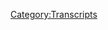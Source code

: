 {{Transcript
    | title         = [[130C: Endgame, Part 3]]
    | caption       = [https://knowledgefight.libsyn.com/knowledge-fight-endgame-part-3 Listen to this episode on Libsyn]
    | episodeNumber = [[130C: Endgame, Part 3|130C]]
    | length        = 02:08:38
}}

{{MessageBox
    | header     = Warning: Bot Generated Content
    | text       = This transcript was automatically generated by transcription software and likely contains many mistakes and misattributions. Please check the audio for definitive quotes, attribution, and context.
    | image      = N3yvass4myg91.webp
    | imagewidth = 50px
    | id         = warning
}}

{{TranscriptBlock
    | name      = Unknown Speaker
    | timestamp = 00:00:00.000
    | text      = Hey, welcome back to Knowledge Fight, I am Dan. The other voice you will hear in just a moment is my co-host and dear friend, Jordan.
}}

{{TranscriptBlock
    | name      = Unknown Speaker
    | timestamp = 00:00:07.000
    | text      = And this, you have joined us today for the third installment of our coverage of Alex Jones' documentary, in heavy quotes, Endgame.
}}

{{TranscriptBlock
    | name      = Unknown Speaker
    | timestamp = 00:00:16.000
    | text      = And, you know, this thing is a pile of garbage. It absolutely wouldn't pass muster as a, let's say, junior high history project.
}}

{{TranscriptBlock
    | name      = Unknown Speaker
    | timestamp = 00:00:26.000
    | text      = If Alex turned this in and I was his teacher, I would say, incomplete needs work. I'd probably give it a D, reflecting effort.
}}

{{TranscriptBlock
    | name      = Unknown Speaker
    | timestamp = 00:00:35.000
    | text      = I think he's shown some effort. But in terms of proving any of the assertions he makes, as you can tell from the last four hours of coverage so far leading up to part three,
}}

{{TranscriptBlock
    | name      = Unknown Speaker
    | timestamp = 00:00:45.000
    | text      = he has failed to accurately cite a number of things, and that trend does continue.
}}

{{TranscriptBlock
    | name      = Unknown Speaker
    | timestamp = 00:00:50.000
    | text      = Today's episode, we begin where we left off last time, and that was Alex Jones is really pissed off about a road.
}}

{{TranscriptBlock
    | name      = Unknown Speaker
    | timestamp = 00:00:58.000
    | text      = He is really mad about this trans Texas corridor, so, you know, he lies a little bit about it to begin this thing, and then we jump off into eugenics and Nazis at a certain point.
}}

{{TranscriptBlock
    | name      = Unknown Speaker
    | timestamp = 00:01:08.000
    | text      = So, enjoy.
}}

{{TranscriptBlock
    | name      = Unknown Speaker
    | timestamp = 00:01:09.000
    | text      = Andy in Kansas, you're on the air, thanks for holding.
}}

{{TranscriptBlock
    | name      = Unknown Speaker
    | timestamp = 00:01:12.000
    | text      = Hello Alex, I'm a first time caller, I'm a huge fan, I love your work.
}}

{{TranscriptBlock
    | name      = Unknown Speaker
    | timestamp = 00:01:17.000
    | text      = I love you.
}}

{{TranscriptBlock
    | name      = Unknown Speaker
    | timestamp = 00:01:18.000
    | text      = Now there's a road.
}}

{{TranscriptBlock
    | name      = Unknown Speaker
    | timestamp = 00:01:19.000
    | text      = There's a road.
}}

{{TranscriptBlock
    | name      = Unknown Speaker
    | timestamp = 00:01:20.000
    | text      = Somebody's gotta fuckin' stop this goddamn road.
}}

{{TranscriptBlock
    | name      = Unknown Speaker
    | timestamp = 00:01:23.000
    | text      = Yeah, and it's gonna be up to Texas.
}}

{{TranscriptBlock
    | name      = Unknown Speaker
    | timestamp = 00:01:24.000
    | text      = It's gonna be all the white people who's gonna do it.
}}

{{TranscriptBlock
    | name      = Unknown Speaker
    | timestamp = 00:01:26.000
    | text      = Texas is that, it's that backstop in case the globalists get too powerful.
}}

{{TranscriptBlock
    | name      = Unknown Speaker
    | timestamp = 00:01:31.000
    | text      = Which is why we took it in the first place, Dan.
}}

{{TranscriptBlock
    | name      = Unknown Speaker
    | timestamp = 00:01:33.000
    | text      = Right, I know, it's William Travis shit. Texas has gotta stop this road.
}}

{{TranscriptBlock
    | name      = Unknown Speaker
    | timestamp = 00:01:37.000
    | text      = Texas has gotta get in it.
}}

{{TranscriptBlock
    | name      = Unknown Speaker
    | timestamp = 00:01:38.000
    | text      = The next stage of this world government plan is to have a transportation control, and that is called the NAFTA super highway, or in Texas called the trans Texas corridor.
}}

{{TranscriptBlock
    | name      = Unknown Speaker
    | timestamp = 00:01:50.000
    | text      = It confiscates 584,000 acres of land to be transferred into control of a Spanish company which will collect tolls in Texas for the next 50 years, and there's no limit in the amount of tolls that can be collected.
}}

{{TranscriptBlock
    | name      = Unknown Speaker
    | timestamp = 00:02:06.000
    | text      = It could be million dollars to ride on the road.
}}

{{TranscriptBlock
    | name      = Unknown Speaker
    | timestamp = 00:02:09.000
    | text      = Oh no! There's no limit? There's no way the free market will ever create a limit on it.
}}

{{TranscriptBlock
    | name      = Unknown Speaker
    | timestamp = 00:02:15.000
    | text      = Cause the free market doesn't exist. It's anti-prosperity. These are globalists. They'll charge you four, five dollars?
}}

{{TranscriptBlock
    | name      = Unknown Speaker
    | timestamp = 00:02:24.000
    | text      = It's not like what he's describing isn't the direct product of the free market.
}}

{{TranscriptBlock
    | name      = Unknown Speaker
    | timestamp = 00:02:27.000
    | text      = Have you tried to drive from fuckin' Chicago to New York? Do you know how many goddamn tolls you have to pay?
}}

{{TranscriptBlock
    | name      = Unknown Speaker
    | timestamp = 00:02:32.000
    | text      = So many. So many.
}}

{{TranscriptBlock
    | name      = Unknown Speaker
    | timestamp = 00:02:33.000
    | text      = And who knows where that money goes?
}}

{{TranscriptBlock
    | name      = Unknown Speaker
    | timestamp = 00:02:34.000
    | text      = Who knows?
}}

{{TranscriptBlock
    | name      = Unknown Speaker
    | timestamp = 00:02:35.000
    | text      = You hope it's to the state you're driving in.
}}

{{TranscriptBlock
    | name      = Unknown Speaker
    | timestamp = 00:02:37.000
    | text      = It probably doesn't.
}}

{{TranscriptBlock
    | name      = Unknown Speaker
    | timestamp = 00:02:38.000
    | text      = Could be Spain.
}}

{{TranscriptBlock
    | name      = Unknown Speaker
    | timestamp = 00:02:39.000
    | text      = Could be Spain.
}}

{{TranscriptBlock
    | name      = Unknown Speaker
    | timestamp = 00:02:41.000
    | text      = More than 80 February state highways have been designated as international arteries.
}}

{{TranscriptBlock
    | name      = Unknown Speaker
    | timestamp = 00:02:46.000
    | text      = What are these Missouri? There's so much in Missouri.
}}

{{TranscriptBlock
    | name      = Unknown Speaker
    | timestamp = 00:02:48.000
    | text      = The I-35 NAFTA corridor starts deep inside Mexico and travels through the middle of the United States and ends in central Canada.
}}

{{TranscriptBlock
    | name      = Unknown Speaker
    | timestamp = 00:02:57.000
    | text      = Container ships from Asia dump their cargo on the Pacific side of Mexico, then travel student-free by rail to the new Kansas City inland port, now considered sovereign soil of Mexico.
}}

{{TranscriptBlock
    | name      = Unknown Speaker
    | timestamp = 00:03:09.000
    | text      = Wait, wait, wait, what? Wait, hold on, wait. Now, if I understand what he just said correctly, Kansas City's port is Mexico.
}}

{{TranscriptBlock
    | name      = Unknown Speaker
    | timestamp = 00:03:21.000
    | text      = It's sovereign soil of Mexico.
}}

{{TranscriptBlock
    | name      = Unknown Speaker
    | timestamp = 00:03:24.000
    | text      = Now, question. If you are a Mexican immigrant who does not have full United States citizenship, can you go to that port?
}}

{{TranscriptBlock
    | name      = Unknown Speaker
    | timestamp = 00:03:34.000
    | text      = All the oxen free was run over to Kansas City's port.
}}

{{TranscriptBlock
    | name      = Unknown Speaker
    | timestamp = 00:03:37.000
    | text      = It's sovereign land of Mexico.
}}

{{TranscriptBlock
    | name      = Unknown Speaker
    | timestamp = 00:03:39.000
    | text      = Yeah, just put up a tent. You're a citizen of the port.
}}

{{TranscriptBlock
    | name      = Unknown Speaker
    | timestamp = 00:03:41.000
    | text      = No, of course.
}}

{{TranscriptBlock
    | name      = Unknown Speaker
    | timestamp = 00:03:42.000
    | text      = Yeah, this isn't true.
}}

{{TranscriptBlock
    | name      = Unknown Speaker
    | timestamp = 00:03:44.000
    | text      = Wait, wait, wait, what?
}}

{{TranscriptBlock
    | name      = Unknown Speaker
    | timestamp = 00:03:46.000
    | text      = So the proposal was made, and this was evidenced by some emails that were sent by a guy named Chris Gutierrez, the president of the Kansas City Smart Port.
}}

{{TranscriptBlock
    | name      = Unknown Speaker
    | timestamp = 00:03:59.000
    | text      = And the idea was that the Mexican customs office space would need to be designated as foreign Mexican sovereign territory and meet certain requirements.
}}

{{TranscriptBlock
    | name      = Unknown Speaker
    | timestamp = 00:04:09.000
    | text      = Oh, yeah, because it would have to be.
}}

{{TranscriptBlock
    | name      = Unknown Speaker
    | timestamp = 00:04:12.000
    | text      = Under this plan, what would happen with this port in Kansas City, this is actually really interesting.
}}

{{TranscriptBlock
    | name      = Unknown Speaker
    | timestamp = 00:04:19.000
    | text      = I disagree with a lot of it, I'll be honest, but it's actually really interesting the proposal that they made.
}}

{{TranscriptBlock
    | name      = Unknown Speaker
    | timestamp = 00:04:25.000
    | text      = And that was that, so what you'd have is you'd have this giant road that leads from Mexico, a port in Mexico, and the first stop they would make would be in Kansas City.
}}

{{TranscriptBlock
    | name      = Unknown Speaker
    | timestamp = 00:04:37.000
    | text      = And at that point, there would be Mexican and American customs officials, so they could check the stuff.
}}

{{TranscriptBlock
    | name      = Unknown Speaker
    | timestamp = 00:04:45.000
    | text      = And the reason they would do this would be to streamline imports and exports in terms of shipping things out of Kansas City and into Kansas City.
}}

{{TranscriptBlock
    | name      = Unknown Speaker
    | timestamp = 00:04:53.000
    | text      = The reason it's Kansas City is Kansas City is the largest trucking hub in the United States.
}}

{{TranscriptBlock
    | name      = Unknown Speaker
    | timestamp = 00:04:58.000
    | text      = I do not know that.
}}

{{TranscriptBlock
    | name      = Unknown Speaker
    | timestamp = 00:04:59.000
    | text      = All trucking routes that transverse the United States go through Kansas City.
}}

{{TranscriptBlock
    | name      = Unknown Speaker
    | timestamp = 00:05:02.000
    | text      = No, well it makes sense, it's because it's fucking dead center.
}}

{{TranscriptBlock
    | name      = Unknown Speaker
    | timestamp = 00:05:04.000
    | text      = Right, and so I'm interested in it in terms of all the rail lines and trucking lines meeting up here as some centralized place,
}}

{{TranscriptBlock
    | name      = Unknown Speaker
    | timestamp = 00:05:13.000
    | text      = where you wouldn't have to take the time for American customs officials to be in Mexico to check stuff, any of that, but at the same time...
}}

{{TranscriptBlock
    | name      = Unknown Speaker
    | timestamp = 00:05:22.000
    | text      = I get the idea. That doesn't sound like a terrible idea, I think there are probably some problems with it, but...
}}

{{TranscriptBlock
    | name      = Unknown Speaker
    | timestamp = 00:05:28.000
    | text      = And the customs office would necessarily need to be sovereign soil of the country whose customs it represents, it's no different than an embassy.
}}

{{TranscriptBlock
    | name      = Unknown Speaker
    | timestamp = 00:05:35.000
    | text      = Otherwise they won't be allowed to enforce their laws.
}}

{{TranscriptBlock
    | name      = Unknown Speaker
    | timestamp = 00:05:37.000
    | text      = Or something along the lines of an embassy.
}}

{{TranscriptBlock
    | name      = Unknown Speaker
    | timestamp = 00:05:39.000
    | text      = There has to be some sort of backing behind them saying, you can't do that, if you say that, we'll start a war.
}}

{{TranscriptBlock
    | name      = Unknown Speaker
    | timestamp = 00:05:46.000
    | text      = Yeah, absolutely. It's really interesting, but when you really look at the idea of why people were pitching this sort of thing,
}}

{{TranscriptBlock
    | name      = Unknown Speaker
    | timestamp = 00:05:55.000
    | text      = there is a lot of simplicity that comes from it, but you look at it and you're like, well, if you just had the ports at some place in America
}}

{{TranscriptBlock
    | name      = Unknown Speaker
    | timestamp = 00:06:04.000
    | text      = shipped directly through a direct line to Kansas City and traverse from there, it wouldn't really be that much further than having them come from Mexico.
}}

{{TranscriptBlock
    | name      = Unknown Speaker
    | timestamp = 00:06:12.000
    | text      = It's obviously they're trying to get around having to pay longshoremen, like in California or some other place.
}}

{{TranscriptBlock
    | name      = Unknown Speaker
    | timestamp = 00:06:18.000
    | text      = Yeah, oh, it turns out the rich people are trying to... Hey, free market, Dan.
}}

{{TranscriptBlock
    | name      = Unknown Speaker
    | timestamp = 00:06:21.000
    | text      = Yeah, all this does come down to, really, is some sort of simplicity and streamlining for these companies at the expense of American port jobs.
}}

{{TranscriptBlock
    | name      = Unknown Speaker
    | timestamp = 00:06:30.000
    | text      = There's a very large downside to this. When you streamline the business, you end up hurting workers, and this is not an exception to that.
}}

{{TranscriptBlock
    | name      = Unknown Speaker
    | timestamp = 00:06:38.000
    | text      = You just end up screwing over people who work at the docks.
}}

{{TranscriptBlock
    | name      = Unknown Speaker
    | timestamp = 00:06:41.000
    | text      = Right.
}}

{{TranscriptBlock
    | name      = Unknown Speaker
    | timestamp = 00:06:42.000
    | text      = But at the same time, it's interesting on a level that is not at all what Alex is saying.
}}

{{TranscriptBlock
    | name      = Unknown Speaker
    | timestamp = 00:06:48.000
    | text      = Oh, no, absolutely not.
}}

{{TranscriptBlock
    | name      = Unknown Speaker
    | timestamp = 00:06:50.000
    | text      = Port isn't Mexican sovereign territory. It's just... I mean, if you wanted to...
}}

{{TranscriptBlock
    | name      = Unknown Speaker
    | timestamp = 00:06:55.000
    | text      = And it wouldn't be... it's not...
}}

{{TranscriptBlock
    | name      = Unknown Speaker
    | timestamp = 00:06:56.000
    | text      = But if you wanted to complain about that, you have to complain about every entity.
}}

{{TranscriptBlock
    | name      = Unknown Speaker
    | timestamp = 00:06:58.000
    | text      = It's not real. Sovereign territory isn't real. It's an imaginary agreement.
}}

{{TranscriptBlock
    | name      = Unknown Speaker
    | timestamp = 00:07:04.000
    | text      = Right.
}}

{{TranscriptBlock
    | name      = Unknown Speaker
    | timestamp = 00:07:05.000
    | text      = It's not that it's Mexican soil. It's that by being there, America's like, that's Mexico, so we're not going to say no to it.
}}

{{TranscriptBlock
    | name      = Unknown Speaker
    | timestamp = 00:07:14.000
    | text      = And Mexico's like, well, this is what we're not going to be, you know, like that.
}}

{{TranscriptBlock
    | name      = Unknown Speaker
    | timestamp = 00:07:18.000
    | text      = It's just an imaginary, you're cool, we're cool.
}}

{{TranscriptBlock
    | name      = Unknown Speaker
    | timestamp = 00:07:21.000
    | text      = Your benefit as America, or these companies, is that you get to pay next to nothing for the longshoremen who are working at the Mexican ports...
}}

{{TranscriptBlock
    | name      = Unknown Speaker
    | timestamp = 00:07:28.000
    | text      = Exactly.
}}

{{TranscriptBlock
    | name      = Unknown Speaker
    | timestamp = 00:07:29.000
    | text      = ...in order to offload stuff from ships into trains that end up going up to Kansas City as opposed to paying a living wage to people in Los Angeles.
}}

{{TranscriptBlock
    | name      = Unknown Speaker
    | timestamp = 00:07:38.000
    | text      = Exactly.
}}

{{TranscriptBlock
    | name      = Unknown Speaker
    | timestamp = 00:07:39.000
    | text      = That's not a port in Los Angeles, but whatever. You know what I'm saying.
}}

{{TranscriptBlock
    | name      = Unknown Speaker
    | timestamp = 00:07:41.000
    | text      = There's probably a port in Los Angeles.
}}

{{TranscriptBlock
    | name      = Unknown Speaker
    | timestamp = 00:07:42.000
    | text      = Yeah, there might be. So you're cutting back your expenses on that, and in return you have, you know, this. It's all bullshit.
}}

{{TranscriptBlock
    | name      = Unknown Speaker
    | timestamp = 00:07:51.000
    | text      = Anyway, all it is is...
}}

{{TranscriptBlock
    | name      = Unknown Speaker
    | timestamp = 00:07:52.000
    | text      = Yeah, all the reasons it's interesting to talk about have nothing to do with why Alex is talking about it.
}}

{{TranscriptBlock
    | name      = Unknown Speaker
    | timestamp = 00:07:57.000
    | text      = And the downside of it is just abuse of capitalism. Like, that's all it is.
}}

{{TranscriptBlock
    | name      = Unknown Speaker
    | timestamp = 00:08:02.000
    | text      = At the end of the day, everything we talk about with Alex is, all the downsides are actually the thing he thinks is going to save us.
}}

{{TranscriptBlock
    | name      = Unknown Speaker
    | timestamp = 00:08:09.000
    | text      = Yeah.
}}

{{TranscriptBlock
    | name      = Unknown Speaker
    | timestamp = 00:08:10.000
    | text      = ...the heart of the United States.
}}

{{TranscriptBlock
    | name      = Unknown Speaker
    | timestamp = 00:08:12.000
    | text      = Under international agreements, predominantly, foreign companies are placing tolls on already existing paid-for roads.
}}

{{TranscriptBlock
    | name      = Unknown Speaker
    | timestamp = 00:08:20.000
    | text      = Well, if they bought them, damn.
}}

{{TranscriptBlock
    | name      = Unknown Speaker
    | timestamp = 00:08:22.000
    | text      = When did this turn into fucking Robin Hood?
}}

{{TranscriptBlock
    | name      = Unknown Speaker
    | timestamp = 00:08:24.000
    | text      = They will then use the revenue raised to build up the transportation infrastructure of Mexico, not the United States or Canada, so foreign-made products can pour in even faster from Mexico.
}}

{{TranscriptBlock
    | name      = Unknown Speaker
    | timestamp = 00:08:36.000
    | text      = Revenues raised will also be used to fund the fledgling North American Union and its growing bureaucracy.
}}

{{TranscriptBlock
    | name      = Unknown Speaker
    | timestamp = 00:08:45.000
    | text      = Citation needed in bibliography.
}}

{{TranscriptBlock
    | name      = Unknown Speaker
    | timestamp = 00:08:47.000
    | text      = North American trade corridors are also suspiciously similar to time zones. They are actually time zones.
}}

{{TranscriptBlock
    | name      = Unknown Speaker
    | timestamp = 00:08:56.000
    | text      = They're very close, even in name.
}}

{{TranscriptBlock
    | name      = Unknown Speaker
    | timestamp = 00:08:58.000
    | text      = What he has just done is call them time zones. North American trade corridors. Ridiculous.
}}

{{TranscriptBlock
    | name      = Unknown Speaker
    | timestamp = 00:09:03.000
    | text      = Bottom line, they're using our own money to enslave us.
}}

{{TranscriptBlock
    | name      = Unknown Speaker
    | timestamp = 00:09:07.000
    | text      = First of all, they're proposing a North American tribunal, which would be similar to what we have in Chapter 11 of the NAFTA agreement, which is trumped by international law, the U.S. Supreme Court.
}}

{{TranscriptBlock
    | name      = Unknown Speaker
    | timestamp = 00:09:18.000
    | text      = She's the chairman for National-
}}

{{TranscriptBlock
    | name      = Unknown Speaker
    | timestamp = 00:09:20.000
    | text      = The National Eagle Forum. That was founded by Phyllis Schlafly.
}}

{{TranscriptBlock
    | name      = Unknown Speaker
    | timestamp = 00:09:24.000
    | text      = Okay, well then, whatever she has to say can go fucking put its mouth in her fucking face.
}}

{{TranscriptBlock
    | name      = Unknown Speaker
    | timestamp = 00:09:29.000
    | text      = The National Eagle Forum was largely started as a means to organize against the Equal Rights Amendment.
}}

{{TranscriptBlock
    | name      = Unknown Speaker
    | timestamp = 00:09:35.000
    | text      = God damn it, Dan! Why is it that they called it the National Eagle Foundation? Whenever it showed up as National Eagle Foundation, I was like-
}}

{{TranscriptBlock
    | name      = Unknown Speaker
    | timestamp = 00:09:45.000
    | text      = Forum.
}}

{{TranscriptBlock
    | name      = Unknown Speaker
    | timestamp = 00:09:46.000
    | text      = Oh, Forum, whatever it is. I was like, oh, maybe she's an environmentalist, and maybe there are good environmental reasons to be opposed to this.
}}

{{TranscriptBlock
    | name      = Unknown Speaker
    | timestamp = 00:09:54.000
    | text      = Like, oh, well, all the land, it's going to tear apart.
}}

{{TranscriptBlock
    | name      = Unknown Speaker
    | timestamp = 00:09:56.000
    | text      = Schlafly.
}}

{{TranscriptBlock
    | name      = Unknown Speaker
    | timestamp = 00:09:57.000
    | text      = Nope, it turns out it's, we're actually just the hate blacks forum.
}}

{{TranscriptBlock
    | name      = Unknown Speaker
    | timestamp = 00:10:02.000
    | text      = And women, mostly.
}}

{{TranscriptBlock
    | name      = Unknown Speaker
    | timestamp = 00:10:03.000
    | text      = And women, yes, true.
}}

{{TranscriptBlock
    | name      = Unknown Speaker
    | timestamp = 00:10:04.000
    | text      = Our Constitution could potentially be rendered invalid, and what we would have is a new North American business law that would trump what we have here in the United States.
}}

{{TranscriptBlock
    | name      = Unknown Speaker
    | timestamp = 00:10:14.000
    | text      = Does that make sense?
}}

{{TranscriptBlock
    | name      = Unknown Speaker
    | timestamp = 00:10:15.000
    | text      = It's also interesting to note that the NAFTA headquarters is in Mexico and controls the United States trade and rules against United States Congress, and no one seemed to challenge it.
}}

{{TranscriptBlock
    | name      = Unknown Speaker
    | timestamp = 00:10:28.000
    | text      = It's very probable and probably inevitable that our right to bear arms would be challenged in a North American court.
}}

{{TranscriptBlock
    | name      = Unknown Speaker
    | timestamp = 00:10:34.000
    | text      = Why?
}}

{{TranscriptBlock
    | name      = Unknown Speaker
    | timestamp = 00:10:35.000
    | text      = This is just an example of what's happening and what's being proposed.
}}

{{TranscriptBlock
    | name      = Unknown Speaker
    | timestamp = 00:10:38.000
    | text      = We want to keep our tribe by jury system. We want to keep our right to keeping bear arms.
}}

{{TranscriptBlock
    | name      = Unknown Speaker
    | timestamp = 00:10:45.000
    | text      = The laws that say you can't do that.
}}

{{TranscriptBlock
    | name      = Unknown Speaker
    | timestamp = 00:10:46.000
    | text      = We have a Supreme Court, and I have a tribunal that will be superior to the Supreme Court.
}}

{{TranscriptBlock
    | name      = Unknown Speaker
    | timestamp = 00:10:52.000
    | text      = Who would allow that?
}}

{{TranscriptBlock
    | name      = Unknown Speaker
    | timestamp = 00:10:54.000
    | text      = In 2005, Sentra, a Spanish-owned company, signed a secret agreement with the Texas Department of Transportation to erect toll roads on existing roads and to toll new roads that were completely paid for by tax dollars.
}}

{{TranscriptBlock
    | name      = Unknown Speaker
    | timestamp = 00:11:08.000
    | text      = This just got so petty.
}}

{{TranscriptBlock
    | name      = Unknown Speaker
    | timestamp = 00:11:09.000
    | text      = There are people, believe it or not, in Texas who don't know what the transportation corridor is.
}}

{{TranscriptBlock
    | name      = Unknown Speaker
    | timestamp = 00:11:13.000
    | text      = We went from the Bilderberg group to like, these motherfuckers are going to charge us two bucks?
}}

{{TranscriptBlock
    | name      = Unknown Speaker
    | timestamp = 00:11:21.000
    | text      = Two bucks for every 140 miles? That's bullshit!
}}

{{TranscriptBlock
    | name      = Unknown Speaker
    | timestamp = 00:11:26.000
    | text      = I don't even like it.
}}

{{TranscriptBlock
    | name      = Unknown Speaker
    | timestamp = 00:11:29.000
    | text      = No toll station without representation!
}}

{{TranscriptBlock
    | name      = Unknown Speaker
    | timestamp = 00:11:33.000
    | text      = When the truth came out, newspapers across the state called for heads to roll politically.
}}

{{TranscriptBlock
    | name      = Unknown Speaker
    | timestamp = 00:11:38.000
    | text      = Sentra's response was to have its Australian subsidiary make its first U.S. newspaper buy.
}}

{{TranscriptBlock
    | name      = Unknown Speaker
    | timestamp = 00:11:44.000
    | text      = So here is an interesting thing.
}}

{{TranscriptBlock
    | name      = Unknown Speaker
    | timestamp = 00:11:46.000
    | text      = That I'm interested in.
}}

{{TranscriptBlock
    | name      = Unknown Speaker
    | timestamp = 00:11:47.000
    | text      = Alex is making this case that this Spanish company that bought these roads owns this company here, Macaree, this Australian company.
}}

{{TranscriptBlock
    | name      = Unknown Speaker
    | timestamp = 00:11:57.000
    | text      = This is not true at all.
}}

{{TranscriptBlock
    | name      = Unknown Speaker
    | timestamp = 00:12:00.000
    | text      = So Spain owns this Australian company?
}}

{{TranscriptBlock
    | name      = Unknown Speaker
    | timestamp = 00:12:04.000
    | text      = This Australian media company, yeah. So it's actually not true at all.
}}

{{TranscriptBlock
    | name      = Unknown Speaker
    | timestamp = 00:12:07.000
    | text      = The Australian media company Macaree Media bought 40 local papers around Texas and Oklahoma around this time in 2007 by purchasing two parent companies.
}}

{{TranscriptBlock
    | name      = Unknown Speaker
    | timestamp = 00:12:16.000
    | text      = But their intent in doing so was stated as they were trying to put together a portfolio of media operations.
}}

{{TranscriptBlock
    | name      = Unknown Speaker
    | timestamp = 00:12:23.000
    | text      = Sure.
}}

{{TranscriptBlock
    | name      = Unknown Speaker
    | timestamp = 00:12:24.000
    | text      = Alex in no way proves that they did this to silence critics of the trans Texas corridor.
}}

{{TranscriptBlock
    | name      = Unknown Speaker
    | timestamp = 00:12:31.000
    | text      = And he has no citations for it.
}}

{{TranscriptBlock
    | name      = Unknown Speaker
    | timestamp = 00:12:33.000
    | text      = Also, this uh...
}}

{{TranscriptBlock
    | name      = Unknown Speaker
    | timestamp = 00:12:35.000
    | text      = You know, you know, but that's...
}}

{{TranscriptBlock
    | name      = Unknown Speaker
    | timestamp = 00:12:37.000
    | text      = Macaree, hold on.
}}

{{TranscriptBlock
    | name      = Unknown Speaker
    | timestamp = 00:12:38.000
    | text      = It's a big problem whenever people do that.
}}

{{TranscriptBlock
    | name      = Unknown Speaker
    | timestamp = 00:12:40.000
    | text      = Do you know who has done that? Do you know who can provably have been said to have done that?
}}

{{TranscriptBlock
    | name      = Unknown Speaker
    | timestamp = 00:12:45.000
    | text      = Sinclair Media?
}}

{{TranscriptBlock
    | name      = Unknown Speaker
    | timestamp = 00:12:46.000
    | text      = Sheldon Adelson.
}}

{{TranscriptBlock
    | name      = Unknown Speaker
    | timestamp = 00:12:47.000
    | text      = Yeah, but look, look.
}}

{{TranscriptBlock
    | name      = Unknown Speaker
    | timestamp = 00:12:48.000
    | text      = Like the guys who just bought the LA Times. Like these guys are fucking real. Stop it with a random ass Australian company.
}}

{{TranscriptBlock
    | name      = Unknown Speaker
    | timestamp = 00:12:55.000
    | text      = But Jordan, in this case it's not that weird because really this Macaree bought two companies and those two companies combined owned 40 papers.
}}

{{TranscriptBlock
    | name      = Unknown Speaker
    | timestamp = 00:13:04.000
    | text      = So it was two companies that owned 40 and now it's one.
}}

{{TranscriptBlock
    | name      = Unknown Speaker
    | timestamp = 00:13:07.000
    | text      = Which is an infuriating sentence on its own.
}}

{{TranscriptBlock
    | name      = Unknown Speaker
    | timestamp = 00:13:10.000
    | text      = It was bad to begin with.
}}

{{TranscriptBlock
    | name      = Unknown Speaker
    | timestamp = 00:13:11.000
    | text      = Why is it that you bought two companies that also owned 40 companies? This is very angry.
}}

{{TranscriptBlock
    | name      = Unknown Speaker
    | timestamp = 00:13:15.000
    | text      = It was bad to begin with and now it's not that great.
}}

{{TranscriptBlock
    | name      = Unknown Speaker
    | timestamp = 00:13:17.000
    | text      = But they're not owned by a Spanish company.
}}

{{TranscriptBlock
    | name      = Unknown Speaker
    | timestamp = 00:13:19.000
    | text      = It's majority owned by Fairfax Media Limited, an Australian and New Zealand based media giant.
}}

{{TranscriptBlock
    | name      = Unknown Speaker
    | timestamp = 00:13:25.000
    | text      = Because of course. Because they're an Australian company.
}}

{{TranscriptBlock
    | name      = Unknown Speaker
    | timestamp = 00:13:27.000
    | text      = Well then we're not... I'm not afraid of a New Zealand based media giant.
}}

{{TranscriptBlock
    | name      = Unknown Speaker
    | timestamp = 00:13:30.000
    | text      = They're not trying to silence anybody about this road.
}}

{{TranscriptBlock
    | name      = Unknown Speaker
    | timestamp = 00:13:32.000
    | text      = I don't think they care about the road.
}}

{{TranscriptBlock
    | name      = Unknown Speaker
    | timestamp = 00:13:34.000
    | text      = No.
}}

{{TranscriptBlock
    | name      = Unknown Speaker
    | timestamp = 00:13:35.000
    | text      = I don't think...
}}

{{TranscriptBlock
    | name      = Unknown Speaker
    | timestamp = 00:13:36.000
    | text      = This is so frustrating.
}}

{{TranscriptBlock
    | name      = Unknown Speaker
    | timestamp = 00:13:37.000
    | text      = What is there like one billionaire in New Zealand who's like...
}}

{{TranscriptBlock
    | name      = Unknown Speaker
    | timestamp = 00:13:41.000
    | text      = I HATE THIS FUCKING ROAD!
}}

{{TranscriptBlock
    | name      = Unknown Speaker
    | timestamp = 00:13:43.000
    | text      = Yeah. Let's get back to it.
}}

{{TranscriptBlock
    | name      = Unknown Speaker
    | timestamp = 00:13:45.000
    | text      = Every newspaper they bought was along branches of the Trans-Texas corridor and had been critical of the toll road plan.
}}

{{TranscriptBlock
    | name      = Unknown Speaker
    | timestamp = 00:13:52.000
    | text      = The cost of 40 or 50 newspapers is nothing compared to the profits that will be made.
}}

{{TranscriptBlock
    | name      = Unknown Speaker
    | timestamp = 00:13:58.000
    | text      = How do you only buy those newspapers?
}}

{{TranscriptBlock
    | name      = Unknown Speaker
    | timestamp = 00:14:01.000
    | text      = The state toll road plan is estimated to raise more than 200 billion dollars in just the first 15 years.
}}

{{TranscriptBlock
    | name      = Unknown Speaker
    | timestamp = 00:14:07.000
    | text      = Exactly those papers?
}}

{{TranscriptBlock
    | name      = Unknown Speaker
    | timestamp = 00:14:08.000
    | text      = Well...
}}

{{TranscriptBlock
    | name      = Unknown Speaker
    | timestamp = 00:14:09.000
    | text      = Texas is only a small part of the global panorama.
}}

{{TranscriptBlock
    | name      = Unknown Speaker
    | timestamp = 00:14:13.000
    | text      = A combine of transnational companies is aggressively consolidating public finance infrastructure worldwide.
}}

{{TranscriptBlock
    | name      = Unknown Speaker
    | timestamp = 00:14:20.000
    | text      = Oh there is Bono! Bono and Tony Blair!
}}

{{TranscriptBlock
    | name      = Unknown Speaker
    | timestamp = 00:14:22.000
    | text      = Actually now I'm on Alex's side.
}}

{{TranscriptBlock
    | name      = Unknown Speaker
    | timestamp = 00:14:26.000
    | text      = I don't want to be on its side with Bono and Tony Blair.
}}

{{TranscriptBlock
    | name      = Unknown Speaker
    | timestamp = 00:14:29.000
    | text      = A blend of port of corruption where governments simply act as vacuum cleaners sucking up the wealth and resources of the middle class and transferring it to offshore bank accounts.
}}

{{TranscriptBlock
    | name      = Unknown Speaker
    | timestamp = 00:14:41.000
    | text      = Leaving behind a cultural and economic wasteland of easily managed slaves.
}}

{{TranscriptBlock
    | name      = Unknown Speaker
    | timestamp = 00:14:47.000
    | text      = The whole purpose about the North American Free Trade Agreement is not about trade, it's about control.
}}

{{TranscriptBlock
    | name      = Unknown Speaker
    | timestamp = 00:14:54.000
    | text      = Control of people.
}}

{{TranscriptBlock
    | name      = Unknown Speaker
    | timestamp = 00:14:56.000
    | text      = This is even worse. Control of people.
}}

{{TranscriptBlock
    | name      = Unknown Speaker
    | timestamp = 00:14:59.000
    | text      = It's not about trade, it's subsidized trade with tax payer's funds.
}}

{{TranscriptBlock
    | name      = Unknown Speaker
    | timestamp = 00:15:03.000
    | text      = Well you sir have just made so much sense I agree with you.
}}

{{TranscriptBlock
    | name      = Unknown Speaker
    | timestamp = 00:15:08.000
    | text      = We kill this damn thing here.
}}

{{TranscriptBlock
    | name      = Unknown Speaker
    | timestamp = 00:15:11.000
    | text      = Stop it here in Texas, we stop the new world order right here in Texas.
}}

{{TranscriptBlock
    | name      = Unknown Speaker
    | timestamp = 00:15:18.000
    | text      = Polls consistently show that over 90% of the people are against the NAFTA highway systems and its toll roads.
}}

{{TranscriptBlock
    | name      = Unknown Speaker
    | timestamp = 00:15:25.000
    | text      = The people learned of the threat, they got angry and took action.
}}

{{TranscriptBlock
    | name      = Unknown Speaker
    | timestamp = 00:15:29.000
    | text      = Our ranch is part of the original Spanish land grant and I would love to not have to leave it back to Spain.
}}

{{TranscriptBlock
    | name      = Unknown Speaker
    | timestamp = 00:15:34.000
    | text      = Our ranch was literally stolen from other people and I want to make sure that it's not stolen from me.
}}

{{TranscriptBlock
    | name      = Unknown Speaker
    | timestamp = 00:15:41.000
    | text      = I mean I think that's what you just said, I don't want to give it back.
}}

{{TranscriptBlock
    | name      = Unknown Speaker
    | timestamp = 00:15:43.000
    | text      = Opponents of a proposed super highway today held a major protest.
}}

{{TranscriptBlock
    | name      = Unknown Speaker
    | timestamp = 00:15:47.000
    | text      = No TTC! No TTC! No TTC!
}}

{{TranscriptBlock
    | name      = Unknown Speaker
    | timestamp = 00:15:53.000
    | text      = Stop not!
}}

{{TranscriptBlock
    | name      = Unknown Speaker
    | timestamp = 00:15:55.000
    | text      = Oh look at the technology's.
}}

{{TranscriptBlock
    | name      = Unknown Speaker
    | timestamp = 00:15:57.000
    | text      = Got to be curious.
}}

{{TranscriptBlock
    | name      = Unknown Speaker
    | timestamp = 00:15:59.000
    | text      = A majority of Texas counties have voted to resist the plan for a North American union and have vowed to block the construction of its infrastructure.
}}

{{TranscriptBlock
    | name      = Unknown Speaker
    | timestamp = 00:16:08.000
    | text      = Cool.
}}

{{TranscriptBlock
    | name      = Unknown Speaker
    | timestamp = 00:16:09.000
    | text      = Heck we already know in a law that was passed by a subservient United States congress where practically nobody in the entire congress stood up and said no.
}}

{{TranscriptBlock
    | name      = Unknown Speaker
    | timestamp = 00:16:19.000
    | text      = They've already passed a law saying all their driver's licenses are going to be chipped.
}}

{{TranscriptBlock
    | name      = Unknown Speaker
    | timestamp = 00:16:23.000
    | text      = Well I'm telling you right now, I'm not going to carry any driver's licenses by a chip in the big brother's and walk everywhere I go and see everything I do.
}}

{{TranscriptBlock
    | name      = Unknown Speaker
    | timestamp = 00:16:33.000
    | text      = No, no, hell no! No! No! No!
}}

{{TranscriptBlock
    | name      = Unknown Speaker
    | timestamp = 00:16:39.000
    | text      = And I don't mean to generalize, but if anybody at a rally has a cowboy hat on, I assume they are the bad guy.
}}

{{TranscriptBlock
    | name      = Unknown Speaker
    | timestamp = 00:16:49.000
    | text      = They get it.
}}

{{TranscriptBlock
    | name      = Unknown Speaker
    | timestamp = 00:16:50.000
    | text      = I cannot believe you would ever trust anybody with a cowboy hat trying to say something like they weren't wearing a cowboy hat.
}}

{{TranscriptBlock
    | name      = Unknown Speaker
    | timestamp = 00:16:58.000
    | text      = I would argue also this guy is yelling about a completely different issue than Alex has been talking about for a while.
}}

{{TranscriptBlock
    | name      = Unknown Speaker
    | timestamp = 00:17:03.000
    | text      = Oh do we computer chips in his fucking... Also why are you... What is this happening?
}}

{{TranscriptBlock
    | name      = Unknown Speaker
    | timestamp = 00:17:08.000
    | text      = I refuse to have a fucking ID that has a chip in it, but I am fine with an ID that has a barcode on it.
}}

{{TranscriptBlock
    | name      = Unknown Speaker
    | timestamp = 00:17:19.000
    | text      = Essentially it's a faster version of what you already have.
}}

{{TranscriptBlock
    | name      = Unknown Speaker
    | timestamp = 00:17:22.000
    | text      = I'm fine with one that I can swipe and has a barcode on it, but I really refuse the chip in my ID.
}}

{{TranscriptBlock
    | name      = Unknown Speaker
    | timestamp = 00:17:27.000
    | text      = It's all just Mark of the Beast.
}}

{{TranscriptBlock
    | name      = Unknown Speaker
    | timestamp = 00:17:29.000
    | text      = But having a picture on your ID is kind of the... It's just another identifier.
}}

{{TranscriptBlock
    | name      = Unknown Speaker
    | timestamp = 00:17:34.000
    | text      = I bet they're principally against that too, but they seem to go along with it.
}}

{{TranscriptBlock
    | name      = Unknown Speaker
    | timestamp = 00:17:37.000
    | text      = Like how do you feel about fingerprints?
}}

{{TranscriptBlock
    | name      = Unknown Speaker
    | timestamp = 00:17:38.000
    | text      = Hate them. Burned them off.
}}

{{TranscriptBlock
    | name      = Unknown Speaker
    | timestamp = 00:17:39.000
    | text      = Well that's a smart idea.
}}

{{TranscriptBlock
    | name      = Unknown Speaker
    | timestamp = 00:17:41.000
    | text      = And that's why acid rain is good for you.
}}

{{TranscriptBlock
    | name      = Unknown Speaker
    | timestamp = 00:17:44.000
    | text      = No acid rain is going to get on me. I got a cowboy hat.
}}

{{TranscriptBlock
    | name      = Unknown Speaker
    | timestamp = 00:17:47.000
    | text      = ...our beautiful Texas and we are not going to let a bunch of crooks and robber barons take our beautiful Texas away from us.
}}

{{TranscriptBlock
    | name      = Unknown Speaker
    | timestamp = 00:17:58.000
    | text      = That does not want to be on video.
}}

{{TranscriptBlock
    | name      = Unknown Speaker
    | timestamp = 00:18:00.000
    | text      = I don't want to be near this video.
}}

{{TranscriptBlock
    | name      = Unknown Speaker
    | timestamp = 00:18:02.000
    | text      = Hell no! Hell no! No!
}}

{{TranscriptBlock
    | name      = Unknown Speaker
    | timestamp = 00:18:06.000
    | text      = He looks awfully well dressed for somebody who is afraid of computer chips in his ID.
}}

{{TranscriptBlock
    | name      = Unknown Speaker
    | timestamp = 00:18:12.000
    | text      = ...state inspection stickers and toll tags are already being used to track the population.
}}

{{TranscriptBlock
    | name      = Unknown Speaker
    | timestamp = 00:18:17.000
    | text      = No!
}}

{{TranscriptBlock
    | name      = Unknown Speaker
    | timestamp = 00:18:18.000
    | text      = The system is also meant to control growth and steer development...
}}

{{TranscriptBlock
    | name      = Unknown Speaker
    | timestamp = 00:18:21.000
    | text      = Can I just confirm real quick?
}}

{{TranscriptBlock
    | name      = Unknown Speaker
    | timestamp = 00:18:23.000
    | text      = We started on the international five Jew bankers that were running the world.
}}

{{TranscriptBlock
    | name      = Unknown Speaker
    | timestamp = 00:18:29.000
    | text      = Nathan Rothschild.
}}

{{TranscriptBlock
    | name      = Unknown Speaker
    | timestamp = 00:18:30.000
    | text      = And now we took a huge detour into there's this road I don't like.
}}

{{TranscriptBlock
    | name      = Unknown Speaker
    | timestamp = 00:18:34.000
    | text      = Well I think Alex is trying to use this as an example of like this is a grassroots on the ground means of control, but it's not...
}}

{{TranscriptBlock
    | name      = Unknown Speaker
    | timestamp = 00:18:41.000
    | text      = He's not doing a good job.
}}

{{TranscriptBlock
    | name      = Unknown Speaker
    | timestamp = 00:18:42.000
    | text      = The argument's not being made really.
}}

{{TranscriptBlock
    | name      = Unknown Speaker
    | timestamp = 00:18:44.000
    | text      = No!
}}

{{TranscriptBlock
    | name      = Unknown Speaker
    | timestamp = 00:18:45.000
    | text      = It doesn't really make sense.
}}

{{TranscriptBlock
    | name      = Unknown Speaker
    | timestamp = 00:18:47.000
    | text      = I still don't understand if the argument...
}}

{{TranscriptBlock
    | name      = Unknown Speaker
    | timestamp = 00:18:49.000
    | text      = I get the anger though that's behind it in terms of like you're going to take away some of my land.
}}

{{TranscriptBlock
    | name      = Unknown Speaker
    | timestamp = 00:18:53.000
    | text      = Right, but if you were going to make a different documentary this would be great for it.
}}

{{TranscriptBlock
    | name      = Unknown Speaker
    | timestamp = 00:18:57.000
    | text      = As long as that documentary was about this and was never released and no one should see it.
}}

{{TranscriptBlock
    | name      = Unknown Speaker
    | timestamp = 00:19:02.000
    | text      = This is the blueprint for global enslavement.
}}

{{TranscriptBlock
    | name      = Unknown Speaker
    | timestamp = 00:19:05.000
    | text      = Roads?
}}

{{TranscriptBlock
    | name      = Unknown Speaker
    | timestamp = 00:19:06.000
    | text      = Roads.
}}

{{TranscriptBlock
    | name      = Unknown Speaker
    | timestamp = 00:19:07.000
    | text      = Roads.
}}

{{TranscriptBlock
    | name      = Unknown Speaker
    | timestamp = 00:19:08.000
    | text      = We already have those, right?
}}

{{TranscriptBlock
    | name      = Unknown Speaker
    | timestamp = 00:19:09.000
    | text      = Smart growth which is nothing more than an effort to bring control into the cities.
}}

{{TranscriptBlock
    | name      = Unknown Speaker
    | timestamp = 00:19:14.000
    | text      = You have the rewilding of America and the wild lands project, the conventional and biological diversity which is to control our rural population.
}}

{{TranscriptBlock
    | name      = Unknown Speaker
    | timestamp = 00:19:22.000
    | text      = Toll roads on interstate highways nationwide are walling off exit ramps to small towns and rural communities.
}}

{{TranscriptBlock
    | name      = Unknown Speaker
    | timestamp = 00:19:30.000
    | text      = That's not right.
}}

{{TranscriptBlock
    | name      = Unknown Speaker
    | timestamp = 00:19:31.000
    | text      = And are creating ghost towns by design.
}}

{{TranscriptBlock
    | name      = Unknown Speaker
    | timestamp = 00:19:34.000
    | text      = This trend is accelerating under the NAFTA highway system and is meant to rewild more than half the country.
}}

{{TranscriptBlock
    | name      = Unknown Speaker
    | timestamp = 00:19:41.000
    | text      = All of these things are designed to bring more and more control to bureaucracies rather than to the independent individual, the sovereign individual of this nation.
}}

{{TranscriptBlock
    | name      = Unknown Speaker
    | timestamp = 00:19:50.000
    | text      = What brought me into this whole discussion was the fact that while I was doing this multimillion dollar research effort in the 1980's and early 1990's,
}}

{{TranscriptBlock
    | name      = Unknown Speaker
    | timestamp = 00:19:59.000
    | text      = I became aware of an agenda basically to lock up one half of the United States in the wilderness corridors and reserves.
}}

{{TranscriptBlock
    | name      = Unknown Speaker
    | timestamp = 00:20:06.000
    | text      = It was called the wild lands project but it was also a key cornerstone of the United Nations Convention on Biological Diversity.
}}

{{TranscriptBlock
    | name      = Unknown Speaker
    | timestamp = 00:20:12.000
    | text      = It was during that study in which I began to realize that this was not an effort to protect the environment but an effort to control you and I.
}}

{{TranscriptBlock
    | name      = Unknown Speaker
    | timestamp = 00:20:21.000
    | text      = They were dividing the United States up into little compartments in which they would rip out roads.
}}

{{TranscriptBlock
    | name      = Unknown Speaker
    | timestamp = 00:20:26.000
    | text      = So this map that Alex is flashing up here right now.
}}

{{TranscriptBlock
    | name      = Unknown Speaker
    | timestamp = 00:20:30.000
    | text      = Yes, the Verizon coverage map.
}}

{{TranscriptBlock
    | name      = Unknown Speaker
    | timestamp = 00:20:32.000
    | text      = It's actually really important because they're talking about the wild lands project.
}}

{{TranscriptBlock
    | name      = Unknown Speaker
    | timestamp = 00:20:36.000
    | text      = Privately owned land.
}}

{{TranscriptBlock
    | name      = Unknown Speaker
    | timestamp = 00:20:37.000
    | text      = Which is now the wild lands network.
}}

{{TranscriptBlock
    | name      = Unknown Speaker
    | timestamp = 00:20:38.000
    | text      = State owned land.
}}

{{TranscriptBlock
    | name      = Unknown Speaker
    | timestamp = 00:20:40.000
    | text      = Federally owned land.
}}

{{TranscriptBlock
    | name      = Unknown Speaker
    | timestamp = 00:20:41.000
    | text      = Yeah.
}}

{{TranscriptBlock
    | name      = Unknown Speaker
    | timestamp = 00:20:42.000
    | text      = Wild land.
}}

{{TranscriptBlock
    | name      = Unknown Speaker
    | timestamp = 00:20:43.000
    | text      = Wild land.
}}

{{TranscriptBlock
    | name      = Unknown Speaker
    | timestamp = 00:20:44.000
    | text      = So one of the things that's important here is all of the claims that are being made by Michael Kaufman and Alex in this section lack citations.
}}

{{TranscriptBlock
    | name      = Unknown Speaker
    | timestamp = 00:20:53.000
    | text      = There's like four straight things or insert here.
}}

{{TranscriptBlock
    | name      = Unknown Speaker
    | timestamp = 00:20:57.000
    | text      = They got nothing on all of this stuff.
}}

{{TranscriptBlock
    | name      = Unknown Speaker
    | timestamp = 00:20:59.000
    | text      = And the maps that Alex is using.
}}

{{TranscriptBlock
    | name      = Unknown Speaker
    | timestamp = 00:21:01.000
    | text      = I still have a hard time believing that in the bibliography that he released.
}}

{{TranscriptBlock
    | name      = Unknown Speaker
    | timestamp = 00:21:07.000
    | text      = He released.
}}

{{TranscriptBlock
    | name      = Unknown Speaker
    | timestamp = 00:21:08.000
    | text      = Many if not all of the most explosive claims that they've made are literally said to be unsubstantiated and insert citation here.
}}

{{TranscriptBlock
    | name      = Unknown Speaker
    | timestamp = 00:21:19.000
    | text      = And all of the quotes are manufactured basically and lack citations because they're not real.
}}

{{TranscriptBlock
    | name      = Unknown Speaker
    | timestamp = 00:21:24.000
    | text      = Also these maps here, Alex conveniently forgets to mention that they were created by Michael Kaufman.
}}

{{TranscriptBlock
    | name      = Unknown Speaker
    | timestamp = 00:21:30.000
    | text      = He made these maps based on his interpretation of the U.N. biodiversity assessment.
}}

{{TranscriptBlock
    | name      = Unknown Speaker
    | timestamp = 00:21:41.000
    | text      = The designations of land are not in the U.N.'s, they're Michael Kaufman's.
}}

{{TranscriptBlock
    | name      = Unknown Speaker
    | timestamp = 00:21:46.000
    | text      = This is pure out and out fear mongering.
}}

{{TranscriptBlock
    | name      = Unknown Speaker
    | timestamp = 00:21:48.000
    | text      = The map isn't even depicting a real plan according to Kaufman but what quote could have been if he had not been there to fight the U.N.
}}

{{TranscriptBlock
    | name      = Unknown Speaker
    | timestamp = 00:21:56.000
    | text      = Quote these maps show how 50 percent of America might have been used, might have been set aside in wilderness reserves and buffer zones if the biodiversity treaty had been ratified.
}}

{{TranscriptBlock
    | name      = Unknown Speaker
    | timestamp = 00:22:08.000
    | text      = He made the map and he's interpreting it in a manner that only inflates his own importance.
}}

{{TranscriptBlock
    | name      = Unknown Speaker
    | timestamp = 00:22:15.000
    | text      = Okay.
}}

{{TranscriptBlock
    | name      = Unknown Speaker
    | timestamp = 00:22:16.000
    | text      = So this is all just bullshit.
}}

{{TranscriptBlock
    | name      = Unknown Speaker
    | timestamp = 00:22:17.000
    | text      = All right.
}}

{{TranscriptBlock
    | name      = Unknown Speaker
    | timestamp = 00:22:18.000
    | text      = So if I understand correctly, he was doing his job.
}}

{{TranscriptBlock
    | name      = Unknown Speaker
    | timestamp = 00:22:25.000
    | text      = And maybe, you know what, maybe he caught it out.
}}

{{TranscriptBlock
    | name      = Unknown Speaker
    | timestamp = 00:22:27.000
    | text      = Maybe there was a multi-million dollar research project.
}}

{{TranscriptBlock
    | name      = Unknown Speaker
    | timestamp = 00:22:31.000
    | text      = Maybe he caught it out.
}}

{{TranscriptBlock
    | name      = Unknown Speaker
    | timestamp = 00:22:32.000
    | text      = In the language they had written something and he was like, they could use this to do that while he was working there.
}}

{{TranscriptBlock
    | name      = Unknown Speaker
    | timestamp = 00:22:38.000
    | text      = So he was like, I won't let them do this.
}}

{{TranscriptBlock
    | name      = Unknown Speaker
    | timestamp = 00:22:40.000
    | text      = And then they didn't.
}}

{{TranscriptBlock
    | name      = Unknown Speaker
    | timestamp = 00:22:43.000
    | text      = He saved us.
}}

{{TranscriptBlock
    | name      = Unknown Speaker
    | timestamp = 00:22:44.000
    | text      = Right.
}}

{{TranscriptBlock
    | name      = Unknown Speaker
    | timestamp = 00:22:45.000
    | text      = That's basically the trajectory of this.
}}

{{TranscriptBlock
    | name      = Unknown Speaker
    | timestamp = 00:22:47.000
    | text      = So then why are we doing this?
}}

{{TranscriptBlock
    | name      = Unknown Speaker
    | timestamp = 00:22:48.000
    | text      = He always does that all the time.
}}

{{TranscriptBlock
    | name      = Unknown Speaker
    | timestamp = 00:22:49.000
    | text      = Why are we doing this then?
}}

{{TranscriptBlock
    | name      = Unknown Speaker
    | timestamp = 00:22:50.000
    | text      = Because he wants to warn you that they still want to do it.
}}

{{TranscriptBlock
    | name      = Unknown Speaker
    | timestamp = 00:22:53.000
    | text      = So I've looked at-
}}

{{TranscriptBlock
    | name      = Unknown Speaker
    | timestamp = 00:22:54.000
    | text      = Wait!
}}

{{TranscriptBlock
    | name      = Unknown Speaker
    | timestamp = 00:22:55.000
    | text      = So then they would have done it if it weren't for you.
}}

{{TranscriptBlock
    | name      = Unknown Speaker
    | timestamp = 00:22:57.000
    | text      = So they're still-
}}

{{TranscriptBlock
    | name      = Unknown Speaker
    | timestamp = 00:22:58.000
    | text      = Pesky Michael Kaufman.
}}

{{TranscriptBlock
    | name      = Unknown Speaker
    | timestamp = 00:22:59.000
    | text      = So is he trying to inspire more Michael Kaufman's?
}}

{{TranscriptBlock
    | name      = Unknown Speaker
    | timestamp = 00:23:02.000
    | text      = I guess.
}}

{{TranscriptBlock
    | name      = Unknown Speaker
    | timestamp = 00:23:03.000
    | text      = I've looked into the wild lands project and the wild lands network and all that stuff and I can't find anything that really backs up at all the claims that they're making.
}}

{{TranscriptBlock
    | name      = Unknown Speaker
    | timestamp = 00:23:10.000
    | text      = What about the World Wildlife Foundation?
}}

{{TranscriptBlock
    | name      = Unknown Speaker
    | timestamp = 00:23:12.000
    | text      = Well, that's evil.
}}

{{TranscriptBlock
    | name      = Unknown Speaker
    | timestamp = 00:23:15.000
    | text      = It was created by Julian Huxley.
}}

{{TranscriptBlock
    | name      = Unknown Speaker
    | timestamp = 00:23:17.000
    | text      = We'll get to that later.
}}

{{TranscriptBlock
    | name      = Unknown Speaker
    | timestamp = 00:23:18.000
    | text      = Wait, what?
}}

{{TranscriptBlock
    | name      = Unknown Speaker
    | timestamp = 00:23:19.000
    | text      = I don't know.
}}

{{TranscriptBlock
    | name      = Unknown Speaker
    | timestamp = 00:23:20.000
    | text      = But the issue is that I can't find any non-crazy source talking about this stuff.
}}

{{TranscriptBlock
    | name      = Unknown Speaker
    | timestamp = 00:23:25.000
    | text      = Like weirdo blogs and stuff like that.
}}

{{TranscriptBlock
    | name      = Unknown Speaker
    | timestamp = 00:23:28.000
    | text      = Because it's so crazy even the regular mainstream outlets are like, we're going to punt on this one.
}}

{{TranscriptBlock
    | name      = Unknown Speaker
    | timestamp = 00:23:33.000
    | text      = You guys have your fun.
}}

{{TranscriptBlock
    | name      = Unknown Speaker
    | timestamp = 00:23:35.000
    | text      = Michael Kaufman did whatever.
}}

{{TranscriptBlock
    | name      = Unknown Speaker
    | timestamp = 00:23:37.000
    | text      = I don't care.
}}

{{TranscriptBlock
    | name      = Unknown Speaker
    | timestamp = 00:23:38.000
    | text      = And in that spirit, I'm going to punt too.
}}

{{TranscriptBlock
    | name      = Unknown Speaker
    | timestamp = 00:23:41.000
    | text      = I don't think this is real.
}}

{{TranscriptBlock
    | name      = Unknown Speaker
    | timestamp = 00:23:44.000
    | text      = I don't trust the word of crazy people.
}}

{{TranscriptBlock
    | name      = Unknown Speaker
    | timestamp = 00:23:46.000
    | text      = Stupid blogs.
}}

{{TranscriptBlock
    | name      = Unknown Speaker
    | timestamp = 00:23:48.000
    | text      = Which is they rip out whole communities and put them back in the wilderness.
}}

{{TranscriptBlock
    | name      = Unknown Speaker
    | timestamp = 00:23:53.000
    | text      = The federal highway system was designed by Pentagon war planners in the 1950s to serve as a rapid deployment conduit to move ground forces.
}}

{{TranscriptBlock
    | name      = Unknown Speaker
    | timestamp = 00:24:03.000
    | text      = Otherwise known as a good highway.
}}

{{TranscriptBlock
    | name      = Unknown Speaker
    | timestamp = 00:24:06.000
    | text      = This also isn't true.
}}

{{TranscriptBlock
    | name      = Unknown Speaker
    | timestamp = 00:24:08.000
    | text      = The highway system wasn't created specifically to deploy troops or anything like that.
}}

{{TranscriptBlock
    | name      = Unknown Speaker
    | timestamp = 00:24:13.000
    | text      = Oh, would there perhaps be other economic reasons behind it, Dan?
}}

{{TranscriptBlock
    | name      = Unknown Speaker
    | timestamp = 00:24:17.000
    | text      = No, it was because of a burgeoning suburb bloom that was happening after the baby boom in the 50s.
}}

{{TranscriptBlock
    | name      = Unknown Speaker
    | timestamp = 00:24:23.000
    | text      = Yeah, and white flight.
}}

{{TranscriptBlock
    | name      = Unknown Speaker
    | timestamp = 00:24:24.000
    | text      = And white flight, absolutely.
}}

{{TranscriptBlock
    | name      = Unknown Speaker
    | timestamp = 00:24:26.000
    | text      = And the desire to destroy unsavory parts of town, which they were able to do by building highways through them.
}}

{{TranscriptBlock
    | name      = Unknown Speaker
    | timestamp = 00:24:32.000
    | text      = In 1955, the Department of Commerce put out a document often referred to as the yellow book.
}}

{{TranscriptBlock
    | name      = Unknown Speaker
    | timestamp = 00:24:37.000
    | text      = And if you look at the document, you'll see very clearly that the plans for highways...
}}

{{TranscriptBlock
    | name      = Unknown Speaker
    | timestamp = 00:24:40.000
    | text      = That's where I found my dentist.
}}

{{TranscriptBlock
    | name      = Unknown Speaker
    | timestamp = 00:24:42.000
    | text      = The plans of the highways are set to create roads that would connect cities to specific suburbs.
}}

{{TranscriptBlock
    | name      = Unknown Speaker
    | timestamp = 00:24:47.000
    | text      = Joseph Demento, another fun name, a law professor who co-wrote the book Changing Lanes...
}}

{{TranscriptBlock
    | name      = Unknown Speaker
    | timestamp = 00:24:53.000
    | text      = Was he a doctor?
}}

{{TranscriptBlock
    | name      = Unknown Speaker
    | timestamp = 00:24:54.000
    | text      = He was.
}}

{{TranscriptBlock
    | name      = Unknown Speaker
    | timestamp = 00:24:55.000
    | text      = So his name was Dr. Demento?
}}

{{TranscriptBlock
    | name      = Unknown Speaker
    | timestamp = 00:24:57.000
    | text      = Yeah.
}}

{{TranscriptBlock
    | name      = Unknown Speaker
    | timestamp = 00:24:58.000
    | text      = Alright! Yeah! We got to Dr. Demento now!
}}

{{TranscriptBlock
    | name      = Unknown Speaker
    | timestamp = 00:25:01.000
    | text      = He wrote the book Changing Lanes, Visions and Histories of Urban Freeways.
}}

{{TranscriptBlock
    | name      = Unknown Speaker
    | timestamp = 00:25:05.000
    | text      = And I quote,
}}

{{TranscriptBlock
    | name      = Unknown Speaker
    | timestamp = 00:25:35.000
    | text      = In the case of a natural disaster, or like a nuclear event.
}}

{{TranscriptBlock
    | name      = Unknown Speaker
    | timestamp = 00:25:39.000
    | text      = This was the consideration, but not the reason they were made.
}}

{{TranscriptBlock
    | name      = Unknown Speaker
    | timestamp = 00:25:42.000
    | text      = Every president has been super into roads.
}}

{{TranscriptBlock
    | name      = Unknown Speaker
    | timestamp = 00:25:45.000
    | text      = Going back to George Washington.
}}

{{TranscriptBlock
    | name      = Unknown Speaker
    | timestamp = 00:25:47.000
    | text      = Kind of important.
}}

{{TranscriptBlock
    | name      = Unknown Speaker
    | timestamp = 00:25:48.000
    | text      = To quote George Washington,
}}

{{TranscriptBlock
    | name      = Unknown Speaker
    | timestamp = 00:26:00.000
    | text      = They seem obvious.
}}

{{TranscriptBlock
    | name      = Unknown Speaker
    | timestamp = 00:26:01.000
    | text      = Also in 1919, then Lieutenant Colonel Eisenhower participated in a cross-country tour to see if the vehicles that were used in the First World War could make it across the country.
}}

{{TranscriptBlock
    | name      = Unknown Speaker
    | timestamp = 00:26:11.000
    | text      = How'd they do?
}}

{{TranscriptBlock
    | name      = Unknown Speaker
    | timestamp = 00:26:12.000
    | text      = It was a study, but also a military recruitment opportunity where they went town to town and were like, hey, join up.
}}

{{TranscriptBlock
    | name      = Unknown Speaker
    | timestamp = 00:26:17.000
    | text      = Nice.
}}

{{TranscriptBlock
    | name      = Unknown Speaker
    | timestamp = 00:26:18.000
    | text      = What they learned was that the roads sucked, they destroyed cars, and that most bridges couldn't support the weight of most cars.
}}

{{TranscriptBlock
    | name      = Unknown Speaker
    | timestamp = 00:26:23.000
    | text      = That's not good.
}}

{{TranscriptBlock
    | name      = Unknown Speaker
    | timestamp = 00:26:24.000
    | text      = And so from 1919 on, that stuck in his head is a very serious priority.
}}

{{TranscriptBlock
    | name      = Unknown Speaker
    | timestamp = 00:26:28.000
    | text      = So when Eisenhower was elected president in the 1950s, he ended up being like, we got to finally get around to doing this.
}}

{{TranscriptBlock
    | name      = Unknown Speaker
    | timestamp = 00:26:36.000
    | text      = I deemed a priority 30 years ago.
}}

{{TranscriptBlock
    | name      = Unknown Speaker
    | timestamp = 00:26:39.000
    | text      = Right.
}}

{{TranscriptBlock
    | name      = Unknown Speaker
    | timestamp = 00:26:40.000
    | text      = So back to Dr. Demento.
}}

{{TranscriptBlock
    | name      = Unknown Speaker
    | timestamp = 00:26:42.000
    | text      = Yeah, yeah!
}}

{{TranscriptBlock
    | name      = Unknown Speaker
    | timestamp = 00:26:44.000
    | text      = Quote,
}}

{{TranscriptBlock
    | name      = Unknown Speaker
    | timestamp = 00:26:47.000
    | text      = He had to have known he was Dr. Demento, right?
}}

{{TranscriptBlock
    | name      = Unknown Speaker
    | timestamp = 00:26:49.000
    | text      = Oh yeah, absolutely no.
}}

{{TranscriptBlock
    | name      = Unknown Speaker
    | timestamp = 00:26:50.000
    | text      = Okay.
}}

{{TranscriptBlock
    | name      = Unknown Speaker
    | timestamp = 00:26:51.000
    | text      = The unmistakable part of the equation, as it relates to the highways, was a federally supported program of urban renewal in which lower-income urban communities, mostly African-American, were targeted for removal.
}}

{{TranscriptBlock
    | name      = Unknown Speaker
    | timestamp = 00:27:01.000
    | text      = The idea was, quote, let's get rid of the blight, says Demento.
}}

{{TranscriptBlock
    | name      = Unknown Speaker
    | timestamp = 00:27:04.000
    | text      = I don't like saying blight.
}}

{{TranscriptBlock
    | name      = Unknown Speaker
    | timestamp = 00:27:06.000
    | text      = Nope, but we're quoting a Dr. Demento.
}}

{{TranscriptBlock
    | name      = Unknown Speaker
    | timestamp = 00:27:09.000
    | text      = That makes everything else sound very supervillainy.
}}

{{TranscriptBlock
    | name      = Unknown Speaker
    | timestamp = 00:27:15.000
    | text      = Yeah, and quote,
}}

{{TranscriptBlock
    | name      = Unknown Speaker
    | timestamp = 00:27:45.000
    | text      = So this was at the same time that they would also have instituted the policy known as redlining, which kept the people who were displaced from living anywhere where they would be.
}}

{{TranscriptBlock
    | name      = Unknown Speaker
    | timestamp = 00:28:08.000
    | text      = Okay.
}}

{{TranscriptBlock
    | name      = Unknown Speaker
    | timestamp = 00:28:09.000
    | text      = Yep.
}}

{{TranscriptBlock
    | name      = Unknown Speaker
    | timestamp = 00:28:10.000
    | text      = Now, are you saying, Dan, now, now, let me, let me go.
}}

{{TranscriptBlock
    | name      = Unknown Speaker
    | timestamp = 00:28:16.000
    | text      = Let me go somewhere no one else has gone before, Dan.
}}

{{TranscriptBlock
    | name      = Unknown Speaker
    | timestamp = 00:28:19.000
    | text      = Okay.
}}

{{TranscriptBlock
    | name      = Unknown Speaker
    | timestamp = 00:28:20.000
    | text      = Are you saying that not only is this country institutionally racist, but its infrastructure itself is racist?
}}

{{TranscriptBlock
    | name      = Unknown Speaker
    | timestamp = 00:28:28.000
    | text      = A lot of the motivation for the creation of a lot of this stuff was, yeah.
}}

{{TranscriptBlock
    | name      = Unknown Speaker
    | timestamp = 00:28:31.000
    | text      = There you go.
}}

{{TranscriptBlock
    | name      = Unknown Speaker
    | timestamp = 00:28:32.000
    | text      = And granted, Alex isn't totally wrong in the idea of troop deployment, Aurora factor.
}}

{{TranscriptBlock
    | name      = Unknown Speaker
    | timestamp = 00:28:35.000
    | text      = Every time you drive out to fucking Aurora, thank God for racism, you pieces of shit.
}}

{{TranscriptBlock
    | name      = Unknown Speaker
    | timestamp = 00:28:41.000
    | text      = More or less.
}}

{{TranscriptBlock
    | name      = Unknown Speaker
    | timestamp = 00:28:42.000
    | text      = That's what I think every time I go to the shrine.
}}

{{TranscriptBlock
    | name      = Unknown Speaker
    | timestamp = 00:28:43.000
    | text      = Yep.
}}

{{TranscriptBlock
    | name      = Unknown Speaker
    | timestamp = 00:28:45.000
    | text      = I haven't been there in a while.
}}

{{TranscriptBlock
    | name      = Unknown Speaker
    | timestamp = 00:28:47.000
    | text      = The unconstitutional Northern Command is now using the highway system as a force projection matrix to dominate populations across the United States.
}}

{{TranscriptBlock
    | name      = Unknown Speaker
    | timestamp = 00:28:57.000
    | text      = Just in a federally funded emergency command centers, county and city governments are being quietly federalized nationwide.
}}

{{TranscriptBlock
    | name      = Unknown Speaker
    | timestamp = 00:29:05.000
    | text      = Quietly.
}}

{{TranscriptBlock
    | name      = Unknown Speaker
    | timestamp = 00:29:06.000
    | text      = Quietly.
}}

{{TranscriptBlock
    | name      = Unknown Speaker
    | timestamp = 00:29:07.000
    | text      = Billions of dollars per city is being spent.
}}

{{TranscriptBlock
    | name      = Unknown Speaker
    | timestamp = 00:29:09.000
    | text      = We're federalizing.
}}

{{TranscriptBlock
    | name      = Unknown Speaker
    | timestamp = 00:29:10.000
    | text      = We're federalizing.
}}

{{TranscriptBlock
    | name      = Unknown Speaker
    | timestamp = 00:29:11.000
    | text      = Pass it on.
}}

{{TranscriptBlock
    | name      = Unknown Speaker
    | timestamp = 00:29:12.000
    | text      = Every town in Hamlet, no matter how small or remote, is surveilled.
}}

{{TranscriptBlock
    | name      = Unknown Speaker
    | timestamp = 00:29:17.000
    | text      = License plate reading software tracks American's movements wherever they go.
}}

{{TranscriptBlock
    | name      = Unknown Speaker
    | timestamp = 00:29:23.000
    | text      = New systems are being deployed that scan your face, read your lips and analyze your walk.
}}

{{TranscriptBlock
    | name      = Unknown Speaker
    | timestamp = 00:29:29.000
    | text      = God damn it.
}}

{{TranscriptBlock
    | name      = Unknown Speaker
    | timestamp = 00:29:31.000
    | text      = Under the treasonous Military Commissions Act, American citizens can be secretly arrested, stripped of citizenship, flown to offshore torture camps and secretly executed.
}}

{{TranscriptBlock
    | name      = Unknown Speaker
    | timestamp = 00:29:43.000
    | text      = Yeah, not good.
}}

{{TranscriptBlock
    | name      = Unknown Speaker
    | timestamp = 00:29:44.000
    | text      = I know I'm on your team.
}}

{{TranscriptBlock
    | name      = Unknown Speaker
    | timestamp = 00:29:46.000
    | text      = Stop making me on your team in the middle of you being wrong about everything.
}}

{{TranscriptBlock
    | name      = Unknown Speaker
    | timestamp = 00:29:50.000
    | text      = You can be right about a couple of things along the way.
}}

{{TranscriptBlock
    | name      = Unknown Speaker
    | timestamp = 00:29:52.000
    | text      = I don't like that.
}}

{{TranscriptBlock
    | name      = Unknown Speaker
    | timestamp = 00:29:53.000
    | text      = I mean, yes, this is an issue.
}}

{{TranscriptBlock
    | name      = Unknown Speaker
    | timestamp = 00:29:55.000
    | text      = Why aren't we, why can't we work together on this?
}}

{{TranscriptBlock
    | name      = Unknown Speaker
    | timestamp = 00:29:58.000
    | text      = Why does it have to be centered around a fucking...
}}

{{TranscriptBlock
    | name      = Unknown Speaker
    | timestamp = 00:30:00.000
    | text      = Well, because he's only...
}}

{{TranscriptBlock
    | name      = Unknown Speaker
    | timestamp = 00:30:01.000
    | text      = The Bilderbergs are building a road in my town.
}}

{{TranscriptBlock
    | name      = Unknown Speaker
    | timestamp = 00:30:03.000
    | text      = Well, that's why.
}}

{{TranscriptBlock
    | name      = Unknown Speaker
    | timestamp = 00:30:04.000
    | text      = It's because he's only right about these things in service of the things that are bigger than he's wrong about.
}}

{{TranscriptBlock
    | name      = Unknown Speaker
    | timestamp = 00:30:09.000
    | text      = As evidenced by this.
}}

{{TranscriptBlock
    | name      = Unknown Speaker
    | timestamp = 00:30:12.000
    | text      = NATO II of the Patriot Act.
}}

{{TranscriptBlock
    | name      = Unknown Speaker
    | timestamp = 00:30:14.000
    | text      = All misdemeanors are considered terrorism.
}}

{{TranscriptBlock
    | name      = Unknown Speaker
    | timestamp = 00:30:17.000
    | text      = That's bullshit.
}}

{{TranscriptBlock
    | name      = Unknown Speaker
    | timestamp = 00:30:18.000
    | text      = I know.
}}

{{TranscriptBlock
    | name      = Unknown Speaker
    | timestamp = 00:30:19.000
    | text      = He says...
}}

{{TranscriptBlock
    | name      = Unknown Speaker
    | timestamp = 00:30:20.000
    | text      = I agree, Alex.
}}

{{TranscriptBlock
    | name      = Unknown Speaker
    | timestamp = 00:30:21.000
    | text      = No, he's lying.
}}

{{TranscriptBlock
    | name      = Unknown Speaker
    | timestamp = 00:30:22.000
    | text      = I so agree.
}}

{{TranscriptBlock
    | name      = Unknown Speaker
    | timestamp = 00:30:23.000
    | text      = He's lying.
}}

{{TranscriptBlock
    | name      = Unknown Speaker
    | timestamp = 00:30:24.000
    | text      = No, no, about...
}}

{{TranscriptBlock
    | name      = Unknown Speaker
    | timestamp = 00:30:25.000
    | text      = No, no, no.
}}

{{TranscriptBlock
    | name      = Unknown Speaker
    | timestamp = 00:30:26.000
    | text      = Not about all misdemeanor acts.
}}

{{TranscriptBlock
    | name      = Unknown Speaker
    | timestamp = 00:30:27.000
    | text      = Yeah.
}}

{{TranscriptBlock
    | name      = Unknown Speaker
    | timestamp = 00:30:28.000
    | text      = No, no, no.
}}

{{TranscriptBlock
    | name      = Unknown Speaker
    | timestamp = 00:30:29.000
    | text      = That's complete nonsense.
}}

{{TranscriptBlock
    | name      = Unknown Speaker
    | timestamp = 00:30:30.000
    | text      = Yeah, of course.
}}

{{TranscriptBlock
    | name      = Unknown Speaker
    | timestamp = 00:30:31.000
    | text      = All the Section 802 does is it just amends some of the definitions of what constitutes domestic terrorism.
}}

{{TranscriptBlock
    | name      = Unknown Speaker
    | timestamp = 00:30:37.000
    | text      = It has nothing to do with misdemeanors or anything like that.
}}

{{TranscriptBlock
    | name      = Unknown Speaker
    | timestamp = 00:30:39.000
    | text      = For example, it just adds the language mass destruction into the definition of crimes that were domestic terrorism.
}}

{{TranscriptBlock
    | name      = Unknown Speaker
    | timestamp = 00:30:46.000
    | text      = Previously, the section said assassination or kidnapping.
}}

{{TranscriptBlock
    | name      = Unknown Speaker
    | timestamp = 00:30:51.000
    | text      = Now it says assassination, kidnapping, or mass destruction.
}}

{{TranscriptBlock
    | name      = Unknown Speaker
    | timestamp = 00:30:54.000
    | text      = Now, why would notorious white supremacist Alex Jones not want domestic terrorism to include mass destruction, Dan?
}}

{{TranscriptBlock
    | name      = Unknown Speaker
    | timestamp = 00:31:03.000
    | text      = I don't know.
}}

{{TranscriptBlock
    | name      = Unknown Speaker
    | timestamp = 00:31:04.000
    | text      = Probably, I don't know, something that happened in Oklahoma City.
}}

{{TranscriptBlock
    | name      = Unknown Speaker
    | timestamp = 00:31:08.000
    | text      = Ooh.
}}

{{TranscriptBlock
    | name      = Unknown Speaker
    | timestamp = 00:31:09.000
    | text      = Could be.
}}

{{TranscriptBlock
    | name      = Unknown Speaker
    | timestamp = 00:31:10.000
    | text      = Federal police squads called viper teams randomly force Americans to line up and show their papers.
}}

{{TranscriptBlock
    | name      = Unknown Speaker
    | timestamp = 00:31:17.000
    | text      = Also, in case you were wondering, typo.
}}

{{TranscriptBlock
    | name      = Unknown Speaker
    | timestamp = 00:31:20.000
    | text      = Yeah.
}}

{{TranscriptBlock
    | name      = Unknown Speaker
    | timestamp = 00:31:21.000
    | text      = Suh-suh-picious.
}}

{{TranscriptBlock
    | name      = Unknown Speaker
    | timestamp = 00:31:22.000
    | text      = But also...
}}

{{TranscriptBlock
    | name      = Unknown Speaker
    | timestamp = 00:31:23.000
    | text      = Not suspicious, suh-suh-picious.
}}

{{TranscriptBlock
    | name      = Unknown Speaker
    | timestamp = 00:31:25.000
    | text      = Alex is incredibly in support of what's being done by ICE right now in 2018 in terms of show your papers.
}}

{{TranscriptBlock
    | name      = Unknown Speaker
    | timestamp = 00:31:31.000
    | text      = Which is very different.
}}

{{TranscriptBlock
    | name      = Unknown Speaker
    | timestamp = 00:31:32.000
    | text      = Very different from this.
}}

{{TranscriptBlock
    | name      = Unknown Speaker
    | timestamp = 00:31:33.000
    | text      = Very different.
}}

{{TranscriptBlock
    | name      = Unknown Speaker
    | timestamp = 00:31:34.000
    | text      = Right.
}}

{{TranscriptBlock
    | name      = Unknown Speaker
    | timestamp = 00:31:35.000
    | text      = He's very concerned about viper teams back then.
}}

{{TranscriptBlock
    | name      = Unknown Speaker
    | timestamp = 00:31:36.000
    | text      = I don't even mention that. It's completely different. It's being done to non-white people, so it's fine.
}}

{{TranscriptBlock
    | name      = Unknown Speaker
    | timestamp = 00:31:41.000
    | text      = It's bullshit.
}}

{{TranscriptBlock
    | name      = Unknown Speaker
    | timestamp = 00:31:42.000
    | text      = But also, the article that he's citing makes no mention of people being demanding that they show their papers.
}}

{{TranscriptBlock
    | name      = Unknown Speaker
    | timestamp = 00:31:49.000
    | text      = He cites like three articles. None of them are relevant to that.
}}

{{TranscriptBlock
    | name      = Unknown Speaker
    | timestamp = 00:31:52.000
    | text      = The only article that's kind of relevant is one about how New York subway and train riders are being randomly checked, having their bags checked.
}}

{{TranscriptBlock
    | name      = Unknown Speaker
    | timestamp = 00:32:02.000
    | text      = And, oh, hey, the reason for that is it was the same week as the London transit bombs in 2005.
}}

{{TranscriptBlock
    | name      = Unknown Speaker
    | timestamp = 00:32:10.000
    | text      = I'm not thrilled with random bag checks, but I fucking get it that week. I understand where that comes from.
}}

{{TranscriptBlock
    | name      = Unknown Speaker
    | timestamp = 00:32:16.000
    | text      = It's not like it's today. People are having their bags randomly checked for no reason.
}}

{{TranscriptBlock
    | name      = Unknown Speaker
    | timestamp = 00:32:21.000
    | text      = They are. They're just not white people.
}}

{{TranscriptBlock
    | name      = Unknown Speaker
    | timestamp = 00:32:23.000
    | text      = Well, yeah.
}}

{{TranscriptBlock
    | name      = Unknown Speaker
    | timestamp = 00:32:25.000
    | text      = Alex doesn't care about that.
}}

{{TranscriptBlock
    | name      = Unknown Speaker
    | timestamp = 00:32:27.000
    | text      = That's outside of the scope of this documentary.
}}

{{TranscriptBlock
    | name      = Unknown Speaker
    | timestamp = 00:32:29.000
    | text      = At a certain point, everything that Alex is describing as what could be done by the globalists is stuff that he is describing white people are doing to everybody else right now.
}}

{{TranscriptBlock
    | name      = Unknown Speaker
    | timestamp = 00:32:41.000
    | text      = Or the team he's on.
}}

{{TranscriptBlock
    | name      = Unknown Speaker
    | timestamp = 00:32:42.000
    | text      = And the reason that he's...
}}

{{TranscriptBlock
    | name      = Unknown Speaker
    | timestamp = 00:32:44.000
    | text      = Like, what this documentary is...
}}

{{TranscriptBlock
    | name      = Unknown Speaker
    | timestamp = 00:32:46.000
    | text      = He has no principles.
}}

{{TranscriptBlock
    | name      = Unknown Speaker
    | timestamp = 00:32:47.000
    | text      = What this documentary is, is imagine you, a regular white person, is treated like the way white people treat other people.
}}

{{TranscriptBlock
    | name      = Unknown Speaker
    | timestamp = 00:32:56.000
    | text      = That'd be terrible.
}}

{{TranscriptBlock
    | name      = Unknown Speaker
    | timestamp = 00:32:57.000
    | text      = That'd be a nightmare. That's the trick for global enslavement. We would be treated the way we treat other people.
}}

{{TranscriptBlock
    | name      = Unknown Speaker
    | timestamp = 00:33:03.000
    | text      = So the blueprint, actually, for global enslavement is what we've got.
}}

{{TranscriptBlock
    | name      = Unknown Speaker
    | timestamp = 00:33:06.000
    | text      = Is what white people do. Yeah, exactly.
}}

{{TranscriptBlock
    | name      = Unknown Speaker
    | timestamp = 00:33:07.000
    | text      = Interesting.
}}

{{TranscriptBlock
    | name      = Unknown Speaker
    | timestamp = 00:33:08.000
    | text      = We've nailed it.
}}

{{TranscriptBlock
    | name      = Unknown Speaker
    | timestamp = 00:33:09.000
    | text      = Interesting take.
}}

{{TranscriptBlock
    | name      = Unknown Speaker
    | timestamp = 00:33:10.000
    | text      = I think he's just read a history of white people and been like, okay, well, if we're gonna reverse...
}}

{{TranscriptBlock
    | name      = Unknown Speaker
    | timestamp = 00:33:14.000
    | text      = He just got the wrong lesson.
}}

{{TranscriptBlock
    | name      = Unknown Speaker
    | timestamp = 00:33:15.000
    | text      = Yeah, if we're gonna reverse engineer this.
}}

{{TranscriptBlock
    | name      = Unknown Speaker
    | timestamp = 00:33:17.000
    | text      = Yeah.
}}

{{TranscriptBlock
    | name      = Unknown Speaker
    | timestamp = 00:33:18.000
    | text      = From the sidewalks of Miami...
}}

{{TranscriptBlock
    | name      = Unknown Speaker
    | timestamp = 00:33:20.000
    | text      = This documentary should just be called White People Could Do It To You Too, Are You Shitting Me?
}}

{{TranscriptBlock
    | name      = Unknown Speaker
    | timestamp = 00:33:25.000
    | text      = Citizens are being searched by heavily armed...
}}

{{TranscriptBlock
    | name      = Unknown Speaker
    | timestamp = 00:33:27.000
    | text      = Would whites turn on whites?
}}

{{TranscriptBlock
    | name      = Unknown Speaker
    | timestamp = 00:33:28.000
    | text      = paramilitary police.
}}

{{TranscriptBlock
    | name      = Unknown Speaker
    | timestamp = 00:33:33.000
    | text      = I don't even know where the Netherlands is, Queen Beatrix.
}}

{{TranscriptBlock
    | name      = Unknown Speaker
    | timestamp = 00:33:37.000
    | text      = Come on, guys. Come in. Come in.
}}

{{TranscriptBlock
    | name      = Unknown Speaker
    | timestamp = 00:33:39.000
    | text      = I want to be clear about this really quick.
}}

{{TranscriptBlock
    | name      = Unknown Speaker
    | timestamp = 00:33:41.000
    | text      = I have no idea what this video is of. Alex gives no context of it.
}}

{{TranscriptBlock
    | name      = Unknown Speaker
    | timestamp = 00:33:46.000
    | text      = Well, it's from 2006, so I assume it's right after 9-11.
}}

{{TranscriptBlock
    | name      = Unknown Speaker
    | timestamp = 00:33:49.000
    | text      = Yeah, probably.
}}

{{TranscriptBlock
    | name      = Unknown Speaker
    | timestamp = 00:33:52.000
    | text      = Yo, can you get that camera off of us, sir?
}}

{{TranscriptBlock
    | name      = Unknown Speaker
    | timestamp = 00:33:54.000
    | text      = Sir, can you get the United States first?
}}

{{TranscriptBlock
    | name      = Unknown Speaker
    | timestamp = 00:33:56.000
    | text      = Alright, but you can get that camera...
}}

{{TranscriptBlock
    | name      = Unknown Speaker
    | timestamp = 00:33:58.000
    | text      = I'm saying get the camera out of my face.
}}

{{TranscriptBlock
    | name      = Unknown Speaker
    | timestamp = 00:33:59.000
    | text      = We have no idea what happened right before this.
}}

{{TranscriptBlock
    | name      = Unknown Speaker
    | timestamp = 00:34:01.000
    | text      = So what does that mean?
}}

{{TranscriptBlock
    | name      = Unknown Speaker
    | timestamp = 00:34:02.000
    | text      = I'm saying get that camera out of my face.
}}

{{TranscriptBlock
    | name      = Unknown Speaker
    | timestamp = 00:34:03.000
    | text      = That's what I'm saying.
}}

{{TranscriptBlock
    | name      = Unknown Speaker
    | timestamp = 00:34:04.000
    | text      = It's a free country.
}}

{{TranscriptBlock
    | name      = Unknown Speaker
    | timestamp = 00:34:05.000
    | text      = On this dude's team.
}}

{{TranscriptBlock
    | name      = Unknown Speaker
    | timestamp = 00:34:06.000
    | text      = It's a free country.
}}

{{TranscriptBlock
    | name      = Unknown Speaker
    | timestamp = 00:34:07.000
    | text      = I hate being on the military's team, but if you're talking shit to Alex Jones...
}}

{{TranscriptBlock
    | name      = Unknown Speaker
    | timestamp = 00:34:10.000
    | text      = It goes a long way.
}}

{{TranscriptBlock
    | name      = Unknown Speaker
    | timestamp = 00:34:11.000
    | text      = Yeah.
}}

{{TranscriptBlock
    | name      = Unknown Speaker
    | timestamp = 00:34:12.000
    | text      = Hey, move to Russia.
}}

{{TranscriptBlock
    | name      = Unknown Speaker
    | timestamp = 00:34:13.000
    | text      = Okay?
}}

{{TranscriptBlock
    | name      = Unknown Speaker
    | timestamp = 00:34:14.000
    | text      = Yo, you can have cameras on the streets.
}}

{{TranscriptBlock
    | name      = Unknown Speaker
    | timestamp = 00:34:18.000
    | text      = I said get it out of my face.
}}

{{TranscriptBlock
    | name      = Unknown Speaker
    | timestamp = 00:34:19.000
    | text      = Your guy starts cussing at us out of the woods.
}}

{{TranscriptBlock
    | name      = Unknown Speaker
    | timestamp = 00:34:21.000
    | text      = I said get it out of my face.
}}

{{TranscriptBlock
    | name      = Unknown Speaker
    | timestamp = 00:34:22.000
    | text      = That's what I'm saying.
}}

{{TranscriptBlock
    | name      = Unknown Speaker
    | timestamp = 00:34:23.000
    | text      = It wasn't ever in your face.
}}

{{TranscriptBlock
    | name      = Unknown Speaker
    | timestamp = 00:34:27.000
    | text      = Oh, man.
}}

{{TranscriptBlock
    | name      = Unknown Speaker
    | timestamp = 00:34:28.000
    | text      = This would be so much a better movie if that guy just murdered Alex right there.
}}

{{TranscriptBlock
    | name      = Unknown Speaker
    | timestamp = 00:34:32.000
    | text      = I legitimately have no idea what's going on.
}}

{{TranscriptBlock
    | name      = Unknown Speaker
    | timestamp = 00:34:35.000
    | text      = The reality could be that these people in fatigue just went to go see a movie together or something like that.
}}

{{TranscriptBlock
    | name      = Unknown Speaker
    | timestamp = 00:34:41.000
    | text      = There could be a completely benign reason that they're on the streets.
}}

{{TranscriptBlock
    | name      = Unknown Speaker
    | timestamp = 00:34:44.000
    | text      = Did he give any lead up to this footage?
}}

{{TranscriptBlock
    | name      = Unknown Speaker
    | timestamp = 00:34:47.000
    | text      = Nope.
}}

{{TranscriptBlock
    | name      = Unknown Speaker
    | timestamp = 00:34:48.000
    | text      = Any like, this is, we're at this place, there's a thing, there's a demonstration, there's...
}}

{{TranscriptBlock
    | name      = Unknown Speaker
    | timestamp = 00:34:54.000
    | text      = Oh, just about how you can't videotape people on the street anymore.
}}

{{TranscriptBlock
    | name      = Unknown Speaker
    | timestamp = 00:34:57.000
    | text      = That fascism is cracking down the authoritarian state.
}}

{{TranscriptBlock
    | name      = Unknown Speaker
    | timestamp = 00:35:01.000
    | text      = I think it's like this, if I'm reading this situation correctly, based on what has been said so far,
}}

{{TranscriptBlock
    | name      = Unknown Speaker
    | timestamp = 00:35:08.000
    | text      = this dude is part of some sort of military situation.
}}

{{TranscriptBlock
    | name      = Unknown Speaker
    | timestamp = 00:35:14.000
    | text      = He's wearing full fatigues, right?
}}

{{TranscriptBlock
    | name      = Unknown Speaker
    | timestamp = 00:35:16.000
    | text      = So it's, he's on the job.
}}

{{TranscriptBlock
    | name      = Unknown Speaker
    | timestamp = 00:35:18.000
    | text      = And then Alex fucking Jones shows up and starts putting a camera in his face and asks him questions.
}}

{{TranscriptBlock
    | name      = Unknown Speaker
    | timestamp = 00:35:23.000
    | text      = He might not be on the job, though.
}}

{{TranscriptBlock
    | name      = Unknown Speaker
    | timestamp = 00:35:24.000
    | text      = And he is understandably pissed off about it.
}}

{{TranscriptBlock
    | name      = Unknown Speaker
    | timestamp = 00:35:26.000
    | text      = He might not be on the job, though.
}}

{{TranscriptBlock
    | name      = Unknown Speaker
    | timestamp = 00:35:28.000
    | text      = Fine, he's still dressed like it.
}}

{{TranscriptBlock
    | name      = Unknown Speaker
    | timestamp = 00:35:29.000
    | text      = Yeah, I know, but kids would come to school in their fatigues or in like ROTC and stuff like that.
}}

{{TranscriptBlock
    | name      = Unknown Speaker
    | timestamp = 00:35:34.000
    | text      = That's fine, but if you're in your fatigues and somebody, and then Alex, look, if I was wearing...
}}

{{TranscriptBlock
    | name      = Unknown Speaker
    | timestamp = 00:35:39.000
    | text      = Could be Veterans Day or Memorial Day.
}}

{{TranscriptBlock
    | name      = Unknown Speaker
    | timestamp = 00:35:41.000
    | text      = If I was wearing a suit and Alex Jones came to work and he was like,
}}

{{TranscriptBlock
    | name      = Unknown Speaker
    | timestamp = 00:35:44.000
    | text      = and he was like, ah, I've got a camera in your face.
}}

{{TranscriptBlock
    | name      = Unknown Speaker
    | timestamp = 00:35:46.000
    | text      = I'd be like, get that fucking camera out of my face.
}}

{{TranscriptBlock
    | name      = Unknown Speaker
    | timestamp = 00:35:48.000
    | text      = You can take the work out of the equation.
}}

{{TranscriptBlock
    | name      = Unknown Speaker
    | timestamp = 00:35:49.000
    | text      = Alex Jones comes up to me and I tell him to go.
}}

{{TranscriptBlock
    | name      = Unknown Speaker
    | timestamp = 00:35:51.000
    | text      = Oh, get the fuck out of my face, Alex.
}}

{{TranscriptBlock
    | name      = Unknown Speaker
    | timestamp = 00:35:53.000
    | text      = And then he, but he gets to go to his sergeant and the sergeant's like,
}}

{{TranscriptBlock
    | name      = Unknown Speaker
    | timestamp = 00:35:56.000
    | text      = let's fucking make him go away.
}}

{{TranscriptBlock
    | name      = Unknown Speaker
    | timestamp = 00:35:59.000
    | text      = Yeah, or they just get in the car and leave like they were going to anyway.
}}

{{TranscriptBlock
    | name      = Unknown Speaker
    | timestamp = 00:36:02.000
    | text      = Yeah.
}}

{{TranscriptBlock
    | name      = Unknown Speaker
    | timestamp = 00:36:05.000
    | text      = Long before 9-11.
}}

{{TranscriptBlock
    | name      = Unknown Speaker
    | timestamp = 00:36:06.000
    | text      = Again, I have no idea what that depicted.
}}

{{TranscriptBlock
    | name      = Unknown Speaker
    | timestamp = 00:36:08.000
    | text      = By the way, this is 2006.
}}

{{TranscriptBlock
    | name      = Unknown Speaker
    | timestamp = 00:36:10.000
    | text      = It bars the military as policing the American people.
}}

{{TranscriptBlock
    | name      = Unknown Speaker
    | timestamp = 00:36:15.000
    | text      = Coast to coast, for more than two decades, teams of troops would just appear out of nowhere
}}

{{TranscriptBlock
    | name      = Unknown Speaker
    | timestamp = 00:36:21.000
    | text      = and randomly stop cars and search pedestrians.
}}

{{TranscriptBlock
    | name      = Unknown Speaker
    | timestamp = 00:36:25.000
    | text      = Ooh, the Arkansas DOT is out.
}}

{{TranscriptBlock
    | name      = Unknown Speaker
    | timestamp = 00:36:28.000
    | text      = Again, I am...
}}

{{TranscriptBlock
    | name      = Unknown Speaker
    | timestamp = 00:36:29.000
    | text      = The Arkansas DOT is out on the streets.
}}

{{TranscriptBlock
    | name      = Unknown Speaker
    | timestamp = 00:36:31.000
    | text      = Principally, I am against what Alex is against here.
}}

{{TranscriptBlock
    | name      = Unknown Speaker
    | timestamp = 00:36:34.000
    | text      = I do, you know, of course the military should not be operating in the states.
}}

{{TranscriptBlock
    | name      = Unknown Speaker
    | timestamp = 00:36:39.000
    | text      = It's kind of a big deal.
}}

{{TranscriptBlock
    | name      = Unknown Speaker
    | timestamp = 00:36:40.000
    | text      = But I don't agree with his conclusions.
}}

{{TranscriptBlock
    | name      = Unknown Speaker
    | timestamp = 00:36:42.000
    | text      = What with the whole crossing of the Rubicon and the like.
}}

{{TranscriptBlock
    | name      = Unknown Speaker
    | timestamp = 00:36:46.000
    | text      = The acclamation accelerated with regular armies searching bags at the Super Bowl
}}

{{TranscriptBlock
    | name      = Unknown Speaker
    | timestamp = 00:36:51.000
    | text      = and the Kentucky Derby, as well as other high-profile events.
}}

{{TranscriptBlock
    | name      = Unknown Speaker
    | timestamp = 00:36:56.000
    | text      = Then President Bush signed a Defense Authorization Act,
}}

{{TranscriptBlock
    | name      = Unknown Speaker
    | timestamp = 00:36:59.000
    | text      = which radically increased the funding of the already bloated shadow government.
}}

{{TranscriptBlock
    | name      = Unknown Speaker
    | timestamp = 00:37:03.000
    | text      = In the act, the executive branch formally announced that it was preparing for domestic insurrection
}}

{{TranscriptBlock
    | name      = Unknown Speaker
    | timestamp = 00:37:09.000
    | text      = and went on to preemptively strip the state government's...
}}

{{TranscriptBlock
    | name      = Unknown Speaker
    | timestamp = 00:37:13.000
    | text      = Oh my god, I hate him too!
}}

{{TranscriptBlock
    | name      = Unknown Speaker
    | timestamp = 00:37:15.000
    | text      = Stop putting W up there!
}}

{{TranscriptBlock
    | name      = Unknown Speaker
    | timestamp = 00:37:17.000
    | text      = He's trying to soften you up.
}}

{{TranscriptBlock
    | name      = Unknown Speaker
    | timestamp = 00:37:19.000
    | text      = I want to fucking... I'm so furious.
}}

{{TranscriptBlock
    | name      = Unknown Speaker
    | timestamp = 00:37:22.000
    | text      = Stop showing his goddamn face!
}}

{{TranscriptBlock
    | name      = Unknown Speaker
    | timestamp = 00:37:25.000
    | text      = Then on May 9th, 2007, President Bush unlawfully granted himself new powers.
}}

{{TranscriptBlock
    | name      = Unknown Speaker
    | timestamp = 00:37:32.000
    | text      = And the presidency officially became a fiat dictatorship.
}}

{{TranscriptBlock
    | name      = Unknown Speaker
    | timestamp = 00:37:39.000
    | text      = In the past, continuity of government has been shared by the legislative, judicial, and executive branches of government.
}}

{{TranscriptBlock
    | name      = Unknown Speaker
    | timestamp = 00:37:46.000
    | text      = Now, all power resides with the president.
}}

{{TranscriptBlock
    | name      = Unknown Speaker
    | timestamp = 00:37:49.000
    | text      = That was a slick fucking graphic. Did you see that shit?
}}

{{TranscriptBlock
    | name      = Unknown Speaker
    | timestamp = 00:37:53.000
    | text      = That was slick as shit.
}}

{{TranscriptBlock
    | name      = Unknown Speaker
    | timestamp = 00:37:55.000
    | text      = Also, Alex thinks that Donald Trump is the only person who can save us.
}}

{{TranscriptBlock
    | name      = Unknown Speaker
    | timestamp = 00:37:58.000
    | text      = He's thrilled that he has all this power as an executive.
}}

{{TranscriptBlock
    | name      = Unknown Speaker
    | timestamp = 00:38:01.000
    | text      = Because he thinks that the judiciary and the Congress is full of globalist operatives.
}}

{{TranscriptBlock
    | name      = Unknown Speaker
    | timestamp = 00:38:07.000
    | text      = So you need almost a fascist dictator,
}}

{{TranscriptBlock
    | name      = Unknown Speaker
    | timestamp = 00:38:09.000
    | text      = much like the people who were trying to convince Medley Butler to march against FDR.
}}

{{TranscriptBlock
    | name      = Unknown Speaker
    | timestamp = 00:38:15.000
    | text      = The same sort of fucking...
}}

{{TranscriptBlock
    | name      = Unknown Speaker
    | timestamp = 00:38:17.000
    | text      = Did you just see all this? Did you see all this?
}}

{{TranscriptBlock
    | name      = Unknown Speaker
    | timestamp = 00:38:19.000
    | text      = The light just drives me crazy?
}}

{{TranscriptBlock
    | name      = Unknown Speaker
    | timestamp = 00:38:21.000
    | text      = And, of course, Bush was a disaster.
}}

{{TranscriptBlock
    | name      = Unknown Speaker
    | timestamp = 00:38:24.000
    | text      = A lot of that shit is terrible.
}}

{{TranscriptBlock
    | name      = Unknown Speaker
    | timestamp = 00:38:26.000
    | text      = But here's the one through line of,
}}

{{TranscriptBlock
    | name      = Unknown Speaker
    | timestamp = 00:38:31.000
    | text      = oh, okay, I am washing myself of bias in this situation, right?
}}

{{TranscriptBlock
    | name      = Unknown Speaker
    | timestamp = 00:38:40.000
    | text      = As he says that, George Bush enacts these executive powers,
}}

{{TranscriptBlock
    | name      = Unknown Speaker
    | timestamp = 00:38:44.000
    | text      = and I'm like, fuck yeah he did, and fuck yeah that's wrong.
}}

{{TranscriptBlock
    | name      = Unknown Speaker
    | timestamp = 00:38:47.000
    | text      = And then I think, and Obama expanded those powers and used them exactly as negatively,
}}

{{TranscriptBlock
    | name      = Unknown Speaker
    | timestamp = 00:38:53.000
    | text      = if not worse, so fuck that. Fuck him. That shouldn't be allowed.
}}

{{TranscriptBlock
    | name      = Unknown Speaker
    | timestamp = 00:38:57.000
    | text      = And then Trump has got these powers and thank God he's too stupid to figure out how to use them properly.
}}

{{TranscriptBlock
    | name      = Unknown Speaker
    | timestamp = 00:39:03.000
    | text      = Because all of these guys are wrong.
}}

{{TranscriptBlock
    | name      = Unknown Speaker
    | timestamp = 00:39:06.000
    | text      = He's too busy on petty squabbles here in the States.
}}

{{TranscriptBlock
    | name      = Unknown Speaker
    | timestamp = 00:39:09.000
    | text      = Yeah, I genuinely mean this.
}}

{{TranscriptBlock
    | name      = Unknown Speaker
    | timestamp = 00:39:12.000
    | text      = The more this presidency goes on, the more grateful I am that Trump won and none of the other idiots.
}}

{{TranscriptBlock
    | name      = Unknown Speaker
    | timestamp = 00:39:19.000
    | text      = Because if anybody...
}}

{{TranscriptBlock
    | name      = Unknown Speaker
    | timestamp = 00:39:21.000
    | text      = Really can't allow you to say that on the show.
}}

{{TranscriptBlock
    | name      = Unknown Speaker
    | timestamp = 00:39:23.000
    | text      = I mean this, because if anybody with the level of intelligence necessary,
}}

{{TranscriptBlock
    | name      = Unknown Speaker
    | timestamp = 00:39:28.000
    | text      = like if evil Obama were president right now, we would be fucked. Are you kidding me?
}}

{{TranscriptBlock
    | name      = Unknown Speaker
    | timestamp = 00:39:33.000
    | text      = We'd be in a caliphate. I know Larry Nichols.
}}

{{TranscriptBlock
    | name      = Unknown Speaker
    | timestamp = 00:39:36.000
    | text      = No, if somebody was smart enough to utilize...
}}

{{TranscriptBlock
    | name      = Unknown Speaker
    | timestamp = 00:39:38.000
    | text      = Larry Nichols has told me about this.
}}

{{TranscriptBlock
    | name      = Unknown Speaker
    | timestamp = 00:39:39.000
    | text      = Because they have destroyed any chance of a large group of people ever agreeing with their enemy, right?
}}

{{TranscriptBlock
    | name      = Unknown Speaker
    | timestamp = 00:39:46.000
    | text      = Yeah, probably.
}}

{{TranscriptBlock
    | name      = Unknown Speaker
    | timestamp = 00:39:48.000
    | text      = We're dealing with people who say things like, no matter what Obama says, it's wrong. I know it's wrong.
}}

{{TranscriptBlock
    | name      = Unknown Speaker
    | timestamp = 00:39:56.000
    | text      = That kind of a thing.
}}

{{TranscriptBlock
    | name      = Unknown Speaker
    | timestamp = 00:39:58.000
    | text      = If you had somebody who was capable of combining that level of xenophobic lunacy
}}

{{TranscriptBlock
    | name      = Unknown Speaker
    | timestamp = 00:40:04.000
    | text      = that Trump had that he needed to get elected with ruthless capability,
}}

{{TranscriptBlock
    | name      = Unknown Speaker
    | timestamp = 00:40:10.000
    | text      = dude, they could destroy America tomorrow.
}}

{{TranscriptBlock
    | name      = Unknown Speaker
    | timestamp = 00:40:13.000
    | text      = But I don't think any of the candidates had that combination.
}}

{{TranscriptBlock
    | name      = Unknown Speaker
    | timestamp = 00:40:15.000
    | text      = Of course not.
}}

{{TranscriptBlock
    | name      = Unknown Speaker
    | timestamp = 00:40:17.000
    | text      = Just get the xenophobic lunacy and the abusiveness.
}}

{{TranscriptBlock
    | name      = Unknown Speaker
    | timestamp = 00:40:20.000
    | text      = Which is better than having George W. and Cheney in, where W. is dumb enough and silly enough to get elected,
}}

{{TranscriptBlock
    | name      = Unknown Speaker
    | timestamp = 00:40:27.000
    | text      = and Cheney is evil enough to enact all of his plans.
}}

{{TranscriptBlock
    | name      = Unknown Speaker
    | timestamp = 00:40:30.000
    | text      = We're stuck with chaotic evil.
}}

{{TranscriptBlock
    | name      = Unknown Speaker
    | timestamp = 00:40:32.000
    | text      = George W. is still a million times worse as a president than Trump is, and I hate saying that, but that's true.
}}

{{TranscriptBlock
    | name      = Unknown Speaker
    | timestamp = 00:40:39.000
    | text      = He's got three more years.
}}

{{TranscriptBlock
    | name      = Unknown Speaker
    | timestamp = 00:40:41.000
    | text      = Time will tell.
}}

{{TranscriptBlock
    | name      = Unknown Speaker
    | timestamp = 00:40:42.000
    | text      = He's got a shot.
}}

{{TranscriptBlock
    | name      = Unknown Speaker
    | timestamp = 00:40:43.000
    | text      = Time will tell.
}}

{{TranscriptBlock
    | name      = Unknown Speaker
    | timestamp = 00:40:44.000
    | text      = Three dubs didn't start Iraq until 2003.
}}

{{TranscriptBlock
    | name      = Unknown Speaker
    | timestamp = 00:40:48.000
    | text      = Well, I mean, he was bogged down by a 9-11 happening.
}}

{{TranscriptBlock
    | name      = Unknown Speaker
    | timestamp = 00:40:52.000
    | text      = Well, he was the reason 9-11 happened.
}}

{{TranscriptBlock
    | name      = Unknown Speaker
    | timestamp = 00:40:54.000
    | text      = Let's get back to this.
}}

{{TranscriptBlock
    | name      = Unknown Speaker
    | timestamp = 00:40:57.000
    | text      = For the smallest of reasons, including, in the document's own text, any incident in the world,
}}

{{TranscriptBlock
    | name      = Unknown Speaker
    | timestamp = 00:41:04.000
    | text      = regardless of location, that affects population, infrastructure, environment, economy, or government functions,
}}

{{TranscriptBlock
    | name      = Unknown Speaker
    | timestamp = 00:41:12.000
    | text      = and trigger the president's will.
}}

{{TranscriptBlock
    | name      = Unknown Speaker
    | timestamp = 00:41:14.000
    | text      = Any incident.
}}

{{TranscriptBlock
    | name      = Unknown Speaker
    | timestamp = 00:41:15.000
    | text      = Total martial law.
}}

{{TranscriptBlock
    | name      = Unknown Speaker
    | timestamp = 00:41:16.000
    | text      = Total martial law.
}}

{{TranscriptBlock
    | name      = Unknown Speaker
    | timestamp = 00:41:18.000
    | text      = It is important to add that the president is merely a puppet of the global crime syndicate,
}}

{{TranscriptBlock
    | name      = Unknown Speaker
    | timestamp = 00:41:23.000
    | text      = and may not use the new powers, but simply pass them on for use by future puppet administrations.
}}

{{TranscriptBlock
    | name      = Unknown Speaker
    | timestamp = 00:41:30.000
    | text      = I would have led with that.
}}

{{TranscriptBlock
    | name      = Unknown Speaker
    | timestamp = 00:41:32.000
    | text      = Except for Trump.
}}

{{TranscriptBlock
    | name      = Unknown Speaker
    | timestamp = 00:41:35.000
    | text      = Oh, hey, Chairman Mao, how you doing?
}}

{{TranscriptBlock
    | name      = Unknown Speaker
    | timestamp = 00:41:38.000
    | text      = We're transitioning from roads.
}}

{{TranscriptBlock
    | name      = Unknown Speaker
    | timestamp = 00:41:41.000
    | text      = In 1968, Chairman Mao built a road in Texas.
}}

{{TranscriptBlock
    | name      = Unknown Speaker
    | timestamp = 00:41:49.000
    | text      = He had a lot of abusive roads.
}}

{{TranscriptBlock
    | name      = Unknown Speaker
    | timestamp = 00:41:51.000
    | text      = This is disgusting.
}}

{{TranscriptBlock
    | name      = Unknown Speaker
    | timestamp = 00:41:52.000
    | text      = I'm ashamed that we're posting this.
}}

{{TranscriptBlock
    | name      = Unknown Speaker
    | timestamp = 00:41:54.000
    | text      = Is this really happening right now?
}}

{{TranscriptBlock
    | name      = Unknown Speaker
    | timestamp = 00:41:56.000
    | text      = Yeah, I forgot that this was in here.
}}

{{TranscriptBlock
    | name      = Unknown Speaker
    | timestamp = 00:41:58.000
    | text      = I'm sorry.
}}

{{TranscriptBlock
    | name      = Unknown Speaker
    | timestamp = 00:41:59.000
    | text      = Holy shit.
}}

{{TranscriptBlock
    | name      = Unknown Speaker
    | timestamp = 00:42:00.000
    | text      = I should have given a warning.
}}

{{TranscriptBlock
    | name      = Unknown Speaker
    | timestamp = 00:42:01.000
    | text      = All of a sudden now we're seeing fucking faces of death?
}}

{{TranscriptBlock
    | name      = Unknown Speaker
    | timestamp = 00:42:03.000
    | text      = Christ.
}}

{{TranscriptBlock
    | name      = Unknown Speaker
    | timestamp = 00:42:04.000
    | text      = Yeah.
}}

{{TranscriptBlock
    | name      = Unknown Speaker
    | timestamp = 00:42:05.000
    | text      = That's a movie, right?
}}

{{TranscriptBlock
    | name      = Unknown Speaker
    | timestamp = 00:42:12.000
    | text      = Subtitles would help.
}}

{{TranscriptBlock
    | name      = Unknown Speaker
    | timestamp = 00:42:14.000
    | text      = Yes, there have been dictators.
}}

{{TranscriptBlock
    | name      = Unknown Speaker
    | timestamp = 00:42:16.000
    | text      = You must teach people to love their leader.
}}

{{TranscriptBlock
    | name      = Unknown Speaker
    | timestamp = 00:42:19.000
    | text      = This is the only most important.
}}

{{TranscriptBlock
    | name      = Unknown Speaker
    | timestamp = 00:42:24.000
    | text      = Yup.
}}

{{TranscriptBlock
    | name      = Unknown Speaker
    | timestamp = 00:42:26.000
    | text      = Almost unconditionally.
}}

{{TranscriptBlock
    | name      = Unknown Speaker
    | timestamp = 00:42:27.000
    | text      = Why don't we learn from the mistakes of our ancestors?
}}

{{TranscriptBlock
    | name      = Unknown Speaker
    | timestamp = 00:42:29.000
    | text      = To the point where nothing he says or does matters.
}}

{{TranscriptBlock
    | name      = Unknown Speaker
    | timestamp = 00:42:32.000
    | text      = Why does humankind find itself bound in a cycle of bloodshed and enslavement?
}}

{{TranscriptBlock
    | name      = Unknown Speaker
    | timestamp = 00:42:40.000
    | text      = Predatory elites have always rationalized their oppression by claiming that they are superior,
}}

{{TranscriptBlock
    | name      = Unknown Speaker
    | timestamp = 00:42:46.000
    | text      = and have divine right to rule,
}}

{{TranscriptBlock
    | name      = Unknown Speaker
    | timestamp = 00:42:48.000
    | text      = when all they really are is a gaggle of ruthless psychopaths,
}}

{{TranscriptBlock
    | name      = Unknown Speaker
    | timestamp = 00:42:52.000
    | text      = parasitically feeding on the host population,
}}

{{TranscriptBlock
    | name      = Unknown Speaker
    | timestamp = 00:42:55.000
    | text      = until their cancerous movement causes the collapse of the host.
}}

{{TranscriptBlock
    | name      = Unknown Speaker
    | timestamp = 00:42:59.000
    | text      = There's not much to debunk here because he's just saying shit.
}}

{{TranscriptBlock
    | name      = Unknown Speaker
    | timestamp = 00:43:01.000
    | text      = There have been thousands of tyrannical governments in history,
}}

{{TranscriptBlock
    | name      = Unknown Speaker
    | timestamp = 00:43:04.000
    | text      = and less than ten that can truly be all free.
}}

{{TranscriptBlock
    | name      = Unknown Speaker
    | timestamp = 00:43:07.000
    | text      = I don't know if he's putting up-
}}

{{TranscriptBlock
    | name      = Unknown Speaker
    | timestamp = 00:43:09.000
    | text      = Hold on.
}}

{{TranscriptBlock
    | name      = Unknown Speaker
    | timestamp = 00:43:10.000
    | text      = Rock lick.
}}

{{TranscriptBlock
    | name      = Unknown Speaker
    | timestamp = 00:43:11.000
    | text      = Oh yeah, good point.
}}

{{TranscriptBlock
    | name      = Unknown Speaker
    | timestamp = 00:43:12.000
    | text      = Rock lick.
}}

{{TranscriptBlock
    | name      = Unknown Speaker
    | timestamp = 00:43:13.000
    | text      = Over 150 million people were murdered at the hands of the state.
}}

{{TranscriptBlock
    | name      = Unknown Speaker
    | timestamp = 00:43:16.000
    | text      = This is where Alex gets super anti-government.
}}

{{TranscriptBlock
    | name      = Unknown Speaker
    | timestamp = 00:43:18.000
    | text      = In Russia, the Red Terror consumed the lives of more than 60 million men, women, and children.
}}

{{TranscriptBlock
    | name      = Unknown Speaker
    | timestamp = 00:43:24.000
    | text      = Hitler's war killed 22 million.
}}

{{TranscriptBlock
    | name      = Unknown Speaker
    | timestamp = 00:43:27.000
    | text      = Great.
}}

{{TranscriptBlock
    | name      = Unknown Speaker
    | timestamp = 00:43:28.000
    | text      = During Mao Zedong's reign alone, more than 60 million peasant farmers were killed.
}}

{{TranscriptBlock
    | name      = Unknown Speaker
    | timestamp = 00:43:34.000
    | text      = True.
}}

{{TranscriptBlock
    | name      = Unknown Speaker
    | timestamp = 00:43:35.000
    | text      = And the list goes on.
}}

{{TranscriptBlock
    | name      = Unknown Speaker
    | timestamp = 00:43:37.000
    | text      = You only gave two examples.
}}

{{TranscriptBlock
    | name      = Unknown Speaker
    | timestamp = 00:43:38.000
    | text      = 300,000 innocent civilians killed in Guatemala.
}}

{{TranscriptBlock
    | name      = Unknown Speaker
    | timestamp = 00:43:41.000
    | text      = More than 2 million souls brutally murdered by the government of Cambodia.
}}

{{TranscriptBlock
    | name      = Unknown Speaker
    | timestamp = 00:43:47.000
    | text      = 1,500,000 killed in Turkey.
}}

{{TranscriptBlock
    | name      = Unknown Speaker
    | timestamp = 00:43:50.000
    | text      = Turkish government has not acknowledged that.
}}

{{TranscriptBlock
    | name      = Unknown Speaker
    | timestamp = 00:43:52.000
    | text      = 300,000 in Uganda.
}}

{{TranscriptBlock
    | name      = Unknown Speaker
    | timestamp = 00:43:53.000
    | text      = They're wrong.
}}

{{TranscriptBlock
    | name      = Unknown Speaker
    | timestamp = 00:43:54.000
    | text      = 300,000 plus hacked to death with machetes in Rwanda.
}}

{{TranscriptBlock
    | name      = Unknown Speaker
    | timestamp = 00:43:59.000
    | text      = Sadly, there are too many examples of innocent families being exterminated by their governments
}}

{{TranscriptBlock
    | name      = Unknown Speaker
    | timestamp = 00:44:06.000
    | text      = on an industrial scale to name them all.
}}

{{TranscriptBlock
    | name      = Unknown Speaker
    | timestamp = 00:44:08.000
    | text      = It's all the governments.
}}

{{TranscriptBlock
    | name      = Unknown Speaker
    | timestamp = 00:44:09.000
    | text      = And that's why you should elect a racist, xenophobic monster to control the largest
}}

{{TranscriptBlock
    | name      = Unknown Speaker
    | timestamp = 00:44:15.000
    | text      = military the government and the earth has ever seen.
}}

{{TranscriptBlock
    | name      = Unknown Speaker
    | timestamp = 00:44:18.000
    | text      = And the only point that I want to make about this is Alex is trying to shock people with
}}

{{TranscriptBlock
    | name      = Unknown Speaker
    | timestamp = 00:44:23.000
    | text      = these numbers.
}}

{{TranscriptBlock
    | name      = Unknown Speaker
    | timestamp = 00:44:24.000
    | text      = And they're terrible.
}}

{{TranscriptBlock
    | name      = Unknown Speaker
    | timestamp = 00:44:25.000
    | text      = They're horrible things.
}}

{{TranscriptBlock
    | name      = Unknown Speaker
    | timestamp = 00:44:26.000
    | text      = But he's conflating a lot of things because some of those were intentional genocides.
}}

{{TranscriptBlock
    | name      = Unknown Speaker
    | timestamp = 00:44:30.000
    | text      = Some of them were sectarian ethnic violence that also ended up being genocides.
}}

{{TranscriptBlock
    | name      = Unknown Speaker
    | timestamp = 00:44:36.000
    | text      = And then some of them were droughts that were exacerbated by mismanagement of government.
}}

{{TranscriptBlock
    | name      = Unknown Speaker
    | timestamp = 00:44:43.000
    | text      = The numbers that you have for Mao, that's not all brutal murders of people.
}}

{{TranscriptBlock
    | name      = Unknown Speaker
    | timestamp = 00:44:48.000
    | text      = A lot of that had to do with just like they didn't know how they were running that government.
}}

{{TranscriptBlock
    | name      = Unknown Speaker
    | timestamp = 00:44:52.000
    | text      = No, they had no fucking clue.
}}

{{TranscriptBlock
    | name      = Unknown Speaker
    | timestamp = 00:44:53.000
    | text      = They completely fucked up their management.
}}

{{TranscriptBlock
    | name      = Unknown Speaker
    | timestamp = 00:44:55.000
    | text      = No, Mao is a monster.
}}

{{TranscriptBlock
    | name      = Unknown Speaker
    | timestamp = 00:44:57.000
    | text      = But his main issue was he killed all of the people who could have helped him run a government.
}}

{{TranscriptBlock
    | name      = Unknown Speaker
    | timestamp = 00:45:02.000
    | text      = Right, right.
}}

{{TranscriptBlock
    | name      = Unknown Speaker
    | timestamp = 00:45:03.000
    | text      = Those numbers are super inflated by virtue of cyclical patterns of famine that he made
}}

{{TranscriptBlock
    | name      = Unknown Speaker
    | timestamp = 00:45:10.000
    | text      = worse.
}}

{{TranscriptBlock
    | name      = Unknown Speaker
    | timestamp = 00:45:11.000
    | text      = That everybody already knew about.
}}

{{TranscriptBlock
    | name      = Unknown Speaker
    | timestamp = 00:45:13.000
    | text      = And there were people who knew what to do in those situations.
}}

{{TranscriptBlock
    | name      = Unknown Speaker
    | timestamp = 00:45:16.000
    | text      = And he was like, everybody who knows anything is stupid.
}}

{{TranscriptBlock
    | name      = Unknown Speaker
    | timestamp = 00:45:19.000
    | text      = It's almost like anti-intellectualism is not a good foundation for government.
}}

{{TranscriptBlock
    | name      = Unknown Speaker
    | timestamp = 00:45:24.000
    | text      = No, but all that idea of like these people were murdered by the government is a little
}}

{{TranscriptBlock
    | name      = Unknown Speaker
    | timestamp = 00:45:28.000
    | text      = dubious, is all I'm saying.
}}

{{TranscriptBlock
    | name      = Unknown Speaker
    | timestamp = 00:45:29.000
    | text      = And he's conflating a lot of things.
}}

{{TranscriptBlock
    | name      = Unknown Speaker
    | timestamp = 00:45:31.000
    | text      = Anyway.
}}

{{TranscriptBlock
    | name      = Unknown Speaker
    | timestamp = 00:45:32.000
    | text      = Fact is the number one cause of unnatural death.
}}

{{TranscriptBlock
    | name      = Unknown Speaker
    | timestamp = 00:45:36.000
    | text      = If you take the 150 million people killed by power mad government in the last century
}}

{{TranscriptBlock
    | name      = Unknown Speaker
    | timestamp = 00:45:43.000
    | text      = and divided by 100,000, the number of souls lost would fill the biggest sports stadium.
}}

{{TranscriptBlock
    | name      = Unknown Speaker
    | timestamp = 00:45:50.000
    | text      = Hacked with 100,000 screaming fans 1,500 times over.
}}

{{TranscriptBlock
    | name      = Unknown Speaker
    | timestamp = 00:45:55.000
    | text      = That's 1,500 sports stadiums crammed with 100,000 people each.
}}

{{TranscriptBlock
    | name      = Unknown Speaker
    | timestamp = 00:46:02.000
    | text      = All exterminated.
}}

{{TranscriptBlock
    | name      = Unknown Speaker
    | timestamp = 00:46:05.000
    | text      = For those who think it can't happen here or won't happen to them, you have been warned.
}}

{{TranscriptBlock
    | name      = Unknown Speaker
    | timestamp = 00:46:12.000
    | text      = The carnage witnessed in the last hundred years was only the preparatory phase of the
}}

{{TranscriptBlock
    | name      = Unknown Speaker
    | timestamp = 00:46:17.000
    | text      = new world order's master plan.
}}

{{TranscriptBlock
    | name      = Unknown Speaker
    | timestamp = 00:46:31.000
    | text      = We've reached the point that documentary Chinese system of evil is not content with racking
}}

{{TranscriptBlock
    | name      = Unknown Speaker
    | timestamp = 00:46:38.000
    | text      = up the highest death toll in history.
}}

{{TranscriptBlock
    | name      = Unknown Speaker
    | timestamp = 00:46:42.000
    | text      = We'll get to greener pastures here in a bit.
}}

{{TranscriptBlock
    | name      = Unknown Speaker
    | timestamp = 00:46:44.000
    | text      = The mass murder and enslavement is still going on today and enjoys the full support and sanction
}}

{{TranscriptBlock
    | name      = Unknown Speaker
    | timestamp = 00:46:49.000
    | text      = of the new world order.
}}

{{TranscriptBlock
    | name      = Unknown Speaker
    | timestamp = 00:46:51.000
    | text      = He's just a certain man.
}}

{{TranscriptBlock
    | name      = Unknown Speaker
    | timestamp = 00:46:52.000
    | text      = And the United States government.
}}

{{TranscriptBlock
    | name      = Unknown Speaker
    | timestamp = 00:47:01.000
    | text      = It's tough cause I can't even like.
}}

{{TranscriptBlock
    | name      = Unknown Speaker
    | timestamp = 00:47:02.000
    | text      = Communist China serves as a globalist laboratory.
}}

{{TranscriptBlock
    | name      = Unknown Speaker
    | timestamp = 00:47:04.000
    | text      = Why would you put subtitles up?
}}

{{TranscriptBlock
    | name      = Unknown Speaker
    | timestamp = 00:47:06.000
    | text      = I don't know.
}}

{{TranscriptBlock
    | name      = Unknown Speaker
    | timestamp = 00:47:07.000
    | text      = I'll tell you why you wouldn't put subtitles up.
}}

{{TranscriptBlock
    | name      = Unknown Speaker
    | timestamp = 00:47:09.000
    | text      = One, you don't want people to know what was actually being said because if you do, you
}}

{{TranscriptBlock
    | name      = Unknown Speaker
    | timestamp = 00:47:14.000
    | text      = would probably find out it sounds a lot like what Alex says later on.
}}

{{TranscriptBlock
    | name      = Unknown Speaker
    | timestamp = 00:47:18.000
    | text      = Also, you just said that China is the globalist's testing ground for ideas of oppression.
}}

{{TranscriptBlock
    | name      = Unknown Speaker
    | timestamp = 00:47:24.000
    | text      = There's no citation for this on the bibliography.
}}

{{TranscriptBlock
    | name      = Unknown Speaker
    | timestamp = 00:47:28.000
    | text      = Why would?
}}

{{TranscriptBlock
    | name      = Unknown Speaker
    | timestamp = 00:47:29.000
    | text      = How?
}}

{{TranscriptBlock
    | name      = Unknown Speaker
    | timestamp = 00:47:30.000
    | text      = Who?
}}

{{TranscriptBlock
    | name      = Unknown Speaker
    | timestamp = 00:47:31.000
    | text      = What citation could you possibly have?
}}

{{TranscriptBlock
    | name      = Unknown Speaker
    | timestamp = 00:47:32.000
    | text      = Just like somebody says.
}}

{{TranscriptBlock
    | name      = Unknown Speaker
    | timestamp = 00:47:33.000
    | text      = David Rockefeller admitting we try things out in China.
}}

{{TranscriptBlock
    | name      = Unknown Speaker
    | timestamp = 00:47:35.000
    | text      = David Rockefeller.
}}

{{TranscriptBlock
    | name      = Unknown Speaker
    | timestamp = 00:47:37.000
    | text      = The globalists try out different ways to oppress people in China.
}}

{{TranscriptBlock
    | name      = Unknown Speaker
    | timestamp = 00:47:40.000
    | text      = Anything.
}}

{{TranscriptBlock
    | name      = Unknown Speaker
    | timestamp = 00:47:41.000
    | text      = Anything.
}}

{{TranscriptBlock
    | name      = Unknown Speaker
    | timestamp = 00:47:42.000
    | text      = When you're making claims like that, you have to support them.
}}

{{TranscriptBlock
    | name      = Unknown Speaker
    | timestamp = 00:47:44.000
    | text      = What you're saying is.
}}

{{TranscriptBlock
    | name      = Unknown Speaker
    | timestamp = 00:47:45.000
    | text      = It's embarrassing if you don't.
}}

{{TranscriptBlock
    | name      = Unknown Speaker
    | timestamp = 00:47:46.000
    | text      = Cause what he's saying is people are oppressed in China in different ways.
}}

{{TranscriptBlock
    | name      = Unknown Speaker
    | timestamp = 00:47:50.000
    | text      = Right.
}}

{{TranscriptBlock
    | name      = Unknown Speaker
    | timestamp = 00:47:51.000
    | text      = That's all he's saying.
}}

{{TranscriptBlock
    | name      = Unknown Speaker
    | timestamp = 00:47:53.000
    | text      = But he's also trying to link that to something else.
}}

{{TranscriptBlock
    | name      = Unknown Speaker
    | timestamp = 00:47:55.000
    | text      = His bigger narrative.
}}

{{TranscriptBlock
    | name      = Unknown Speaker
    | timestamp = 00:47:56.000
    | text      = Exactly.
}}

{{TranscriptBlock
    | name      = Unknown Speaker
    | timestamp = 00:47:57.000
    | text      = But you can't just say like, Hey, look at all the ways that people are being impressed
}}

{{TranscriptBlock
    | name      = Unknown Speaker
    | timestamp = 00:48:02.000
    | text      = in China don't get oppressed like that.
}}

{{TranscriptBlock
    | name      = Unknown Speaker
    | timestamp = 00:48:05.000
    | text      = You have to say that it's some shadowy organization who is trying out all of these different ways.
}}

{{TranscriptBlock
    | name      = Unknown Speaker
    | timestamp = 00:48:10.000
    | text      = Because if you just say.
}}

{{TranscriptBlock
    | name      = Unknown Speaker
    | timestamp = 00:48:11.000
    | text      = We're trying to fine tune it so they can use it on you.
}}

{{TranscriptBlock
    | name      = Unknown Speaker
    | timestamp = 00:48:13.000
    | text      = Yeah.
}}

{{TranscriptBlock
    | name      = Unknown Speaker
    | timestamp = 00:48:14.000
    | text      = Look.
}}

{{TranscriptBlock
    | name      = Unknown Speaker
    | timestamp = 00:48:15.000
    | text      = You, the white listener.
}}

{{TranscriptBlock
    | name      = Unknown Speaker
    | timestamp = 00:48:16.000
    | text      = This is what happens whenever you don't fucking have any concept of what it is that oppression
}}

{{TranscriptBlock
    | name      = Unknown Speaker
    | timestamp = 00:48:21.000
    | text      = really is.
}}

{{TranscriptBlock
    | name      = Unknown Speaker
    | timestamp = 00:48:23.000
    | text      = Because that's that's what he's trying to describe there.
}}

{{TranscriptBlock
    | name      = Unknown Speaker
    | timestamp = 00:48:25.000
    | text      = Look at all the ways that the government in China has oppressed its people.
}}

{{TranscriptBlock
    | name      = Unknown Speaker
    | timestamp = 00:48:29.000
    | text      = It must be shadowy globalists doing that to us.
}}

{{TranscriptBlock
    | name      = Unknown Speaker
    | timestamp = 00:48:32.000
    | text      = It can't be the same.
}}

{{TranscriptBlock
    | name      = Unknown Speaker
    | timestamp = 00:48:34.000
    | text      = It can't be that people who are given the opportunity will fucking horrifyingly treat
}}

{{TranscriptBlock
    | name      = Unknown Speaker
    | timestamp = 00:48:41.000
    | text      = other people as if it doesn't matter.
}}

{{TranscriptBlock
    | name      = Unknown Speaker
    | timestamp = 00:48:43.000
    | text      = Yeah.
}}

{{TranscriptBlock
    | name      = Unknown Speaker
    | timestamp = 00:48:44.000
    | text      = Because if you just say that.
}}

{{TranscriptBlock
    | name      = Unknown Speaker
    | timestamp = 00:48:45.000
    | text      = If you just reveal that it's something that's within the heart of every single human being
}}

{{TranscriptBlock
    | name      = Unknown Speaker
    | timestamp = 00:48:49.000
    | text      = on the planet.
}}

{{TranscriptBlock
    | name      = Unknown Speaker
    | timestamp = 00:48:50.000
    | text      = Nobody's going to buy your goddamn pills.
}}

{{TranscriptBlock
    | name      = Unknown Speaker
    | timestamp = 00:48:52.000
    | text      = Nope.
}}

{{TranscriptBlock
    | name      = Unknown Speaker
    | timestamp = 00:48:53.000
    | text      = They're going to start fucking doing shit.
}}

{{TranscriptBlock
    | name      = Unknown Speaker
    | timestamp = 00:48:54.000
    | text      = Should be fair he wasn't selling pills at this point.
}}

{{TranscriptBlock
    | name      = Unknown Speaker
    | timestamp = 00:48:56.000
    | text      = OK.
}}

{{TranscriptBlock
    | name      = Unknown Speaker
    | timestamp = 00:48:57.000
    | text      = Fair enough.
}}

{{TranscriptBlock
    | name      = Unknown Speaker
    | timestamp = 00:48:58.000
    | text      = We'll see what happens in these documentaries.
}}

{{TranscriptBlock
    | name      = Unknown Speaker
    | timestamp = 00:48:59.000
    | text      = Then I retract my entire argument.
}}

{{TranscriptBlock
    | name      = Unknown Speaker
    | timestamp = 00:49:01.000
    | text      = Dan.
}}

{{TranscriptBlock
    | name      = Unknown Speaker
    | timestamp = 00:49:02.000
    | text      = Continue.
}}

{{TranscriptBlock
    | name      = Unknown Speaker
    | timestamp = 00:49:03.000
    | text      = A proving ground where one point four billion people live out their lives as guinea pigs
}}

{{TranscriptBlock
    | name      = Unknown Speaker
    | timestamp = 00:49:07.000
    | text      = who serve as test subjects in the US and British forces worked closely with Mao Zedong during
}}

{{TranscriptBlock
    | name      = Unknown Speaker
    | timestamp = 00:49:16.039
    | text      = World War Two.
}}

{{TranscriptBlock
    | name      = Unknown Speaker
    | timestamp = 00:49:17.039
    | text      = And at the end of the war, they secretly backed Mao and driving out Chiang Kai-Shek and the
}}

{{TranscriptBlock
    | name      = Unknown Speaker
    | timestamp = 00:49:22.119
    | text      = Nationalist.
}}

{{TranscriptBlock
    | name      = Unknown Speaker
    | timestamp = 00:49:23.119
    | text      = The OSS and then the CIA believe that Mao would have a stabilizing effect.
}}

{{TranscriptBlock
    | name      = Unknown Speaker
    | timestamp = 00:49:31.880
    | text      = Bill Clinton's mentor and Georgetown University political science professor Carol Quigley
}}

{{TranscriptBlock
    | name      = Unknown Speaker
    | timestamp = 00:49:36.639
    | text      = explained in his book, Tragedy and Hope, how the Anglo-American round table groups backed
}}

{{TranscriptBlock
    | name      = Unknown Speaker
    | timestamp = 00:49:42.320
    | text      = every brand of authoritarianism from communism to fascism to ensure that a centralized government
}}

{{TranscriptBlock
    | name      = Unknown Speaker
    | timestamp = 00:49:48.039
    | text      = dominates the population and the economy is blank.
}}

{{TranscriptBlock
    | name      = Unknown Speaker
    | timestamp = 00:49:51.500
    | text      = So the only citation for this is an Amazon link to buy Carol Quigley's book Tragedy and
}}

{{TranscriptBlock
    | name      = Unknown Speaker
    | timestamp = 00:49:58.320
    | text      = Hope.
}}

{{TranscriptBlock
    | name      = Unknown Speaker
    | timestamp = 00:49:59.320
    | text      = If I recall correctly from my research paper, totally fine.
}}

{{TranscriptBlock
    | name      = Unknown Speaker
    | timestamp = 00:50:02.920
    | text      = It's twelve hundred pages long.
}}

{{TranscriptBlock
    | name      = Unknown Speaker
    | timestamp = 00:50:05.079
    | text      = There's no fucking way someone's going to watch this documentary.
}}

{{TranscriptBlock
    | name      = Unknown Speaker
    | timestamp = 00:50:08.320
    | text      = I got to confirm this.
}}

{{TranscriptBlock
    | name      = Unknown Speaker
    | timestamp = 00:50:09.320
    | text      = I'm going to read 1,200 pages.
}}

{{TranscriptBlock
    | name      = Unknown Speaker
    | timestamp = 00:50:10.320
    | text      = I cited the Amazon link to buy this book.
}}

{{TranscriptBlock
    | name      = Unknown Speaker
    | timestamp = 00:50:13.320
    | text      = Yeah, you should know.
}}

{{TranscriptBlock
    | name      = Unknown Speaker
    | timestamp = 00:50:14.320
    | text      = Now it's on you.
}}

{{TranscriptBlock
    | name      = Unknown Speaker
    | timestamp = 00:50:15.320
    | text      = Yeah, good luck.
}}

{{TranscriptBlock
    | name      = Unknown Speaker
    | timestamp = 00:50:16.320
    | text      = Yeah, yeah, yeah.
}}

{{TranscriptBlock
    | name      = Unknown Speaker
    | timestamp = 00:50:17.320
    | text      = So this citation is a WorldNet daily op-ed, which is not like it is not professionally
}}

{{TranscriptBlock
    | name      = Unknown Speaker
    | timestamp = 00:50:22.639
    | text      = written.
}}

{{TranscriptBlock
    | name      = Unknown Speaker
    | timestamp = 00:50:23.639
    | text      = It has a tone of real brashness, real op-ed style.
}}

{{TranscriptBlock
    | name      = Unknown Speaker
    | timestamp = 00:50:27.880
    | text      = And it's clear that they're just cherry picking quotes because they're quoting like three
}}

{{TranscriptBlock
    | name      = Unknown Speaker
    | timestamp = 00:50:31.360
    | text      = words at a time, then half a sentence.
}}

{{TranscriptBlock
    | name      = Unknown Speaker
    | timestamp = 00:50:33.639
    | text      = Right.
}}

{{TranscriptBlock
    | name      = Unknown Speaker
    | timestamp = 00:50:34.639
    | text      = And like, I don't know what to make of that.
}}

{{TranscriptBlock
    | name      = Unknown Speaker
    | timestamp = 00:50:35.760
    | text      = I can't get the context of this stuff.
}}

{{TranscriptBlock
    | name      = Unknown Speaker
    | timestamp = 00:50:37.880
    | text      = And look, I read a bunch of books in preparation for this, but I'm not going to buy Carol Quigley's
}}

{{TranscriptBlock
    | name      = Unknown Speaker
    | timestamp = 00:50:42.800
    | text      = book and read twelve hundred more pages.
}}

{{TranscriptBlock
    | name      = Unknown Speaker
    | timestamp = 00:50:45.400
    | text      = I apologize.
}}

{{TranscriptBlock
    | name      = Unknown Speaker
    | timestamp = 00:50:46.400
    | text      = Maybe I'll do that eventually.
}}

{{TranscriptBlock
    | name      = Unknown Speaker
    | timestamp = 00:50:47.400
    | text      = No, but I think I think right now every one of our listeners is thinking this was great.
}}

{{TranscriptBlock
    | name      = Unknown Speaker
    | timestamp = 00:50:53.119
    | text      = But now that I know Dan didn't read that fucking book, citations are important.
}}

{{TranscriptBlock
    | name      = Unknown Speaker
    | timestamp = 00:50:58.800
    | text      = You turn it off.
}}

{{TranscriptBlock
    | name      = Unknown Speaker
    | timestamp = 00:51:00.039
    | text      = You need to do better than policy wonks.
}}

{{TranscriptBlock
    | name      = Unknown Speaker
    | timestamp = 00:51:01.880
    | text      = I love you so much, but you're going to have to turn this on.
}}

{{TranscriptBlock
    | name      = Unknown Speaker
    | timestamp = 00:51:04.840
    | text      = Dan failed you.
}}

{{TranscriptBlock
    | name      = Unknown Speaker
    | timestamp = 00:51:05.840
    | text      = Jordan, we only have like forty five minutes left.
}}

{{TranscriptBlock
    | name      = Unknown Speaker
    | timestamp = 00:51:07.440
    | text      = We only have four thousand hours.
}}

{{TranscriptBlock
    | name      = Unknown Speaker
    | timestamp = 00:51:09.519
    | text      = We can do this.
}}

{{TranscriptBlock
    | name      = Unknown Speaker
    | timestamp = 00:51:11.519
    | text      = Sorry, I'm losing it.
}}

{{TranscriptBlock
    | name      = Unknown Speaker
    | timestamp = 00:51:13.519
    | text      = We got to get our second wave.
}}

{{TranscriptBlock
    | name      = Unknown Speaker
    | timestamp = 00:51:18.079
    | text      = They seek to create monopolies and dominate populations through the barrel of a gun.
}}

{{TranscriptBlock
    | name      = Unknown Speaker
    | timestamp = 00:51:23.239
    | text      = That's an assertion.
}}

{{TranscriptBlock
    | name      = Unknown Speaker
    | timestamp = 00:51:24.800
    | text      = In their writings, the leadership of the New World Order has continuously heaped praise
}}

{{TranscriptBlock
    | name      = Unknown Speaker
    | timestamp = 00:51:29.800
    | text      = on the corrupt communist Chinese model.
}}

{{TranscriptBlock
    | name      = Unknown Speaker
    | timestamp = 00:51:32.320
    | text      = Ooh, back to the microfiche.
}}

{{TranscriptBlock
    | name      = Unknown Speaker
    | timestamp = 00:51:35.920
    | text      = Very exciting.
}}

{{TranscriptBlock
    | name      = Unknown Speaker
    | timestamp = 00:51:36.920
    | text      = In August of 1973, in an article written by David Rockefeller for The New York Times,
}}

{{TranscriptBlock
    | name      = Unknown Speaker
    | timestamp = 00:51:42.639
    | text      = Rockefeller openly lauds and endorses Mao Zedong's actions while celebrating their command
}}

{{TranscriptBlock
    | name      = Unknown Speaker
    | timestamp = 00:51:47.880
    | text      = and control system.
}}

{{TranscriptBlock
    | name      = Unknown Speaker
    | timestamp = 00:51:50.440
    | text      = So this is from this op-ed in The New York Times, David Rockefeller wrote, called From
}}

{{TranscriptBlock
    | name      = Unknown Speaker
    | timestamp = 00:51:54.719
    | text      = a China Traveler.
}}

{{TranscriptBlock
    | name      = Unknown Speaker
    | timestamp = 00:51:55.719
    | text      = It's a little bit complicated in terms of history.
}}

{{TranscriptBlock
    | name      = Unknown Speaker
    | timestamp = 00:51:58.400
    | text      = For context, Nixon had just gone to China in 1972, a year prior from this article's
}}

{{TranscriptBlock
    | name      = Unknown Speaker
    | timestamp = 00:52:03.840
    | text      = writing.
}}

{{TranscriptBlock
    | name      = Unknown Speaker
    | timestamp = 00:52:04.840
    | text      = Right.
}}

{{TranscriptBlock
    | name      = Unknown Speaker
    | timestamp = 00:52:05.840
    | text      = Previous to this, the relations between China and the United States have been very frosty.
}}

{{TranscriptBlock
    | name      = Unknown Speaker
    | timestamp = 00:52:08.239
    | text      = The United States did not recognize the communist government in China, but did retain a
}}

{{TranscriptBlock
    | name      = Unknown Speaker
    | timestamp = 00:52:12.360
    | text      = relations with the anti-communist government in Taiwan, which largely made the U.S. one
}}

{{TranscriptBlock
    | name      = Unknown Speaker
    | timestamp = 00:52:16.780
    | text      = of China's major enemies in the world.
}}

{{TranscriptBlock
    | name      = Unknown Speaker
    | timestamp = 00:52:20.000
    | text      = After 1776, how long has that been going on for?
}}

{{TranscriptBlock
    | name      = Unknown Speaker
    | timestamp = 00:52:23.559
    | text      = After 1776, 1.0.
}}

{{TranscriptBlock
    | name      = Unknown Speaker
    | timestamp = 00:52:26.960
    | text      = It took 68 years for China to accept formal diplomatic relationships with the United States
}}

{{TranscriptBlock
    | name      = Unknown Speaker
    | timestamp = 00:52:31.139
    | text      = in 1844 with the signing of the Treaty of Wong Hai.
}}

{{TranscriptBlock
    | name      = Unknown Speaker
    | timestamp = 00:52:34.840
    | text      = This treaty was only really brought up because of the fears that Britain would dominate the
}}

{{TranscriptBlock
    | name      = Unknown Speaker
    | timestamp = 00:52:39.500
    | text      = East in trade, and we wanted a little bit of that taste.
}}

{{TranscriptBlock
    | name      = Unknown Speaker
    | timestamp = 00:52:42.960
    | text      = Also it had to do with the pesky opium wars that were going on, which were the first instance
}}

{{TranscriptBlock
    | name      = Unknown Speaker
    | timestamp = 00:52:46.539
    | text      = of actual armed engagement between those countries.
}}

{{TranscriptBlock
    | name      = Unknown Speaker
    | timestamp = 00:52:50.119
    | text      = Which is a weird, it's a weird time for America to be like, oh, man, we might not get in there.
}}

{{TranscriptBlock
    | name      = Unknown Speaker
    | timestamp = 00:52:56.920
    | text      = The British are going to dominate it at the same time the Chinese are like, these British
}}

{{TranscriptBlock
    | name      = Unknown Speaker
    | timestamp = 00:53:00.559
    | text      = people are fucking murdering us.
}}

{{TranscriptBlock
    | name      = Unknown Speaker
    | timestamp = 00:53:02.320
    | text      = Yeah.
}}

{{TranscriptBlock
    | name      = Unknown Speaker
    | timestamp = 00:53:03.320
    | text      = We need to get rid of them.
}}

{{TranscriptBlock
    | name      = Unknown Speaker
    | timestamp = 00:53:04.320
    | text      = Right.
}}

{{TranscriptBlock
    | name      = Unknown Speaker
    | timestamp = 00:53:05.320
    | text      = Please.
}}

{{TranscriptBlock
    | name      = Unknown Speaker
    | timestamp = 00:53:06.320
    | text      = Right.
}}

{{TranscriptBlock
    | name      = Unknown Speaker
    | timestamp = 00:53:07.320
    | text      = Please go away.
}}

{{TranscriptBlock
    | name      = Unknown Speaker
    | timestamp = 00:53:08.320
    | text      = It's just terrible.
}}

{{TranscriptBlock
    | name      = Unknown Speaker
    | timestamp = 00:53:09.320
    | text      = It's just terrible.
}}

{{TranscriptBlock
    | name      = Unknown Speaker
    | timestamp = 00:53:10.320
    | text      = Push, push thing.
}}

{{TranscriptBlock
    | name      = Unknown Speaker
    | timestamp = 00:53:11.320
    | text      = Yeah.
}}

{{TranscriptBlock
    | name      = Unknown Speaker
    | timestamp = 00:53:12.320
    | text      = Yeah.
}}

{{TranscriptBlock
    | name      = Unknown Speaker
    | timestamp = 00:53:13.320
    | text      = So things.
}}

{{TranscriptBlock
    | name      = Unknown Speaker
    | timestamp = 00:53:14.320
    | text      = Hey, you hate those British people.
}}

{{TranscriptBlock
    | name      = Unknown Speaker
    | timestamp = 00:53:15.320
    | text      = They're evil.
}}

{{TranscriptBlock
    | name      = Unknown Speaker
    | timestamp = 00:53:16.320
    | text      = They're, they're the ones who've been giving you opium.
}}

{{TranscriptBlock
    | name      = Unknown Speaker
    | timestamp = 00:53:18.000
    | text      = Yeah.
}}

{{TranscriptBlock
    | name      = Unknown Speaker
    | timestamp = 00:53:19.000
    | text      = We're not British anymore.
}}

{{TranscriptBlock
    | name      = Unknown Speaker
    | timestamp = 00:53:20.000
    | text      = We're the same guys.
}}

{{TranscriptBlock
    | name      = Unknown Speaker
    | timestamp = 00:53:21.480
    | text      = You can trust us, but we're not British anymore.
}}

{{TranscriptBlock
    | name      = Unknown Speaker
    | timestamp = 00:53:23.760
    | text      = After that, you can trust us.
}}

{{TranscriptBlock
    | name      = Unknown Speaker
    | timestamp = 00:53:25.219
    | text      = After that, things didn't get better.
}}

{{TranscriptBlock
    | name      = Unknown Speaker
    | timestamp = 00:53:27.460
    | text      = And in 1882, Chester Arthur, then president, Chester A. Arthur, he signed the Chinese Exclusion
}}

{{TranscriptBlock
    | name      = Unknown Speaker
    | timestamp = 00:53:32.760
    | text      = Act, which prohibited all immigration of Chinese laborers.
}}

{{TranscriptBlock
    | name      = Unknown Speaker
    | timestamp = 00:53:36.079
    | text      = The Geary Act made the order permanent in 1902, and this was only repealed by the Magnuson
}}

{{TranscriptBlock
    | name      = Unknown Speaker
    | timestamp = 00:53:40.719
    | text      = Act in 1943.
}}

{{TranscriptBlock
    | name      = Unknown Speaker
    | timestamp = 00:53:42.519
    | text      = A lot of the anti-immigrant sentiment had to do with the gold rush.
}}

{{TranscriptBlock
    | name      = Unknown Speaker
    | timestamp = 00:53:46.440
    | text      = The immigrants were tolerated when gold was plentiful and to be found, but once it started
}}

{{TranscriptBlock
    | name      = Unknown Speaker
    | timestamp = 00:53:51.719
    | text      = to dry up, the locals started turning on the Chinese.
}}

{{TranscriptBlock
    | name      = Unknown Speaker
    | timestamp = 00:53:54.800
    | text      = The foreign...
}}

{{TranscriptBlock
    | name      = Unknown Speaker
    | timestamp = 00:53:55.800
    | text      = Oh, the story of America.
}}

{{TranscriptBlock
    | name      = Unknown Speaker
    | timestamp = 00:53:57.659
    | text      = The foreign miners tax was passed to discourage Chinese from being involved in that industry.
}}

{{TranscriptBlock
    | name      = Unknown Speaker
    | timestamp = 00:54:02.320
    | text      = So they largely...
}}

{{TranscriptBlock
    | name      = Unknown Speaker
    | timestamp = 00:54:03.320
    | text      = Also to discourage foreign children from existing.
}}

{{TranscriptBlock
    | name      = Unknown Speaker
    | timestamp = 00:54:05.079
    | text      = Certainly.
}}

{{TranscriptBlock
    | name      = Unknown Speaker
    | timestamp = 00:54:06.079
    | text      = So they moved to urban centers and took up work in low-wage labor positions, which were
}}

{{TranscriptBlock
    | name      = Unknown Speaker
    | timestamp = 00:54:09.360
    | text      = the only things that were available to them.
}}

{{TranscriptBlock
    | name      = Unknown Speaker
    | timestamp = 00:54:11.559
    | text      = The Exclusion Act specifically made it so skilled and unskilled laborers and Chinese
}}

{{TranscriptBlock
    | name      = Unknown Speaker
    | timestamp = 00:54:16.280
    | text      = people engaged in mining could not come to the United States, and if they did, they'd
}}

{{TranscriptBlock
    | name      = Unknown Speaker
    | timestamp = 00:54:20.360
    | text      = be put in jail or deported.
}}

{{TranscriptBlock
    | name      = Unknown Speaker
    | timestamp = 00:54:22.059
    | text      = This single act completely isolated the already existing Chinese population here in America.
}}

{{TranscriptBlock
    | name      = Unknown Speaker
    | timestamp = 00:54:28.039
    | text      = It's one of those things where it's just like...
}}

{{TranscriptBlock
    | name      = Unknown Speaker
    | timestamp = 00:54:30.119
    | text      = It's just like with...
}}

{{TranscriptBlock
    | name      = Unknown Speaker
    | timestamp = 00:54:31.119
    | text      = This gets worse.
}}

{{TranscriptBlock
    | name      = Unknown Speaker
    | timestamp = 00:54:32.119
    | text      = Yeah.
}}

{{TranscriptBlock
    | name      = Unknown Speaker
    | timestamp = 00:54:33.119
    | text      = Before you go any further.
}}

{{TranscriptBlock
    | name      = Unknown Speaker
    | timestamp = 00:54:34.340
    | text      = It's just like with the opposition to slavery at the same time period.
}}

{{TranscriptBlock
    | name      = Unknown Speaker
    | timestamp = 00:54:40.480
    | text      = It's like, we can't have these people slaves.
}}

{{TranscriptBlock
    | name      = Unknown Speaker
    | timestamp = 00:54:44.000
    | text      = They're working for free.
}}

{{TranscriptBlock
    | name      = Unknown Speaker
    | timestamp = 00:54:46.400
    | text      = It's bad to enslave people.
}}

{{TranscriptBlock
    | name      = Unknown Speaker
    | timestamp = 00:54:48.099
    | text      = It's that they're taking our jobs away.
}}

{{TranscriptBlock
    | name      = Unknown Speaker
    | timestamp = 00:54:50.079
    | text      = That's such a fucking...
}}

{{TranscriptBlock
    | name      = Unknown Speaker
    | timestamp = 00:54:52.039
    | text      = Fuck you, America.
}}

{{TranscriptBlock
    | name      = Unknown Speaker
    | timestamp = 00:54:53.039
    | text      = And how the exact same people will have different takes on it based on how I'm comfortable,
}}

{{TranscriptBlock
    | name      = Unknown Speaker
    | timestamp = 00:54:57.760
    | text      = now I'm uncomfortable.
}}

{{TranscriptBlock
    | name      = Unknown Speaker
    | timestamp = 00:54:58.760
    | text      = Exactly.
}}

{{TranscriptBlock
    | name      = Unknown Speaker
    | timestamp = 00:54:59.760
    | text      = Well, I'll tell you what I know the problem is.
}}

{{TranscriptBlock
    | name      = Unknown Speaker
    | timestamp = 00:55:01.800
    | text      = It definitely has nothing to do with the system that I've allowed myself to be worked under
}}

{{TranscriptBlock
    | name      = Unknown Speaker
    | timestamp = 00:55:05.719
    | text      = for this entire time.
}}

{{TranscriptBlock
    | name      = Unknown Speaker
    | timestamp = 00:55:06.920
    | text      = No, it's probably the other guy.
}}

{{TranscriptBlock
    | name      = Unknown Speaker
    | timestamp = 00:55:09.760
    | text      = Yeah.
}}

{{TranscriptBlock
    | name      = Unknown Speaker
    | timestamp = 00:55:10.760
    | text      = The Chinese Exclusion Act of 1882 led to a period known as the driving out period where
}}

{{TranscriptBlock
    | name      = Unknown Speaker
    | timestamp = 00:55:15.159
    | text      = angry whites tried to drive out existing Chinese populations from places around them.
}}

{{TranscriptBlock
    | name      = Unknown Speaker
    | timestamp = 00:55:20.079
    | text      = Or otherwise known as American history.
}}

{{TranscriptBlock
    | name      = Unknown Speaker
    | timestamp = 00:55:21.860
    | text      = The Rock Springs Massacre of 1885 occurred when white miners in Sweetwater County, Wyoming
}}

{{TranscriptBlock
    | name      = Unknown Speaker
    | timestamp = 00:55:27.019
    | text      = got mad about job competition and resorted to shooting, stabbing, and assaulting Chinese workers.
}}

{{TranscriptBlock
    | name      = Unknown Speaker
    | timestamp = 00:55:31.880
    | text      = But white terrorism is an issue.
}}

{{TranscriptBlock
    | name      = Unknown Speaker
    | timestamp = 00:55:33.719
    | text      = Many tried to flee, only to end up being burned alive in their homes and starved to death
}}

{{TranscriptBlock
    | name      = Unknown Speaker
    | timestamp = 00:55:37.320
    | text      = in hiding.
}}

{{TranscriptBlock
    | name      = Unknown Speaker
    | timestamp = 00:55:38.320
    | text      = But white terrorism isn't an issue.
}}

{{TranscriptBlock
    | name      = Unknown Speaker
    | timestamp = 00:55:39.440
    | text      = At the end of this, at least 28 people were dead and none of the aggressors were arrested.
}}

{{TranscriptBlock
    | name      = Unknown Speaker
    | timestamp = 00:55:43.559
    | text      = This was followed up by the Snake River Massacre in 1887 where 34 Chinese miners were murdered.
}}

{{TranscriptBlock
    | name      = Unknown Speaker
    | timestamp = 00:55:49.039
    | text      = Chinatown in San Francisco would go on to be scapegoated for an outbreak of the Bubonic
}}

{{TranscriptBlock
    | name      = Unknown Speaker
    | timestamp = 00:55:52.840
    | text      = Plague in 1898, most likely caused by a French merchant ship that had arrived with a guy
}}

{{TranscriptBlock
    | name      = Unknown Speaker
    | timestamp = 00:55:57.480
    | text      = on it who had died of the plague.
}}

{{TranscriptBlock
    | name      = Unknown Speaker
    | timestamp = 00:55:59.800
    | text      = As time wore on, the relations never really got to a place you might call good between
}}

{{TranscriptBlock
    | name      = Unknown Speaker
    | timestamp = 00:56:03.599
    | text      = the United States and China.
}}

{{TranscriptBlock
    | name      = Unknown Speaker
    | timestamp = 00:56:05.239
    | text      = Odd.
}}

{{TranscriptBlock
    | name      = Unknown Speaker
    | timestamp = 00:56:06.239
    | text      = Toward the end of the 1800s, Western business interests tried to get into the Chinese market
}}

{{TranscriptBlock
    | name      = Unknown Speaker
    | timestamp = 00:56:10.360
    | text      = but were stalled by the Boxer Rebellion in 1899 where nationalist Chinese forces revolted
}}

{{TranscriptBlock
    | name      = Unknown Speaker
    | timestamp = 00:56:15.599
    | text      = against foreign influence in trade, politics, religion, and technology.
}}

{{TranscriptBlock
    | name      = Unknown Speaker
    | timestamp = 00:56:18.800
    | text      = How dare they do what we did?
}}

{{TranscriptBlock
    | name      = Unknown Speaker
    | timestamp = 00:56:21.119
    | text      = This rebellion.
}}

{{TranscriptBlock
    | name      = Unknown Speaker
    | timestamp = 00:56:22.119
    | text      = How could you do that?
}}

{{TranscriptBlock
    | name      = Unknown Speaker
    | timestamp = 00:56:25.119
    | text      = What are you talking?
}}

{{TranscriptBlock
    | name      = Unknown Speaker
    | timestamp = 00:56:26.119
    | text      = No.
}}

{{TranscriptBlock
    | name      = Unknown Speaker
    | timestamp = 00:56:27.119
    | text      = How dare you ruin American relations with the United States people when all we did was
}}

{{TranscriptBlock
    | name      = Unknown Speaker
    | timestamp = 00:56:32.519
    | text      = the same thing you did?
}}

{{TranscriptBlock
    | name      = Unknown Speaker
    | timestamp = 00:56:34.320
    | text      = This rebellion was resisted.
}}

{{TranscriptBlock
    | name      = Unknown Speaker
    | timestamp = 00:56:35.320
    | text      = You're supposed to be better than us.
}}

{{TranscriptBlock
    | name      = Unknown Speaker
    | timestamp = 00:56:36.960
    | text      = We're white.
}}

{{TranscriptBlock
    | name      = Unknown Speaker
    | timestamp = 00:56:37.960
    | text      = We don't know any better.
}}

{{TranscriptBlock
    | name      = Unknown Speaker
    | timestamp = 00:56:38.960
    | text      = The Boxer Rebellion was quelled by an alliance of mainly European powers and the United States.
}}

{{TranscriptBlock
    | name      = Unknown Speaker
    | timestamp = 00:56:43.880
    | text      = How dare these people do the thing on their own land?
}}

{{TranscriptBlock
    | name      = Unknown Speaker
    | timestamp = 00:56:47.639
    | text      = In 1911, the United States recognized the Republic of China in Chiang Kai-Shek as the
}}

{{TranscriptBlock
    | name      = Unknown Speaker
    | timestamp = 00:56:52.119
    | text      = legitimate government in China.
}}

{{TranscriptBlock
    | name      = Unknown Speaker
    | timestamp = 00:56:53.679
    | text      = We supplied them with a ton of aid during the Second Sino-Japanese War.
}}

{{TranscriptBlock
    | name      = Unknown Speaker
    | timestamp = 00:57:00.159
    | text      = Oh yeah.
}}

{{TranscriptBlock
    | name      = Unknown Speaker
    | timestamp = 00:57:01.159
    | text      = No, you don't want to be a part of that.
}}

{{TranscriptBlock
    | name      = Unknown Speaker
    | timestamp = 00:57:02.159
    | text      = Yeah.
}}

{{TranscriptBlock
    | name      = Unknown Speaker
    | timestamp = 00:57:03.159
    | text      = Getting around our isolationist stance by never saying that war was declared.
}}

{{TranscriptBlock
    | name      = Unknown Speaker
    | timestamp = 00:57:07.079
    | text      = Give them aid.
}}

{{TranscriptBlock
    | name      = Unknown Speaker
    | timestamp = 00:57:08.639
    | text      = Do not get in the middle of that.
}}

{{TranscriptBlock
    | name      = Unknown Speaker
    | timestamp = 00:57:10.519
    | text      = We begin to like China only in so much as we hated Japan and they were fighting Japan
}}

{{TranscriptBlock
    | name      = Unknown Speaker
    | timestamp = 00:57:15.840
    | text      = so we softened on them a little bit.
}}

{{TranscriptBlock
    | name      = Unknown Speaker
    | timestamp = 00:57:17.480
    | text      = As World War II broke out, Chiang Kai-Shek was very helpful in making sure that China
}}

{{TranscriptBlock
    | name      = Unknown Speaker
    | timestamp = 00:57:21.039
    | text      = did not become a member of the Axis Powers.
}}

{{TranscriptBlock
    | name      = Unknown Speaker
    | timestamp = 00:57:23.440
    | text      = After the war, in 1945, civil war broke out in China between the Nationalist Republic
}}

{{TranscriptBlock
    | name      = Unknown Speaker
    | timestamp = 00:57:27.800
    | text      = of China and the Communist People's Republic of China.
}}

{{TranscriptBlock
    | name      = Unknown Speaker
    | timestamp = 00:57:30.440
    | text      = The United States supported the Nationalists but deemed direct intervention to stop the
}}

{{TranscriptBlock
    | name      = Unknown Speaker
    | timestamp = 00:57:34.719
    | text      = Communists as not being worth the cost it would entail.
}}

{{TranscriptBlock
    | name      = Unknown Speaker
    | timestamp = 00:57:37.920
    | text      = Which is a strange... That whole period of history is fucking... It's fascinating because
}}

{{TranscriptBlock
    | name      = Unknown Speaker
    | timestamp = 00:57:47.320
    | text      = it's immediately following the end of World War II.
}}

{{TranscriptBlock
    | name      = Unknown Speaker
    | timestamp = 00:57:50.920
    | text      = It's immediately after VE Day and VJ Day.
}}

{{TranscriptBlock
    | name      = Unknown Speaker
    | timestamp = 00:57:56.880
    | text      = Those are the same.
}}

{{TranscriptBlock
    | name      = Unknown Speaker
    | timestamp = 00:57:57.880
    | text      = They're not the same day.
}}

{{TranscriptBlock
    | name      = Unknown Speaker
    | timestamp = 00:58:00.400
    | text      = The point is that the way that we treated Russia and China immediately after the end
}}

{{TranscriptBlock
    | name      = Unknown Speaker
    | timestamp = 00:58:05.360
    | text      = of World War II has dominated the entirety of our foreign policy with them since then.
}}

{{TranscriptBlock
    | name      = Unknown Speaker
    | timestamp = 00:58:12.079
    | text      = Totally.
}}

{{TranscriptBlock
    | name      = Unknown Speaker
    | timestamp = 00:58:13.079
    | text      = Famously, Eisenhower and Churchill were both like, fucking, let's go to town.
}}

{{TranscriptBlock
    | name      = Unknown Speaker
    | timestamp = 00:58:20.719
    | text      = Let's finish Russia off while we got the chance.
}}

{{TranscriptBlock
    | name      = Unknown Speaker
    | timestamp = 00:58:22.739
    | text      = We need to.
}}

{{TranscriptBlock
    | name      = Unknown Speaker
    | timestamp = 00:58:23.739
    | text      = They're weak right now.
}}

{{TranscriptBlock
    | name      = Unknown Speaker
    | timestamp = 00:58:24.739
    | text      = Let's take them down.
}}

{{TranscriptBlock
    | name      = Unknown Speaker
    | timestamp = 00:58:25.739
    | text      = In the same way, China had just been decimated by the Japanese occupation, which was fucking
}}

{{TranscriptBlock
    | name      = Unknown Speaker
    | timestamp = 00:58:31.119
    | text      = brutal.
}}

{{TranscriptBlock
    | name      = Unknown Speaker
    | timestamp = 00:58:33.280
    | text      = The extent to which Japanese occupation was brutal is something that is not really quite
}}

{{TranscriptBlock
    | name      = Unknown Speaker
    | timestamp = 00:58:40.000
    | text      = as discussed in World War II literature as maybe it should be.
}}

{{TranscriptBlock
    | name      = Unknown Speaker
    | timestamp = 00:58:44.639
    | text      = When you think about why we got North Korea and South Korea, then we start talking about
}}

{{TranscriptBlock
    | name      = Unknown Speaker
    | timestamp = 00:58:48.400
    | text      = the Japanese occupation as well, and the way that we treated the Koreans immediately following
}}

{{TranscriptBlock
    | name      = Unknown Speaker
    | timestamp = 00:58:52.760
    | text      = World War II, and how we didn't do any goddamn shit there either.
}}

{{TranscriptBlock
    | name      = Unknown Speaker
    | timestamp = 00:58:56.159
    | text      = Then the other question, of course, is what exactly are we supposed to do?
}}

{{TranscriptBlock
    | name      = Unknown Speaker
    | timestamp = 00:58:59.119
    | text      = Are we the only people who are supposed to do anything in these times?
}}

{{TranscriptBlock
    | name      = Unknown Speaker
    | timestamp = 00:59:03.599
    | text      = Then we abandoned our... There's a whole long mess of things.
}}

{{TranscriptBlock
    | name      = Unknown Speaker
    | timestamp = 00:59:07.480
    | text      = It was those small decisions made immediately at the end of World War II that have really
}}

{{TranscriptBlock
    | name      = Unknown Speaker
    | timestamp = 00:59:15.360
    | text      = fucking set the course for both Russian and Chinese relations since then.
}}

{{TranscriptBlock
    | name      = Unknown Speaker
    | timestamp = 00:59:22.199
    | text      = That's true, but then you've got to consider that at that point you already had a deep
}}

{{TranscriptBlock
    | name      = Unknown Speaker
    | timestamp = 00:59:25.659
    | text      = history since the literal beginning of our country of being real shitheads to the Chinese.
}}

{{TranscriptBlock
    | name      = Unknown Speaker
    | timestamp = 00:59:29.760
    | text      = Well, we've been real shitheads to everybody.
}}

{{TranscriptBlock
    | name      = Unknown Speaker
    | timestamp = 00:59:33.760
    | text      = After World War II, like you're saying, we decided it wasn't worth the effort to try
}}

{{TranscriptBlock
    | name      = Unknown Speaker
    | timestamp = 00:59:38.199
    | text      = and help the nationalists fight the communists.
}}

{{TranscriptBlock
    | name      = Unknown Speaker
    | timestamp = 00:59:41.820
    | text      = As Secretary of State George Marshall told Congress, the cost of an all-out effort to
}}

{{TranscriptBlock
    | name      = Unknown Speaker
    | timestamp = 00:59:45.800
    | text      = see communist forces resisted and destroyed in China would clearly be all out of proportion
}}

{{TranscriptBlock
    | name      = Unknown Speaker
    | timestamp = 00:59:51.159
    | text      = to the result to be obtained.
}}

{{TranscriptBlock
    | name      = Unknown Speaker
    | timestamp = 00:59:52.599
    | text      = In essence, we abandoned our ally who helped us avoid further complication in World War
}}

{{TranscriptBlock
    | name      = Unknown Speaker
    | timestamp = 00:59:57.119
    | text      = II and stood back as Mao and the communists took over the country in 1949.
}}

{{TranscriptBlock
    | name      = Unknown Speaker
    | timestamp = 01:00:01.880
    | text      = It would take the U.S. another 30 years to recognize that government, which would be
}}

{{TranscriptBlock
    | name      = Unknown Speaker
    | timestamp = 01:00:05.579
    | text      = six years after Rockefeller wrote his very short op-ed.
}}

{{TranscriptBlock
    | name      = Unknown Speaker
    | timestamp = 01:00:09.480
    | text      = Between 1949 and 1971, U.S.-China relationships were entirely hostile.
}}

{{TranscriptBlock
    | name      = Unknown Speaker
    | timestamp = 01:00:14.320
    | text      = They sided against us in the Cold War and Mao's Cultural Revolution almost completely
}}

{{TranscriptBlock
    | name      = Unknown Speaker
    | timestamp = 01:00:18.920
    | text      = isolated China from the rest of the world for many years, even from communist countries
}}

{{TranscriptBlock
    | name      = Unknown Speaker
    | timestamp = 01:00:23.280
    | text      = such as the Soviet Union.
}}

{{TranscriptBlock
    | name      = Unknown Speaker
    | timestamp = 01:00:25.639
    | text      = Nixon went to China after all... Let's not forget that China was North Korea before North
}}

{{TranscriptBlock
    | name      = Unknown Speaker
    | timestamp = 01:00:31.039
    | text      = Korea.
}}

{{TranscriptBlock
    | name      = Unknown Speaker
    | timestamp = 01:00:32.039
    | text      = Yeah.
}}

{{TranscriptBlock
    | name      = Unknown Speaker
    | timestamp = 01:00:33.039
    | text      = Nixon went to China after what is known as the Ping-Pong diplomacy, U.S. and Chinese
}}

{{TranscriptBlock
    | name      = Unknown Speaker
    | timestamp = 01:00:35.719
    | text      = Ping-Pong players getting along- Which sounds really racist until you realize
}}

{{TranscriptBlock
    | name      = Unknown Speaker
    | timestamp = 01:00:39.440
    | text      = they're referring directly to Ping-Pong itself, not-
}}

{{TranscriptBlock
    | name      = Unknown Speaker
    | timestamp = 01:00:42.519
    | text      = Yeah, a couple of Ping-Pong players got along and we all were like, hey, maybe we can all
}}

{{TranscriptBlock
    | name      = Unknown Speaker
    | timestamp = 01:00:45.940
    | text      = get along.
}}

{{TranscriptBlock
    | name      = Unknown Speaker
    | timestamp = 01:00:47.199
    | text      = It seems very suspiciously like the Ching-Chong-Bing-Bong alliance, but no, it's a... Yeah, yeah, yeah.
}}

{{TranscriptBlock
    | name      = Unknown Speaker
    | timestamp = 01:00:52.239
    | text      = Yeah, so they ended up... It created an opportunity where an American Ping-Pong player got to
}}

{{TranscriptBlock
    | name      = Unknown Speaker
    | timestamp = 01:00:57.440
    | text      = visit China and it opened up this possibility of other people visiting, who led to the opening
}}

{{TranscriptBlock
    | name      = Unknown Speaker
    | timestamp = 01:01:05.119
    | text      = of the U.S. liaison office in Beijing and the beginning of normalization of relations.
}}

{{TranscriptBlock
    | name      = Unknown Speaker
    | timestamp = 01:01:10.820
    | text      = At the point that Rockefeller wrote his tiny op-ed article, the world had almost no access
}}

{{TranscriptBlock
    | name      = Unknown Speaker
    | timestamp = 01:01:15.320
    | text      = to China for decades.
}}

{{TranscriptBlock
    | name      = Unknown Speaker
    | timestamp = 01:01:16.320
    | text      = Some of the assessments that he made as a quote China traveler were probably a little
}}

{{TranscriptBlock
    | name      = Unknown Speaker
    | timestamp = 01:01:20.400
    | text      = naive or generous, also taking into account that he wanted to try and get into the Chinese
}}

{{TranscriptBlock
    | name      = Unknown Speaker
    | timestamp = 01:01:24.519
    | text      = market now that it was open.
}}

{{TranscriptBlock
    | name      = Unknown Speaker
    | timestamp = 01:01:27.639
    | text      = Reading that op-ed in that context in my ears, it falls a long way short of open support
}}

{{TranscriptBlock
    | name      = Unknown Speaker
    | timestamp = 01:01:33.780
    | text      = for Mao and his authoritarian rule.
}}

{{TranscriptBlock
    | name      = Unknown Speaker
    | timestamp = 01:01:35.639
    | text      = A little bit.
}}

{{TranscriptBlock
    | name      = Unknown Speaker
    | timestamp = 01:01:36.639
    | text      = The criticism made of Rockefeller's statement is valid and it's terrible optics to minimize
}}

{{TranscriptBlock
    | name      = Unknown Speaker
    | timestamp = 01:01:40.119
    | text      = the brutal authoritarianism of Mao.
}}

{{TranscriptBlock
    | name      = Unknown Speaker
    | timestamp = 01:01:42.320
    | text      = That said, there's an argument to be made for the positive statistics during Mao's rule.
}}

{{TranscriptBlock
    | name      = Unknown Speaker
    | timestamp = 01:01:46.980
    | text      = Infant mortality rates dropped from 227 per thousand in 1949 to 53 per thousand in 1983.
}}

{{TranscriptBlock
    | name      = Unknown Speaker
    | timestamp = 01:01:54.280
    | text      = Adult mortality rates increased.
}}

{{TranscriptBlock
    | name      = Unknown Speaker
    | timestamp = 01:01:57.239
    | text      = Not necessarily.
}}

{{TranscriptBlock
    | name      = Unknown Speaker
    | timestamp = 01:01:58.440
    | text      = China had a life expectancy of 35 years in 1949, which went up to 66 years by 1976.
}}

{{TranscriptBlock
    | name      = Unknown Speaker
    | timestamp = 01:02:05.400
    | text      = These stats are not enough to justify his policies, but it would be easy to see those
}}

{{TranscriptBlock
    | name      = Unknown Speaker
    | timestamp = 01:02:09.480
    | text      = sorts of things as being persuasive signs to someone who came in and just got the lay
}}

{{TranscriptBlock
    | name      = Unknown Speaker
    | timestamp = 01:02:15.340
    | text      = of the land as a visiting tourist.
}}

{{TranscriptBlock
    | name      = Unknown Speaker
    | timestamp = 01:02:18.559
    | text      = What I'm saying is that David Rockefeller, I think he fucked up in making this op-ed.
}}

{{TranscriptBlock
    | name      = Unknown Speaker
    | timestamp = 01:02:22.280
    | text      = It's a little hasty, possibly, but it's not an all-out sign of globalists being in favor
}}

{{TranscriptBlock
    | name      = Unknown Speaker
    | timestamp = 01:02:28.039
    | text      = of Mao's authoritarian rule.
}}

{{TranscriptBlock
    | name      = Unknown Speaker
    | timestamp = 01:02:30.320
    | text      = It needs to be taken in the proper context that it existed in, which was decades and
}}

{{TranscriptBlock
    | name      = Unknown Speaker
    | timestamp = 01:02:36.280
    | text      = decades of terrible China relations only being opened up after a very bizarre ping-pong game.
}}

{{TranscriptBlock
    | name      = Unknown Speaker
    | timestamp = 01:02:46.360
    | text      = Terrible relations largely due to our own actions.
}}

{{TranscriptBlock
    | name      = Unknown Speaker
    | timestamp = 01:02:51.920
    | text      = Not like, oh, why is China always being a dick to us?
}}

{{TranscriptBlock
    | name      = Unknown Speaker
    | timestamp = 01:02:54.599
    | text      = Why, they're such assholes.
}}

{{TranscriptBlock
    | name      = Unknown Speaker
    | timestamp = 01:02:55.599
    | text      = No, no, no.
}}

{{TranscriptBlock
    | name      = Unknown Speaker
    | timestamp = 01:02:56.599
    | text      = Very much not that case.
}}

{{TranscriptBlock
    | name      = Unknown Speaker
    | timestamp = 01:03:00.599
    | text      = If you went to a conversation with any Chinese person and Nixon at that time, every single
}}

{{TranscriptBlock
    | name      = Unknown Speaker
    | timestamp = 01:03:10.000
    | text      = grievance the Chinese person would have would be like, yeah, no.
}}

{{TranscriptBlock
    | name      = Unknown Speaker
    | timestamp = 01:03:14.440
    | text      = We totally did that.
}}

{{TranscriptBlock
    | name      = Unknown Speaker
    | timestamp = 01:03:15.440
    | text      = Good point.
}}

{{TranscriptBlock
    | name      = Unknown Speaker
    | timestamp = 01:03:16.440
    | text      = For sure.
}}

{{TranscriptBlock
    | name      = Unknown Speaker
    | timestamp = 01:03:17.440
    | text      = Good point.
}}

{{TranscriptBlock
    | name      = Unknown Speaker
    | timestamp = 01:03:18.440
    | text      = No, absolutely.
}}

{{TranscriptBlock
    | name      = Unknown Speaker
    | timestamp = 01:03:19.440
    | text      = What about that exclusion act?
}}

{{TranscriptBlock
    | name      = Unknown Speaker
    | timestamp = 01:03:20.440
    | text      = Oh, Europe.
}}

{{TranscriptBlock
    | name      = Unknown Speaker
    | timestamp = 01:03:21.440
    | text      = What about those massacres?
}}

{{TranscriptBlock
    | name      = Unknown Speaker
    | timestamp = 01:03:22.440
    | text      = Oh, no, no, no.
}}

{{TranscriptBlock
    | name      = Unknown Speaker
    | timestamp = 01:03:23.440
    | text      = We loved those, but now, now we're against them.
}}

{{TranscriptBlock
    | name      = Unknown Speaker
    | timestamp = 01:03:25.679
    | text      = Yeah, sorry about that.
}}

{{TranscriptBlock
    | name      = Unknown Speaker
    | timestamp = 01:03:26.679
    | text      = Yeah, yeah, yeah.
}}

{{TranscriptBlock
    | name      = Unknown Speaker
    | timestamp = 01:03:28.119
    | text      = Whatever the price of the Chinese revolution, it has obviously succeeded not only in producing
}}

{{TranscriptBlock
    | name      = Unknown Speaker
    | timestamp = 01:03:32.800
    | text      = more efficient and dedicated administration, but also in fostering high morale and community
}}

{{TranscriptBlock
    | name      = Unknown Speaker
    | timestamp = 01:03:37.739
    | text      = of purpose.
}}

{{TranscriptBlock
    | name      = Unknown Speaker
    | timestamp = 01:03:38.920
    | text      = The social experiment in China under Chairman Mao's leadership is one of the most important
}}

{{TranscriptBlock
    | name      = Unknown Speaker
    | timestamp = 01:03:43.539
    | text      = and successful in history.
}}

{{TranscriptBlock
    | name      = Unknown Speaker
    | timestamp = 01:03:45.719
    | text      = David Rockefeller, New York Times, August 10th, 1973.
}}

{{TranscriptBlock
    | name      = Unknown Speaker
    | timestamp = 01:03:49.039
    | text      = All right, did he really say that?
}}

{{TranscriptBlock
    | name      = Unknown Speaker
    | timestamp = 01:03:50.920
    | text      = Yeah, that is a real quote from the article, but it's also taken out of context and like
}}

{{TranscriptBlock
    | name      = Unknown Speaker
    | timestamp = 01:03:54.960
    | text      = then we're one for four, Dan, maybe five.
}}

{{TranscriptBlock
    | name      = Unknown Speaker
    | timestamp = 01:04:00.320
    | text      = At least he said those words.
}}

{{TranscriptBlock
    | name      = Unknown Speaker
    | timestamp = 01:04:01.920
    | text      = Communist China is the model planned society for the new world order.
}}

{{TranscriptBlock
    | name      = Unknown Speaker
    | timestamp = 01:04:07.639
    | text      = China has received more United Nations awards for its policies and form of governance than
}}

{{TranscriptBlock
    | name      = Unknown Speaker
    | timestamp = 01:04:13.320
    | text      = any other nation.
}}

{{TranscriptBlock
    | name      = Unknown Speaker
    | timestamp = 01:04:14.320
    | text      = I have no idea what that means.
}}

{{TranscriptBlock
    | name      = Unknown Speaker
    | timestamp = 01:04:15.760
    | text      = What wards?
}}

{{TranscriptBlock
    | name      = Unknown Speaker
    | timestamp = 01:04:16.920
    | text      = What awards?
}}

{{TranscriptBlock
    | name      = Unknown Speaker
    | timestamp = 01:04:17.920
    | text      = I have no idea what that means.
}}

{{TranscriptBlock
    | name      = Unknown Speaker
    | timestamp = 01:04:18.920
    | text      = I don't know who's giving who's giving out awards for.
}}

{{TranscriptBlock
    | name      = Unknown Speaker
    | timestamp = 01:04:22.719
    | text      = No idea.
}}

{{TranscriptBlock
    | name      = Unknown Speaker
    | timestamp = 01:04:23.719
    | text      = No, no idea.
}}

{{TranscriptBlock
    | name      = Unknown Speaker
    | timestamp = 01:04:24.719
    | text      = No idea.
}}

{{TranscriptBlock
    | name      = Unknown Speaker
    | timestamp = 01:04:25.719
    | text      = OK.
}}

{{TranscriptBlock
    | name      = Unknown Speaker
    | timestamp = 01:04:26.719
    | text      = In the eyes of globalist planners, authoritarian China is the future authoritarian.
}}

{{TranscriptBlock
    | name      = Unknown Speaker
    | timestamp = 01:04:31.559
    | text      = China adopted the dreaded one child policy from a consortium of eugenics organizations,
}}

{{TranscriptBlock
    | name      = Unknown Speaker
    | timestamp = 01:04:38.000
    | text      = which includes no, no, no red flag thrown up into the air.
}}

{{TranscriptBlock
    | name      = Unknown Speaker
    | timestamp = 01:04:43.960
    | text      = Big red flag.
}}

{{TranscriptBlock
    | name      = Unknown Speaker
    | timestamp = 01:04:44.960
    | text      = Throw it up into the air, Dan.
}}

{{TranscriptBlock
    | name      = Unknown Speaker
    | timestamp = 01:04:46.760
    | text      = So do you want me to go through this about China so you can keep on eating?
}}

{{TranscriptBlock
    | name      = Unknown Speaker
    | timestamp = 01:04:50.320
    | text      = Word for word.
}}

{{TranscriptBlock
    | name      = Unknown Speaker
    | timestamp = 01:04:52.320
    | text      = So China is a country of a very large population, but also one of limited resources in many
}}

{{TranscriptBlock
    | name      = Unknown Speaker
    | timestamp = 01:04:56.320
    | text      = ways.
}}

{{TranscriptBlock
    | name      = Unknown Speaker
    | timestamp = 01:04:57.320
    | text      = There's a terrible history of famines in the country, history between with eighteen hundred
}}

{{TranscriptBlock
    | name      = Unknown Speaker
    | timestamp = 01:05:02.079
    | text      = and twenty eight famines recorded between one hundred and eight B.C. in nineteen eleven
}}

{{TranscriptBlock
    | name      = Unknown Speaker
    | timestamp = 01:05:06.239
    | text      = A.D., including the northern Chinese famine of eighteen seventy six through nineteen eighteen
}}

{{TranscriptBlock
    | name      = Unknown Speaker
    | timestamp = 01:05:11.599
    | text      = seventy nine, in which nine to thirteen nine to thirteen million people died.
}}

{{TranscriptBlock
    | name      = Unknown Speaker
    | timestamp = 01:05:16.619
    | text      = The great Chinese famine of nineteen fifty eight through nineteen sixty two led to the
}}

{{TranscriptBlock
    | name      = Unknown Speaker
    | timestamp = 01:05:20.440
    | text      = deaths of about fifteen to thirty million people due to starvation.
}}

{{TranscriptBlock
    | name      = Unknown Speaker
    | timestamp = 01:05:25.280
    | text      = Famine in eighteen fifty through eighteen seventy three led to the deaths of over sixty
}}

{{TranscriptBlock
    | name      = Unknown Speaker
    | timestamp = 01:05:29.659
    | text      = million people.
}}

{{TranscriptBlock
    | name      = Unknown Speaker
    | timestamp = 01:05:31.059
    | text      = One in nineteen forty two to nineteen forty three killed two to three million.
}}

{{TranscriptBlock
    | name      = Unknown Speaker
    | timestamp = 01:05:34.860
    | text      = One from nineteen thirty six to nineteen thirty seven killed approximately five million.
}}

{{TranscriptBlock
    | name      = Unknown Speaker
    | timestamp = 01:05:39.440
    | text      = Famine has historically been a major problem in China because of the weather patterns and
}}

{{TranscriptBlock
    | name      = Unknown Speaker
    | timestamp = 01:05:43.880
    | text      = high incidence of droughts.
}}

{{TranscriptBlock
    | name      = Unknown Speaker
    | timestamp = 01:05:45.760
    | text      = However, all this has naturally been exacerbated at times by the warring states period and
}}

{{TranscriptBlock
    | name      = Unknown Speaker
    | timestamp = 01:05:51.800
    | text      = just general conflict getting in the way of distribution of food or just burning down
}}

{{TranscriptBlock
    | name      = Unknown Speaker
    | timestamp = 01:05:56.960
    | text      = fields.
}}

{{TranscriptBlock
    | name      = Unknown Speaker
    | timestamp = 01:05:57.960
    | text      = And more recently by Mao's government doing an absolutely shitty job of managing the resources
}}

{{TranscriptBlock
    | name      = Unknown Speaker
    | timestamp = 01:06:01.760
    | text      = that were available.
}}

{{TranscriptBlock
    | name      = Unknown Speaker
    | timestamp = 01:06:02.760
    | text      = Didn't do a great job.
}}

{{TranscriptBlock
    | name      = Unknown Speaker
    | timestamp = 01:06:03.760
    | text      = Throughout his reign, Mao was very wishy washy about whether people should have a lot of
}}

{{TranscriptBlock
    | name      = Unknown Speaker
    | timestamp = 01:06:07.199
    | text      = kids.
}}

{{TranscriptBlock
    | name      = Unknown Speaker
    | timestamp = 01:06:08.199
    | text      = Weird way to describe Mao.
}}

{{TranscriptBlock
    | name      = Unknown Speaker
    | timestamp = 01:06:09.639
    | text      = It could not really follow all of all of the ways to describe Mao.
}}

{{TranscriptBlock
    | name      = Unknown Speaker
    | timestamp = 01:06:13.039
    | text      = I wouldn't be like, OK.
}}

{{TranscriptBlock
    | name      = Unknown Speaker
    | timestamp = 01:06:15.519
    | text      = So let me tell you about this guy.
}}

{{TranscriptBlock
    | name      = Unknown Speaker
    | timestamp = 01:06:16.519
    | text      = Let me tell you about my boy, Mao.
}}

{{TranscriptBlock
    | name      = Unknown Speaker
    | timestamp = 01:06:20.719
    | text      = Super wishy washy about multiple children, but he was I mean, he's got other qualities,
}}

{{TranscriptBlock
    | name      = Unknown Speaker
    | timestamp = 01:06:25.219
    | text      = but the one that I need you to know, if you look at his history, you don't have like a
}}

{{TranscriptBlock
    | name      = Unknown Speaker
    | timestamp = 01:06:29.960
    | text      = clear stance.
}}

{{TranscriptBlock
    | name      = Unknown Speaker
    | timestamp = 01:06:30.960
    | text      = Well, yes, because there's no clear stance as he was rising to power.
}}

{{TranscriptBlock
    | name      = Unknown Speaker
    | timestamp = 01:06:35.320
    | text      = He was strongly in favor of larger populations, believing that more communists meant more
}}

{{TranscriptBlock
    | name      = Unknown Speaker
    | timestamp = 01:06:39.360
    | text      = power for him.
}}

{{TranscriptBlock
    | name      = Unknown Speaker
    | timestamp = 01:06:40.360
    | text      = Towards the end, he was more amenable to birth control ideas, even launching a family planning
}}

{{TranscriptBlock
    | name      = Unknown Speaker
    | timestamp = 01:06:44.539
    | text      = initiative in 1971 with the slogan, one child is too few, two are just fine and three is
}}

{{TranscriptBlock
    | name      = Unknown Speaker
    | timestamp = 01:06:50.199
    | text      = too many.
}}

{{TranscriptBlock
    | name      = Unknown Speaker
    | timestamp = 01:06:51.519
    | text      = The issue was that at the time, China was home to one quarter of the otherwise known
}}

{{TranscriptBlock
    | name      = Unknown Speaker
    | timestamp = 01:06:55.780
    | text      = as the Goldilocks Initiative.
}}

{{TranscriptBlock
    | name      = Unknown Speaker
    | timestamp = 01:06:57.519
    | text      = Yeah.
}}

{{TranscriptBlock
    | name      = Unknown Speaker
    | timestamp = 01:06:58.519
    | text      = Yeah.
}}

{{TranscriptBlock
    | name      = Unknown Speaker
    | timestamp = 01:06:59.519
    | text      = China at the time was home to a quarter of the world's population, with access to only
}}

{{TranscriptBlock
    | name      = Unknown Speaker
    | timestamp = 01:07:02.800
    | text      = seven percent of the world's usable land.
}}

{{TranscriptBlock
    | name      = Unknown Speaker
    | timestamp = 01:07:05.519
    | text      = Two thirds of their population was under 30.
}}

{{TranscriptBlock
    | name      = Unknown Speaker
    | timestamp = 01:07:07.920
    | text      = And the baby boomers are entering the stage of life where they would reproduce.
}}

{{TranscriptBlock
    | name      = Unknown Speaker
    | timestamp = 01:07:11.440
    | text      = This was all a complete disaster in the making for a country with a deep, deep history of
}}

{{TranscriptBlock
    | name      = Unknown Speaker
    | timestamp = 01:07:15.320
    | text      = famine.
}}

{{TranscriptBlock
    | name      = Unknown Speaker
    | timestamp = 01:07:16.579
    | text      = Planned Parenthood was not involved in the creation of the one child policy, but there
}}

{{TranscriptBlock
    | name      = Unknown Speaker
    | timestamp = 01:07:19.920
    | text      = is some concern that they may have not done enough to stop it or mitigate the crueler
}}

{{TranscriptBlock
    | name      = Unknown Speaker
    | timestamp = 01:07:25.199
    | text      = aspects of it.
}}

{{TranscriptBlock
    | name      = Unknown Speaker
    | timestamp = 01:07:26.519
    | text      = Planned Parenthood is part of an organization called the International Planned Parenthood
}}

{{TranscriptBlock
    | name      = Unknown Speaker
    | timestamp = 01:07:29.579
    | text      = Federation, whose members also include the China Family Planning Association.
}}

{{TranscriptBlock
    | name      = Unknown Speaker
    | timestamp = 01:07:34.239
    | text      = So there is a parent group that involves...
}}

{{TranscriptBlock
    | name      = Unknown Speaker
    | timestamp = 01:07:36.280
    | text      = Right.
}}

{{TranscriptBlock
    | name      = Unknown Speaker
    | timestamp = 01:07:37.280
    | text      = Right, right, right.
}}

{{TranscriptBlock
    | name      = Unknown Speaker
    | timestamp = 01:07:38.280
    | text      = There's a concern over the years whether or not the CFPA, the China Family Planning Association,
}}

{{TranscriptBlock
    | name      = Unknown Speaker
    | timestamp = 01:07:42.320
    | text      = has been complicit in the sterilizations and forced abortions that the Chinese government
}}

{{TranscriptBlock
    | name      = Unknown Speaker
    | timestamp = 01:07:46.360
    | text      = used to enforce with its reproductive rules.
}}

{{TranscriptBlock
    | name      = Unknown Speaker
    | timestamp = 01:07:50.159
    | text      = Right.
}}

{{TranscriptBlock
    | name      = Unknown Speaker
    | timestamp = 01:07:51.159
    | text      = Articles trying to claim Planned Parenthood is complicit consistently make weak arguments
}}

{{TranscriptBlock
    | name      = Unknown Speaker
    | timestamp = 01:07:57.039
    | text      = that require caveats like, without being able to read Chinese or hop on a plane to investigate,
}}

{{TranscriptBlock
    | name      = Unknown Speaker
    | timestamp = 01:08:01.639
    | text      = it's unclear what CFPA's cooperation with the organization entails.
}}

{{TranscriptBlock
    | name      = Unknown Speaker
    | timestamp = 01:08:04.800
    | text      = Well, then it's not clear.
}}

{{TranscriptBlock
    | name      = Unknown Speaker
    | timestamp = 01:08:06.519
    | text      = Yeah.
}}

{{TranscriptBlock
    | name      = Unknown Speaker
    | timestamp = 01:08:07.519
    | text      = There's a lot of, like, soft bullshit like that.
}}

{{TranscriptBlock
    | name      = Unknown Speaker
    | timestamp = 01:08:12.119
    | text      = That's immensely frustrating.
}}

{{TranscriptBlock
    | name      = Unknown Speaker
    | timestamp = 01:08:13.480
    | text      = Yeah, absolutely.
}}

{{TranscriptBlock
    | name      = Unknown Speaker
    | timestamp = 01:08:14.840
    | text      = Because then, because your argument then is, anytime family planning of any sort comes
}}

{{TranscriptBlock
    | name      = Unknown Speaker
    | timestamp = 01:08:21.359
    | text      = about, it is Planned Parenthood, but I will only mention it whenever family planning does
}}

{{TranscriptBlock
    | name      = Unknown Speaker
    | timestamp = 01:08:28.199
    | text      = not go the way that I want it to go.
}}

{{TranscriptBlock
    | name      = Unknown Speaker
    | timestamp = 01:08:31.079
    | text      = That's the argument.
}}

{{TranscriptBlock
    | name      = Unknown Speaker
    | timestamp = 01:08:32.079
    | text      = That's the entire argument right there.
}}

{{TranscriptBlock
    | name      = Unknown Speaker
    | timestamp = 01:08:33.960
    | text      = Yeah.
}}

{{TranscriptBlock
    | name      = Unknown Speaker
    | timestamp = 01:08:34.960
    | text      = So, yes, Planned Parenthood has allowed so many women who otherwise would have been bogged
}}

{{TranscriptBlock
    | name      = Unknown Speaker
    | timestamp = 01:08:40.199
    | text      = down by children and yada, yada, yada, and all of this shit, sure, Planned Parenthood
}}

{{TranscriptBlock
    | name      = Unknown Speaker
    | timestamp = 01:08:44.920
    | text      = has given them an escape through that, whatever.
}}

{{TranscriptBlock
    | name      = Unknown Speaker
    | timestamp = 01:08:48.279
    | text      = But this one group of people in China who were maybe involved or maybe they weren't
}}

{{TranscriptBlock
    | name      = Unknown Speaker
    | timestamp = 01:08:52.840
    | text      = or maybe they couldn't have been or whatever, they had a thing and that did a thing, Planned
}}

{{TranscriptBlock
    | name      = Unknown Speaker
    | timestamp = 01:08:58.720
    | text      = Parenthood's fault.
}}

{{TranscriptBlock
    | name      = Unknown Speaker
    | timestamp = 01:08:59.720
    | text      = Totally.
}}

{{TranscriptBlock
    | name      = Unknown Speaker
    | timestamp = 01:09:00.720
    | text      = And I think a better argument that you could make is that given the lack of evidence of
}}

{{TranscriptBlock
    | name      = Unknown Speaker
    | timestamp = 01:09:03.760
    | text      = outright participation in the disgusting practices that China has definitely engaged in enforcing
}}

{{TranscriptBlock
    | name      = Unknown Speaker
    | timestamp = 01:09:09.920
    | text      = their one child policy, it's possible that the International Planned Parenthood Federation
}}

{{TranscriptBlock
    | name      = Unknown Speaker
    | timestamp = 01:09:14.319
    | text      = was interested in operating China as a way to offer self-directed birth control alternatives
}}

{{TranscriptBlock
    | name      = Unknown Speaker
    | timestamp = 01:09:19.439
    | text      = to the harsh oppressive ones offered by the state.
}}

{{TranscriptBlock
    | name      = Unknown Speaker
    | timestamp = 01:09:22.180
    | text      = The same goal can be reached by education or by force and the path of force has always
}}

{{TranscriptBlock
    | name      = Unknown Speaker
    | timestamp = 01:09:26.300
    | text      = had too many consequences to be worthwhile and possibly their efforts led to the end
}}

{{TranscriptBlock
    | name      = Unknown Speaker
    | timestamp = 01:09:30.380
    | text      = of the policy in 2015.
}}

{{TranscriptBlock
    | name      = Unknown Speaker
    | timestamp = 01:09:32.439
    | text      = Probably.
}}

{{TranscriptBlock
    | name      = Unknown Speaker
    | timestamp = 01:09:33.439
    | text      = At the same time.
}}

{{TranscriptBlock
    | name      = Unknown Speaker
    | timestamp = 01:09:34.439
    | text      = Well, that and the fact that because-
}}

{{TranscriptBlock
    | name      = Unknown Speaker
    | timestamp = 01:09:35.439
    | text      = You can blame them for not being effective enough, but they fucking tried, you know what
}}

{{TranscriptBlock
    | name      = Unknown Speaker
    | timestamp = 01:09:39.119
    | text      = I'm saying?
}}

{{TranscriptBlock
    | name      = Unknown Speaker
    | timestamp = 01:09:40.119
    | text      = Well, it is one of those you be careful what you wish for situations, especially with the
}}

{{TranscriptBlock
    | name      = Unknown Speaker
    | timestamp = 01:09:47.439
    | text      = China's one child policy.
}}

{{TranscriptBlock
    | name      = Unknown Speaker
    | timestamp = 01:09:49.520
    | text      = If your culture prizes male children far above anything else and it has a one child policy
}}

{{TranscriptBlock
    | name      = Unknown Speaker
    | timestamp = 01:09:56.359
    | text      = for a long, long time, turns out there's going to be one woman for every five males.
}}

{{TranscriptBlock
    | name      = Unknown Speaker
    | timestamp = 01:10:01.920
    | text      = It's not going to work.
}}

{{TranscriptBlock
    | name      = Unknown Speaker
    | timestamp = 01:10:03.180
    | text      = Did not go well.
}}

{{TranscriptBlock
    | name      = Unknown Speaker
    | timestamp = 01:10:04.180
    | text      = No, but at the same time-
}}

{{TranscriptBlock
    | name      = Unknown Speaker
    | timestamp = 01:10:05.180
    | text      = Turns out there's a law called unintended consequences and they did not see that one
}}

{{TranscriptBlock
    | name      = Unknown Speaker
    | timestamp = 01:10:08.920
    | text      = coming.
}}

{{TranscriptBlock
    | name      = Unknown Speaker
    | timestamp = 01:10:09.920
    | text      = Chaos theory, baby.
}}

{{TranscriptBlock
    | name      = Unknown Speaker
    | timestamp = 01:10:10.920
    | text      = Did not see that one coming.
}}

{{TranscriptBlock
    | name      = Unknown Speaker
    | timestamp = 01:10:11.920
    | text      = The factors that I brought up there and was discussing at the beginning of that in terms
}}

{{TranscriptBlock
    | name      = Unknown Speaker
    | timestamp = 01:10:14.720
    | text      = of the fucking disastrous famines, the situation they found themselves in and that baby boom.
}}

{{TranscriptBlock
    | name      = Unknown Speaker
    | timestamp = 01:10:22.479
    | text      = It's very understandable why those policies would be considered.
}}

{{TranscriptBlock
    | name      = Unknown Speaker
    | timestamp = 01:10:29.619
    | text      = What they did in response to them are unforgivable.
}}

{{TranscriptBlock
    | name      = Unknown Speaker
    | timestamp = 01:10:32.000
    | text      = Of course.
}}

{{TranscriptBlock
    | name      = Unknown Speaker
    | timestamp = 01:10:33.000
    | text      = All of that, but also Planned Parenthood wasn't involved and the only thing that any of the
}}

{{TranscriptBlock
    | name      = Unknown Speaker
    | timestamp = 01:10:37.640
    | text      = citations he offers or any weirdo dumbass website can prove is speculation.
}}

{{TranscriptBlock
    | name      = Unknown Speaker
    | timestamp = 01:10:44.239
    | text      = It's just nonsense where they want to tar Planned Parenthood as being collaborators
}}

{{TranscriptBlock
    | name      = Unknown Speaker
    | timestamp = 01:10:49.199
    | text      = as opposed to possibly they were there trying to make it like, we can do this better.
}}

{{TranscriptBlock
    | name      = Unknown Speaker
    | timestamp = 01:10:53.800
    | text      = There's a better way.
}}

{{TranscriptBlock
    | name      = Unknown Speaker
    | timestamp = 01:10:55.359
    | text      = Rather than you allowing your government to sterilize you, here's how condoms work.
}}

{{TranscriptBlock
    | name      = Unknown Speaker
    | timestamp = 01:11:00.399
    | text      = That's essentially the idea behind that.
}}

{{TranscriptBlock
    | name      = Unknown Speaker
    | timestamp = 01:11:03.159
    | text      = But irregardless, that is not a legitimate criticism to levy at Planned Parenthood.
}}

{{TranscriptBlock
    | name      = Unknown Speaker
    | timestamp = 01:11:09.840
    | text      = Just because even if it is part of your going to their country.
}}

{{TranscriptBlock
    | name      = Unknown Speaker
    | timestamp = 01:11:17.319
    | text      = If you're going to talk about fucking sovereignty or whatever it is like that, if you're Planned
}}

{{TranscriptBlock
    | name      = Unknown Speaker
    | timestamp = 01:11:22.979
    | text      = Parenthood, you have a stated goal of not-
}}

{{TranscriptBlock
    | name      = Unknown Speaker
    | timestamp = 01:11:26.279
    | text      = Doing whatever you can.
}}

{{TranscriptBlock
    | name      = Unknown Speaker
    | timestamp = 01:11:28.319
    | text      = Ultimately, what is the goal of Planned Parenthood?
}}

{{TranscriptBlock
    | name      = Unknown Speaker
    | timestamp = 01:11:31.960
    | text      = Giving women agency over themselves.
}}

{{TranscriptBlock
    | name      = Unknown Speaker
    | timestamp = 01:11:34.199
    | text      = Yeah, their health decisions.
}}

{{TranscriptBlock
    | name      = Unknown Speaker
    | timestamp = 01:11:35.840
    | text      = Right?
}}

{{TranscriptBlock
    | name      = Unknown Speaker
    | timestamp = 01:11:36.840
    | text      = Yeah.
}}

{{TranscriptBlock
    | name      = Unknown Speaker
    | timestamp = 01:11:37.840
    | text      = Even if you're going to a place with a one child policy, that doesn't change your stated
}}

{{TranscriptBlock
    | name      = Unknown Speaker
    | timestamp = 01:11:43.119
    | text      = mission.
}}

{{TranscriptBlock
    | name      = Unknown Speaker
    | timestamp = 01:11:44.119
    | text      = No, it actually makes it more important that you operate there than less.
}}

{{TranscriptBlock
    | name      = Unknown Speaker
    | timestamp = 01:11:47.300
    | text      = Of course.
}}

{{TranscriptBlock
    | name      = Unknown Speaker
    | timestamp = 01:11:48.439
    | text      = It's actually like-
}}

{{TranscriptBlock
    | name      = Unknown Speaker
    | timestamp = 01:11:49.880
    | text      = If Planned Parenthood wasn't there trying to give agency to women there, I think I'd
}}

{{TranscriptBlock
    | name      = Unknown Speaker
    | timestamp = 01:11:55.220
    | text      = be more angry.
}}

{{TranscriptBlock
    | name      = Unknown Speaker
    | timestamp = 01:11:56.220
    | text      = Yeah.
}}

{{TranscriptBlock
    | name      = Unknown Speaker
    | timestamp = 01:11:57.220
    | text      = If you're like, nah, fuck it, we'll punt on this one.
}}

{{TranscriptBlock
    | name      = Unknown Speaker
    | timestamp = 01:12:00.279
    | text      = Yeah, exactly.
}}

{{TranscriptBlock
    | name      = Unknown Speaker
    | timestamp = 01:12:01.279
    | text      = Our principles are that we want to help women make their own decisions and have control
}}

{{TranscriptBlock
    | name      = Unknown Speaker
    | timestamp = 01:12:05.319
    | text      = of their healthcare.
}}

{{TranscriptBlock
    | name      = Unknown Speaker
    | timestamp = 01:12:06.319
    | text      = There's the place where it's worst.
}}

{{TranscriptBlock
    | name      = Unknown Speaker
    | timestamp = 01:12:08.279
    | text      = Fuck it.
}}

{{TranscriptBlock
    | name      = Unknown Speaker
    | timestamp = 01:12:09.279
    | text      = Leave it alone.
}}

{{TranscriptBlock
    | name      = Unknown Speaker
    | timestamp = 01:12:10.279
    | text      = Yeah.
}}

{{TranscriptBlock
    | name      = Unknown Speaker
    | timestamp = 01:12:11.279
    | text      = Not our deal.
}}

{{TranscriptBlock
    | name      = Unknown Speaker
    | timestamp = 01:12:12.279
    | text      = It's nonsense.
}}

{{TranscriptBlock
    | name      = Unknown Speaker
    | timestamp = 01:12:13.279
    | text      = Not our business.
}}

{{TranscriptBlock
    | name      = Unknown Speaker
    | timestamp = 01:12:14.279
    | text      = It's nonsense.
}}

{{TranscriptBlock
    | name      = Unknown Speaker
    | timestamp = 01:12:15.279
    | text      = And this isn't the only lie that he tells about the one child policy, if you believe
}}

{{TranscriptBlock
    | name      = Unknown Speaker
    | timestamp = 01:12:16.920
    | text      = that.
}}

{{TranscriptBlock
    | name      = Unknown Speaker
    | timestamp = 01:12:17.920
    | text      = How could that be possible?
}}

{{TranscriptBlock
    | name      = Unknown Speaker
    | timestamp = 01:12:19.039
    | text      = And the United Nations.
}}

{{TranscriptBlock
    | name      = Unknown Speaker
    | timestamp = 01:12:22.960
    | text      = Humans that have more than one child face heavy fines and imprisonment.
}}

{{TranscriptBlock
    | name      = Unknown Speaker
    | timestamp = 01:12:27.819
    | text      = This isn't always the practice of forced abortion in China, coupled with the cultural desire
}}

{{TranscriptBlock
    | name      = Unknown Speaker
    | timestamp = 01:12:32.159
    | text      = to have a male child has plunged China into a deepening crisis where there are 30 million
}}

{{TranscriptBlock
    | name      = Unknown Speaker
    | timestamp = 01:12:38.300
    | text      = more men than women.
}}

{{TranscriptBlock
    | name      = Unknown Speaker
    | timestamp = 01:12:43.020
    | text      = The Chinese police state ruthlessly crushes all forms of dissent.
}}

{{TranscriptBlock
    | name      = Unknown Speaker
    | timestamp = 01:12:48.720
    | text      = Underground churches, Falun Gong practitioners, striking factory workers are all sent to forced
}}

{{TranscriptBlock
    | name      = Unknown Speaker
    | timestamp = 01:12:56.079
    | text      = labor camps.
}}

{{TranscriptBlock
    | name      = Unknown Speaker
    | timestamp = 01:12:58.340
    | text      = Their blood and tissue types are cataloged in preparation for organ harvesting.
}}

{{TranscriptBlock
    | name      = Unknown Speaker
    | timestamp = 01:13:02.199
    | text      = God, change churches to mosques and you have America.
}}

{{TranscriptBlock
    | name      = Unknown Speaker
    | timestamp = 01:13:07.560
    | text      = The Chinese government then sells the prisoners organs to the highest bidder on the world
}}

{{TranscriptBlock
    | name      = Unknown Speaker
    | timestamp = 01:13:13.560
    | text      = market.
}}

{{TranscriptBlock
    | name      = Unknown Speaker
    | timestamp = 01:13:14.560
    | text      = Did not know that.
}}

{{TranscriptBlock
    | name      = Unknown Speaker
    | timestamp = 01:13:15.560
    | text      = You didn't know that?
}}

{{TranscriptBlock
    | name      = Unknown Speaker
    | timestamp = 01:13:16.560
    | text      = No, I didn't know that.
}}

{{TranscriptBlock
    | name      = Unknown Speaker
    | timestamp = 01:13:17.560
    | text      = They do some organ sales and stuff like that.
}}

{{TranscriptBlock
    | name      = Unknown Speaker
    | timestamp = 01:13:18.560
    | text      = Yeah.
}}

{{TranscriptBlock
    | name      = Unknown Speaker
    | timestamp = 01:13:19.560
    | text      = It's pretty fucked up.
}}

{{TranscriptBlock
    | name      = Unknown Speaker
    | timestamp = 01:13:20.560
    | text      = That's pretty fucked up.
}}

{{TranscriptBlock
    | name      = Unknown Speaker
    | timestamp = 01:13:21.560
    | text      = If a wealthy patient chooses to fly into China, the prisoner is killed and the organs are
}}

{{TranscriptBlock
    | name      = Unknown Speaker
    | timestamp = 01:13:24.560
    | text      = implanted.
}}

{{TranscriptBlock
    | name      = Unknown Speaker
    | timestamp = 01:13:25.720
    | text      = I'm not sure if the organs are being flown out of the country, a mobile execution van
}}

{{TranscriptBlock
    | name      = Unknown Speaker
    | timestamp = 01:13:31.079
    | text      = extracts the organs.
}}

{{TranscriptBlock
    | name      = Unknown Speaker
    | timestamp = 01:13:32.279
    | text      = Well, yeah, you want the whole package, right?
}}

{{TranscriptBlock
    | name      = Unknown Speaker
    | timestamp = 01:13:35.039
    | text      = Well, I just, I don't, I don't.
}}

{{TranscriptBlock
    | name      = Unknown Speaker
    | timestamp = 01:13:36.539
    | text      = Like you don't pay for the undercoating.
}}

{{TranscriptBlock
    | name      = Unknown Speaker
    | timestamp = 01:13:38.319
    | text      = I get that.
}}

{{TranscriptBlock
    | name      = Unknown Speaker
    | timestamp = 01:13:39.319
    | text      = I don't think it's as simple as he's describing.
}}

{{TranscriptBlock
    | name      = Unknown Speaker
    | timestamp = 01:13:41.319
    | text      = The social engineers of China aggressively euthanize the elderly and disabled.
}}

{{TranscriptBlock
    | name      = Unknown Speaker
    | timestamp = 01:13:44.479
    | text      = Yeah, but that's just good planning.
}}

{{TranscriptBlock
    | name      = Unknown Speaker
    | timestamp = 01:13:46.600
    | text      = China is merely following the globalist blueprint for the world.
}}

{{TranscriptBlock
    | name      = Unknown Speaker
    | timestamp = 01:13:50.319
    | text      = The same system of total dehumanization that leads to roads in Texas.
}}

{{TranscriptBlock
    | name      = Unknown Speaker
    | timestamp = 01:13:57.720
    | text      = So ironic population should be the highest priority of foreign policy towards the third
}}

{{TranscriptBlock
    | name      = Unknown Speaker
    | timestamp = 01:14:02.279
    | text      = world.
}}

{{TranscriptBlock
    | name      = Unknown Speaker
    | timestamp = 01:14:03.279
    | text      = Henry Kissinger, 1974.
}}

{{TranscriptBlock
    | name      = Unknown Speaker
    | timestamp = 01:14:05.000
    | text      = That can't be true.
}}

{{TranscriptBlock
    | name      = Unknown Speaker
    | timestamp = 01:14:06.000
    | text      = You don't think that's true?
}}

{{TranscriptBlock
    | name      = Unknown Speaker
    | timestamp = 01:14:07.000
    | text      = I don't think that's true.
}}

{{TranscriptBlock
    | name      = Unknown Speaker
    | timestamp = 01:14:08.000
    | text      = It was a fake quote.
}}

{{TranscriptBlock
    | name      = Unknown Speaker
    | timestamp = 01:14:09.460
    | text      = Of course.
}}

{{TranscriptBlock
    | name      = Unknown Speaker
    | timestamp = 01:14:10.460
    | text      = Is that depopulated?
}}

{{TranscriptBlock
    | name      = Unknown Speaker
    | timestamp = 01:14:11.460
    | text      = If you're Henry Kissinger, look again, I hate Henry Kissinger.
}}

{{TranscriptBlock
    | name      = Unknown Speaker
    | timestamp = 01:14:14.520
    | text      = I hope he dies.
}}

{{TranscriptBlock
    | name      = Unknown Speaker
    | timestamp = 01:14:15.760
    | text      = He's the worst, but there's no way that you would allow anyone to hear and then record
}}

{{TranscriptBlock
    | name      = Unknown Speaker
    | timestamp = 01:14:21.039
    | text      = you saying depopulation should be the highest priority of foreign policy towards the third
}}

{{TranscriptBlock
    | name      = Unknown Speaker
    | timestamp = 01:14:25.800
    | text      = world.
}}

{{TranscriptBlock
    | name      = Unknown Speaker
    | timestamp = 01:14:26.800
    | text      = That even for Kissinger, who may have said it in private, would never say it in public.
}}

{{TranscriptBlock
    | name      = Unknown Speaker
    | timestamp = 01:14:32.380
    | text      = Do you want to know where this comes from?
}}

{{TranscriptBlock
    | name      = Unknown Speaker
    | timestamp = 01:14:33.880
    | text      = Yes.
}}

{{TranscriptBlock
    | name      = Unknown Speaker
    | timestamp = 01:14:34.880
    | text      = This comes from an internet meme.
}}

{{TranscriptBlock
    | name      = Unknown Speaker
    | timestamp = 01:14:36.140
    | text      = Most likely before that.
}}

{{TranscriptBlock
    | name      = Unknown Speaker
    | timestamp = 01:14:37.140
    | text      = Written by Henry Kissinger.
}}

{{TranscriptBlock
    | name      = Unknown Speaker
    | timestamp = 01:14:38.600
    | text      = Most likely before that it was a message board meme attributing the following quote to Kissinger.
}}

{{TranscriptBlock
    | name      = Unknown Speaker
    | timestamp = 01:14:43.680
    | text      = Can't be the highest priority of foreign policy towards the third world because the United
}}

{{TranscriptBlock
    | name      = Unknown Speaker
    | timestamp = 01:14:47.199
    | text      = States economy will require large and increasing amounts of minerals from abroad, especially
}}

{{TranscriptBlock
    | name      = Unknown Speaker
    | timestamp = 01:14:51.920
    | text      = from less developed countries.
}}

{{TranscriptBlock
    | name      = Unknown Speaker
    | timestamp = 01:14:53.960
    | text      = This quote cannot be authenticated, however.
}}

{{TranscriptBlock
    | name      = Unknown Speaker
    | timestamp = 01:14:56.079
    | text      = If you just try to source the part of it, the quote, the US economy will require large
}}

{{TranscriptBlock
    | name      = Unknown Speaker
    | timestamp = 01:15:04.000
    | text      = and increasing amounts of minerals from abroad, especially from less developed countries.
}}

{{TranscriptBlock
    | name      = Unknown Speaker
    | timestamp = 01:15:09.760
    | text      = You'll find that that portion of the quote is taken from the biodiversity assessment
}}

{{TranscriptBlock
    | name      = Unknown Speaker
    | timestamp = 01:15:14.800
    | text      = that we were talking about earlier.
}}

{{TranscriptBlock
    | name      = Unknown Speaker
    | timestamp = 01:15:15.800
    | text      = No!
}}

{{TranscriptBlock
    | name      = Unknown Speaker
    | timestamp = 01:15:16.800
    | text      = It's the same fucking place?
}}

{{TranscriptBlock
    | name      = Unknown Speaker
    | timestamp = 01:15:17.800
    | text      = And they just give it to different names whenever they feel like it?
}}

{{TranscriptBlock
    | name      = Unknown Speaker
    | timestamp = 01:15:22.279
    | text      = No, no, no.
}}

{{TranscriptBlock
    | name      = Unknown Speaker
    | timestamp = 01:15:23.279
    | text      = The second part of the quote that Alex isn't using, this part is the fake part of the quote.
}}

{{TranscriptBlock
    | name      = Unknown Speaker
    | timestamp = 01:15:27.399
    | text      = This part is completely made up.
}}

{{TranscriptBlock
    | name      = Unknown Speaker
    | timestamp = 01:15:29.560
    | text      = It's just that he's hacked off the real part of the end to make it much more difficult
}}

{{TranscriptBlock
    | name      = Unknown Speaker
    | timestamp = 01:15:34.399
    | text      = to Google.
}}

{{TranscriptBlock
    | name      = Unknown Speaker
    | timestamp = 01:15:35.399
    | text      = Weird.
}}

{{TranscriptBlock
    | name      = Unknown Speaker
    | timestamp = 01:15:36.399
    | text      = Yeah, he's trying to make it harder to find out that he's just fabricating quotes.
}}

{{TranscriptBlock
    | name      = Unknown Speaker
    | timestamp = 01:15:39.359
    | text      = So if I understand correctly, he's lying on another level of lying.
}}

{{TranscriptBlock
    | name      = Unknown Speaker
    | timestamp = 01:15:43.199
    | text      = Yeah, it's secondary shit.
}}

{{TranscriptBlock
    | name      = Unknown Speaker
    | timestamp = 01:15:44.720
    | text      = That's actually solid.
}}

{{TranscriptBlock
    | name      = Unknown Speaker
    | timestamp = 01:15:45.720
    | text      = That's a solid move on his.
}}

{{TranscriptBlock
    | name      = Unknown Speaker
    | timestamp = 01:15:46.720
    | text      = I respect that.
}}

{{TranscriptBlock
    | name      = Unknown Speaker
    | timestamp = 01:15:47.720
    | text      = The beginning of the quote, what's here in Alex Jones's documentary, does not appear
}}

{{TranscriptBlock
    | name      = Unknown Speaker
    | timestamp = 01:15:51.460
    | text      = in the text.
}}

{{TranscriptBlock
    | name      = Unknown Speaker
    | timestamp = 01:15:53.119
    | text      = And the following is the context of the second part of the text.
}}

{{TranscriptBlock
    | name      = Unknown Speaker
    | timestamp = 01:15:57.500
    | text      = Whatever may be done to guard against interruptions of supply and develop domestic alternatives,
}}

{{TranscriptBlock
    | name      = Unknown Speaker
    | timestamp = 01:16:01.579
    | text      = the US economy will require large and increasing amounts of minerals from abroad, especially
}}

{{TranscriptBlock
    | name      = Unknown Speaker
    | timestamp = 01:16:05.739
    | text      = from less developed countries.
}}

{{TranscriptBlock
    | name      = Unknown Speaker
    | timestamp = 01:16:08.399
    | text      = That fact gives the US enhanced interest in the political, economic, and social stability
}}

{{TranscriptBlock
    | name      = Unknown Speaker
    | timestamp = 01:16:13.199
    | text      = of the supplying countries.
}}

{{TranscriptBlock
    | name      = Unknown Speaker
    | timestamp = 01:16:15.119
    | text      = Whenever a lessening of population pressures through the reduced birth rates can increase
}}

{{TranscriptBlock
    | name      = Unknown Speaker
    | timestamp = 01:16:21.079
    | text      = the prospects for such stability, population policy becomes relevant to resource supplies
}}

{{TranscriptBlock
    | name      = Unknown Speaker
    | timestamp = 01:16:26.239
    | text      = and to the economic interests of the United States.
}}

{{TranscriptBlock
    | name      = Unknown Speaker
    | timestamp = 01:16:29.640
    | text      = So there is a thin veneer of similarity in terms of like, well, he is talking about population
}}

{{TranscriptBlock
    | name      = Unknown Speaker
    | timestamp = 01:16:37.000
    | text      = issues, but he's not talking about how population controls should be our highest priority or
}}

{{TranscriptBlock
    | name      = Unknown Speaker
    | timestamp = 01:16:42.420
    | text      = depopulation.
}}

{{TranscriptBlock
    | name      = Unknown Speaker
    | timestamp = 01:16:43.800
    | text      = And he is Kissinger, so it could be that he is talking about that.
}}

{{TranscriptBlock
    | name      = Unknown Speaker
    | timestamp = 01:16:47.760
    | text      = Well, so researchers looked into the quote that Alex uses, and they've only been able
}}

{{TranscriptBlock
    | name      = Unknown Speaker
    | timestamp = 01:16:51.979
    | text      = to trace it back.
}}

{{TranscriptBlock
    | name      = Unknown Speaker
    | timestamp = 01:16:52.979
    | text      = Like, the furthest back they can get of instances of it are a Louis Farrakhan speech and an
}}

{{TranscriptBlock
    | name      = Unknown Speaker
    | timestamp = 01:16:59.319
    | text      = interview with the anti-nuclear activist, Lorraine Monet, as being the most likely public
}}

{{TranscriptBlock
    | name      = Unknown Speaker
    | timestamp = 01:17:04.520
    | text      = sources, earliest public sources of the misquoting.
}}

{{TranscriptBlock
    | name      = Unknown Speaker
    | timestamp = 01:17:08.000
    | text      = Both claim to be quoting the same source of Kissinger, but they are not.
}}

{{TranscriptBlock
    | name      = Unknown Speaker
    | timestamp = 01:17:14.079
    | text      = Sounds right.
}}

{{TranscriptBlock
    | name      = Unknown Speaker
    | timestamp = 01:17:15.079
    | text      = Yeah, so I don't know.
}}

{{TranscriptBlock
    | name      = Unknown Speaker
    | timestamp = 01:17:16.079
    | text      = I mean, this is just a fake quote.
}}

{{TranscriptBlock
    | name      = Unknown Speaker
    | timestamp = 01:17:17.079
    | text      = So if I understand correctly...
}}

{{TranscriptBlock
    | name      = Unknown Speaker
    | timestamp = 01:17:18.079
    | text      = Alex falls for internet memes a lot.
}}

{{TranscriptBlock
    | name      = Unknown Speaker
    | timestamp = 01:17:19.640
    | text      = A fake quote quoted from people who were faking the quote is in this documentary, fakely.
}}

{{TranscriptBlock
    | name      = Unknown Speaker
    | timestamp = 01:17:29.560
    | text      = Documentary, in heavy quotes.
}}

{{TranscriptBlock
    | name      = Unknown Speaker
    | timestamp = 01:17:31.960
    | text      = Yes.
}}

{{TranscriptBlock
    | name      = Unknown Speaker
    | timestamp = 01:17:32.960
    | text      = Yes.
}}

{{TranscriptBlock
    | name      = Unknown Speaker
    | timestamp = 01:17:33.960
    | text      = Yes.
}}

{{TranscriptBlock
    | name      = Unknown Speaker
    | timestamp = 01:17:34.960
    | text      = And it's the fourth out of five...
}}

{{TranscriptBlock
    | name      = Unknown Speaker
    | timestamp = 01:17:35.960
    | text      = It's the correct...
}}

{{TranscriptBlock
    | name      = Unknown Speaker
    | timestamp = 01:17:36.960
    | text      = Yeah, it's the correct level of lie for this documentary.
}}

{{TranscriptBlock
    | name      = Unknown Speaker
    | timestamp = 01:17:39.720
    | text      = All of these quotes are fake.
}}

{{TranscriptBlock
    | name      = Unknown Speaker
    | timestamp = 01:17:41.479
    | text      = Yeah.
}}

{{TranscriptBlock
    | name      = Unknown Speaker
    | timestamp = 01:17:42.479
    | text      = That is the easiest thing as an editor or someone putting together a documentary to
}}

{{TranscriptBlock
    | name      = Unknown Speaker
    | timestamp = 01:17:48.520
    | text      = figure out, is this quote real?
}}

{{TranscriptBlock
    | name      = Unknown Speaker
    | timestamp = 01:17:51.600
    | text      = Can I find it in the public record?
}}

{{TranscriptBlock
    | name      = Unknown Speaker
    | timestamp = 01:17:53.880
    | text      = Is it in the text?
}}

{{TranscriptBlock
    | name      = Unknown Speaker
    | timestamp = 01:17:55.600
    | text      = That's the easiest fucking thing to do, and Alex didn't think to do that.
}}

{{TranscriptBlock
    | name      = Unknown Speaker
    | timestamp = 01:18:00.079
    | text      = It's weird that that's within the definition of quote, like the entire point of the word
}}

{{TranscriptBlock
    | name      = Unknown Speaker
    | timestamp = 01:18:07.880
    | text      = quote is, I am directly taking word for word.
}}

{{TranscriptBlock
    | name      = Unknown Speaker
    | timestamp = 01:18:12.640
    | text      = That's why we have a separate word for when you're not doing that called paraphrase.
}}

{{TranscriptBlock
    | name      = Unknown Speaker
    | timestamp = 01:18:16.680
    | text      = I am not reaching for the spirit of what this guy is trying to say.
}}

{{TranscriptBlock
    | name      = Unknown Speaker
    | timestamp = 01:18:20.800
    | text      = I'm not summarizing it.
}}

{{TranscriptBlock
    | name      = Unknown Speaker
    | timestamp = 01:18:22.720
    | text      = I am taking directly word for word.
}}

{{TranscriptBlock
    | name      = Unknown Speaker
    | timestamp = 01:18:25.239
    | text      = So when I say quote, this man said this, you can be sure.
}}

{{TranscriptBlock
    | name      = Unknown Speaker
    | timestamp = 01:18:29.760
    | text      = He said it.
}}

{{TranscriptBlock
    | name      = Unknown Speaker
    | timestamp = 01:18:30.760
    | text      = This man said word for word, exactly what you said.
}}

{{TranscriptBlock
    | name      = Unknown Speaker
    | timestamp = 01:18:34.000
    | text      = So when you are quoting somebody for a documentary or a research paper or of the like, one thing
}}

{{TranscriptBlock
    | name      = Unknown Speaker
    | timestamp = 01:18:39.500
    | text      = that you should be sure to do is to get every word right.
}}

{{TranscriptBlock
    | name      = Unknown Speaker
    | timestamp = 01:18:43.640
    | text      = Every single word right.
}}

{{TranscriptBlock
    | name      = Unknown Speaker
    | timestamp = 01:18:44.640
    | text      = It's important.
}}

{{TranscriptBlock
    | name      = Unknown Speaker
    | timestamp = 01:18:45.640
    | text      = Otherwise you have to say you're paraphrasing.
}}

{{TranscriptBlock
    | name      = Unknown Speaker
    | timestamp = 01:18:47.359
    | text      = Otherwise you have to say you're paraphrasing.
}}

{{TranscriptBlock
    | name      = Unknown Speaker
    | timestamp = 01:18:48.720
    | text      = Or admit you're lying.
}}

{{TranscriptBlock
    | name      = Unknown Speaker
    | timestamp = 01:18:49.720
    | text      = And you know what's worse?
}}

{{TranscriptBlock
    | name      = Unknown Speaker
    | timestamp = 01:18:51.720
    | text      = He would have a defensible case if he was saying he was paraphrasing.
}}

{{TranscriptBlock
    | name      = Unknown Speaker
    | timestamp = 01:18:55.319
    | text      = No he wouldn't because the spirit is still off.
}}

{{TranscriptBlock
    | name      = Unknown Speaker
    | timestamp = 01:18:57.119
    | text      = Not really.
}}

{{TranscriptBlock
    | name      = Unknown Speaker
    | timestamp = 01:18:58.119
    | text      = Not really.
}}

{{TranscriptBlock
    | name      = Unknown Speaker
    | timestamp = 01:18:59.119
    | text      = But I mean a more defensible case.
}}

{{TranscriptBlock
    | name      = Unknown Speaker
    | timestamp = 01:19:01.520
    | text      = Yes.
}}

{{TranscriptBlock
    | name      = Unknown Speaker
    | timestamp = 01:19:02.520
    | text      = If we were doing this documentary and then Alex Jones before he introduces these white
}}

{{TranscriptBlock
    | name      = Unknown Speaker
    | timestamp = 01:19:08.239
    | text      = letters on a black background with ominous music behind him, if he says, to paraphrase
}}

{{TranscriptBlock
    | name      = Unknown Speaker
    | timestamp = 01:19:13.560
    | text      = David Rockefeller, you'd be like, all right, well, I found parts of this quote.
}}

{{TranscriptBlock
    | name      = Unknown Speaker
    | timestamp = 01:19:18.479
    | text      = To kind of malign David Rockefeller, here's the quote.
}}

{{TranscriptBlock
    | name      = Unknown Speaker
    | timestamp = 01:19:21.039
    | text      = And I get, so here's where this really comes from.
}}

{{TranscriptBlock
    | name      = Unknown Speaker
    | timestamp = 01:19:24.760
    | text      = I know it's not a quote, but I, you know, that kind of thing.
}}

{{TranscriptBlock
    | name      = Unknown Speaker
    | timestamp = 01:19:28.119
    | text      = Now Jordan.
}}

{{TranscriptBlock
    | name      = Unknown Speaker
    | timestamp = 01:19:29.119
    | text      = It would just make things harder for you.
}}

{{TranscriptBlock
    | name      = Unknown Speaker
    | timestamp = 01:19:30.640
    | text      = I agree.
}}

{{TranscriptBlock
    | name      = Unknown Speaker
    | timestamp = 01:19:31.640
    | text      = Because then I would be like, wow, I got to find something similar to that?
}}

{{TranscriptBlock
    | name      = Unknown Speaker
    | timestamp = 01:19:34.560
    | text      = Jesus.
}}

{{TranscriptBlock
    | name      = Unknown Speaker
    | timestamp = 01:19:35.560
    | text      = Let me ask you this.
}}

{{TranscriptBlock
    | name      = Unknown Speaker
    | timestamp = 01:19:36.560
    | text      = Exactly.
}}

{{TranscriptBlock
    | name      = Unknown Speaker
    | timestamp = 01:19:37.560
    | text      = Before we get back.
}}

{{TranscriptBlock
    | name      = Unknown Speaker
    | timestamp = 01:19:38.560
    | text      = Those glasses versus Jim Tucker's hat.
}}

{{TranscriptBlock
    | name      = Unknown Speaker
    | timestamp = 01:19:41.600
    | text      = Glasses for sure.
}}

{{TranscriptBlock
    | name      = Unknown Speaker
    | timestamp = 01:19:42.600
    | text      = I agree.
}}

{{TranscriptBlock
    | name      = Unknown Speaker
    | timestamp = 01:19:43.600
    | text      = Look at those.
}}

{{TranscriptBlock
    | name      = Unknown Speaker
    | timestamp = 01:19:44.600
    | text      = Those are fucking tight.
}}

{{TranscriptBlock
    | name      = Unknown Speaker
    | timestamp = 01:19:45.600
    | text      = There's a need for new world order.
}}

{{TranscriptBlock
    | name      = Unknown Speaker
    | timestamp = 01:19:46.600
    | text      = Oh God, why do I always choose Kissinger when it comes to looks?
}}

{{TranscriptBlock
    | name      = Unknown Speaker
    | timestamp = 01:19:50.439
    | text      = In different parts of the world.
}}

{{TranscriptBlock
    | name      = Unknown Speaker
    | timestamp = 01:19:53.920
    | text      = Now, none of this may succeed this time, but this to me is sort of the outline by which
}}

{{TranscriptBlock
    | name      = Unknown Speaker
    | timestamp = 01:20:01.039
    | text      = someday in the next few years, a solution will emerge.
}}

{{TranscriptBlock
    | name      = Unknown Speaker
    | timestamp = 01:20:09.319
    | text      = Where does this mindset come from?
}}

{{TranscriptBlock
    | name      = Unknown Speaker
    | timestamp = 01:20:11.640
    | text      = Why do the elites kill the largest masses of people when no one is resisting them?
}}

{{TranscriptBlock
    | name      = Unknown Speaker
    | timestamp = 01:20:17.159
    | text      = They've already attained total control.
}}

{{TranscriptBlock
    | name      = Unknown Speaker
    | timestamp = 01:20:20.520
    | text      = What ideology drives the elite psychopath?
}}

{{TranscriptBlock
    | name      = Unknown Speaker
    | timestamp = 01:20:24.039
    | text      = We're about to enter a section of this documentary that is about eugenics.
}}

{{TranscriptBlock
    | name      = Unknown Speaker
    | timestamp = 01:20:29.479
    | text      = We're about to enter a section that's about Alex Jones.
}}

{{TranscriptBlock
    | name      = Unknown Speaker
    | timestamp = 01:20:34.000
    | text      = When he says, what is it that makes these people think the way they do?
}}

{{TranscriptBlock
    | name      = Unknown Speaker
    | timestamp = 01:20:37.920
    | text      = What I hear is, I'm about to tell you what makes me think.
}}

{{TranscriptBlock
    | name      = Unknown Speaker
    | timestamp = 01:20:41.359
    | text      = He's going to talk a ton about eugenics and this is the part of the documentary where
}}

{{TranscriptBlock
    | name      = Unknown Speaker
    | timestamp = 01:20:44.840
    | text      = I kind of have to take a step back.
}}

{{TranscriptBlock
    | name      = Unknown Speaker
    | timestamp = 01:20:46.920
    | text      = I kind of have to be like, you're misleading people about what eugenics was as a broader
}}

{{TranscriptBlock
    | name      = Unknown Speaker
    | timestamp = 01:20:53.119
    | text      = picture, but he's not wrong in a lot of cases.
}}

{{TranscriptBlock
    | name      = Unknown Speaker
    | timestamp = 01:20:56.359
    | text      = Now, generally speaking, if you throw out eugenics, even with bad information, you're
}}

{{TranscriptBlock
    | name      = Unknown Speaker
    | timestamp = 01:21:01.079
    | text      = closer to the truth than if you throw out, David Rockefeller is a Jew.
}}

{{TranscriptBlock
    | name      = Unknown Speaker
    | timestamp = 01:21:04.920
    | text      = The idea that a lot of scientists that we hold up in fairly high esteem had long dalliances
}}

{{TranscriptBlock
    | name      = Unknown Speaker
    | timestamp = 01:21:13.399
    | text      = with eugenics ideas, that's true.
}}

{{TranscriptBlock
    | name      = Unknown Speaker
    | timestamp = 01:21:17.260
    | text      = You got your gravity from a guy who believed that lead could be turned into gold.
}}

{{TranscriptBlock
    | name      = Unknown Speaker
    | timestamp = 01:21:20.640
    | text      = Well, there's that.
}}

{{TranscriptBlock
    | name      = Unknown Speaker
    | timestamp = 01:21:21.640
    | text      = There you go.
}}

{{TranscriptBlock
    | name      = Unknown Speaker
    | timestamp = 01:21:22.640
    | text      = Yeah, but that's-
}}

{{TranscriptBlock
    | name      = Unknown Speaker
    | timestamp = 01:21:23.640
    | text      = Also, he was crazy for other reasons.
}}

{{TranscriptBlock
    | name      = Unknown Speaker
    | timestamp = 01:21:25.159
    | text      = That's the caveat I'm going to make for the next bit of this documentary.
}}

{{TranscriptBlock
    | name      = Unknown Speaker
    | timestamp = 01:21:28.039
    | text      = It's like, well, yeah, I can't fucking argue that eugenics was real fucking popular for
}}

{{TranscriptBlock
    | name      = Unknown Speaker
    | timestamp = 01:21:32.600
    | text      = a while.
}}

{{TranscriptBlock
    | name      = Unknown Speaker
    | timestamp = 01:21:33.600
    | text      = What you just did was preemptively explain the fact that you'll be eating through most
}}

{{TranscriptBlock
    | name      = Unknown Speaker
    | timestamp = 01:21:37.079
    | text      = of this part.
}}

{{TranscriptBlock
    | name      = Unknown Speaker
    | timestamp = 01:21:38.079
    | text      = I might be eating a little bit.
}}

{{TranscriptBlock
    | name      = Unknown Speaker
    | timestamp = 01:21:42.079
    | text      = Since Plato's time, 2,400 years ago, state planners have openly proclaimed their desire
}}

{{TranscriptBlock
    | name      = Unknown Speaker
    | timestamp = 01:21:47.880
    | text      = to control every detail of the commoner's life from breeding programs to mass extermination
}}

{{TranscriptBlock
    | name      = Unknown Speaker
    | timestamp = 01:21:53.260
    | text      = of undesirables.
}}

{{TranscriptBlock
    | name      = Unknown Speaker
    | timestamp = 01:21:54.760
    | text      = The dark dream has continued on for millennia.
}}

{{TranscriptBlock
    | name      = Unknown Speaker
    | timestamp = 01:21:57.600
    | text      = It's all Plato's fault.
}}

{{TranscriptBlock
    | name      = Unknown Speaker
    | timestamp = 01:22:07.439
    | text      = The scientific rationale for tyranny has always been attractive to elites because it creates
}}

{{TranscriptBlock
    | name      = Unknown Speaker
    | timestamp = 01:22:13.880
    | text      = a convenient excuse for treating their fellow man as lower than animals.
}}

{{TranscriptBlock
    | name      = Unknown Speaker
    | timestamp = 01:22:18.960
    | text      = Also, there was a period of time where the idea of genetics and hereditary traits was
}}

{{TranscriptBlock
    | name      = Unknown Speaker
    | timestamp = 01:22:25.159
    | text      = new, and the explosion of possible applications of it was new.
}}

{{TranscriptBlock
    | name      = Unknown Speaker
    | timestamp = 01:22:31.560
    | text      = Then you had phrenology and all that shit.
}}

{{TranscriptBlock
    | name      = Unknown Speaker
    | timestamp = 01:22:34.479
    | text      = I don't want to hear Alex ever talk about reasons.
}}

{{TranscriptBlock
    | name      = Unknown Speaker
    | timestamp = 01:22:37.880
    | text      = I don't want to hear him talk about how, oh, this is why they demonized other people.
}}

{{TranscriptBlock
    | name      = Unknown Speaker
    | timestamp = 01:22:43.119
    | text      = Alex, you found plenty of reasons on your own, and half of them are eugenics-based.
}}

{{TranscriptBlock
    | name      = Unknown Speaker
    | timestamp = 01:22:48.079
    | text      = But I'm just trying to say that there is a pretty simple explanation for why eugenics
}}

{{TranscriptBlock
    | name      = Unknown Speaker
    | timestamp = 01:22:53.159
    | text      = was popular.
}}

{{TranscriptBlock
    | name      = Unknown Speaker
    | timestamp = 01:22:54.159
    | text      = It was on the vanguard of science back then, and people hadn't realized, ah, shit.
}}

{{TranscriptBlock
    | name      = Unknown Speaker
    | timestamp = 01:22:59.220
    | text      = When you mix- Oh, no.
}}

{{TranscriptBlock
    | name      = Unknown Speaker
    | timestamp = 01:23:00.560
    | text      = When you mix super intelligent people with super racist people, you're going to wind
}}

{{TranscriptBlock
    | name      = Unknown Speaker
    | timestamp = 01:23:05.399
    | text      = up getting super intelligent reasons for being racist.
}}

{{TranscriptBlock
    | name      = Unknown Speaker
    | timestamp = 01:23:08.359
    | text      = Totally.
}}

{{TranscriptBlock
    | name      = Unknown Speaker
    | timestamp = 01:23:09.359
    | text      = Yeah.
}}

{{TranscriptBlock
    | name      = Unknown Speaker
    | timestamp = 01:23:10.359
    | text      = Totally.
}}

{{TranscriptBlock
    | name      = Unknown Speaker
    | timestamp = 01:23:11.359
    | text      = Robert Thomas Malthus, famous for saying that a mass food collapse would be helpful because
}}

{{TranscriptBlock
    | name      = Unknown Speaker
    | timestamp = 01:23:16.760
    | text      = it would wipe out the poor.
}}

{{TranscriptBlock
    | name      = Unknown Speaker
    | timestamp = 01:23:18.760
    | text      = His fictional scenario would later be called a Malthusian catastrophe.
}}

{{TranscriptBlock
    | name      = Unknown Speaker
    | timestamp = 01:23:24.239
    | text      = Malthus is important because his ideas led to the rise of a new scientific field that-
}}

{{TranscriptBlock
    | name      = Unknown Speaker
    | timestamp = 01:23:31.079
    | text      = So real quick about Malthus, he didn't want to wipe out the poor.
}}

{{TranscriptBlock
    | name      = Unknown Speaker
    | timestamp = 01:23:34.159
    | text      = In fact, he supported helping the poor.
}}

{{TranscriptBlock
    | name      = Unknown Speaker
    | timestamp = 01:23:36.159
    | text      = However, he had some weird ideas about moral character being lacking in the poor.
}}

{{TranscriptBlock
    | name      = Unknown Speaker
    | timestamp = 01:23:41.520
    | text      = I want to hear this.
}}

{{TranscriptBlock
    | name      = Unknown Speaker
    | timestamp = 01:23:42.840
    | text      = And he had some ideas about sort of self-control being essential to having a successful life.
}}

{{TranscriptBlock
    | name      = Unknown Speaker
    | timestamp = 01:23:50.199
    | text      = Anyway, he had a lot of value-based stuff that was unnecessary.
}}

{{TranscriptBlock
    | name      = Unknown Speaker
    | timestamp = 01:23:54.079
    | text      = But be that as it may, the term Malthusian catastrophe refers to a situation that Malthus
}}

{{TranscriptBlock
    | name      = Unknown Speaker
    | timestamp = 01:23:58.159
    | text      = warned about, namely a situation where population increase outpaced agricultural production.
}}

{{TranscriptBlock
    | name      = Unknown Speaker
    | timestamp = 01:24:04.039
    | text      = He warned that when that happened, there would be a disaster and the deaths would be plentiful.
}}

{{TranscriptBlock
    | name      = Unknown Speaker
    | timestamp = 01:24:09.319
    | text      = Alex uses one source as a citation for this, and he doesn't specify where in the book he's
}}

{{TranscriptBlock
    | name      = Unknown Speaker
    | timestamp = 01:24:14.300
    | text      = talking about.
}}

{{TranscriptBlock
    | name      = Unknown Speaker
    | timestamp = 01:24:15.300
    | text      = It's like a 600-page book.
}}

{{TranscriptBlock
    | name      = Unknown Speaker
    | timestamp = 01:24:17.140
    | text      = But I found this text in there that- Close enough.
}}

{{TranscriptBlock
    | name      = Unknown Speaker
    | timestamp = 01:24:21.359
    | text      = This is interesting.
}}

{{TranscriptBlock
    | name      = Unknown Speaker
    | timestamp = 01:24:22.800
    | text      = So we should facilitate, instead of foolishly and vainly endeavoring to impede, the operations
}}

{{TranscriptBlock
    | name      = Unknown Speaker
    | timestamp = 01:24:27.600
    | text      = of nature in producing this mortality of the poor he's talking about.
}}

{{TranscriptBlock
    | name      = Unknown Speaker
    | timestamp = 01:24:31.560
    | text      = And if we dread the too frequent visitation of the horrid forms of famine, we should seditiously
}}

{{TranscriptBlock
    | name      = Unknown Speaker
    | timestamp = 01:24:37.000
    | text      = encourage the other forms of destruction which we compel nature to use.
}}

{{TranscriptBlock
    | name      = Unknown Speaker
    | timestamp = 01:24:41.039
    | text      = Instead of recommending cleanliness to the poor, we should encourage contrary habits.
}}

{{TranscriptBlock
    | name      = Unknown Speaker
    | timestamp = 01:24:44.680
    | text      = In other towns, in our towns, we should make the streets narrower, crowd more people into
}}

{{TranscriptBlock
    | name      = Unknown Speaker
    | timestamp = 01:24:50.560
    | text      = the houses.
}}

{{TranscriptBlock
    | name      = Unknown Speaker
    | timestamp = 01:24:51.560
    | text      = I'm starting to hear sarcasm.
}}

{{TranscriptBlock
    | name      = Unknown Speaker
    | timestamp = 01:24:52.560
    | text      = Yeah, and court the return of the plague.
}}

{{TranscriptBlock
    | name      = Unknown Speaker
    | timestamp = 01:24:55.279
    | text      = In the country, we should build our villages near stagnant pools, and particularly encourage
}}

{{TranscriptBlock
    | name      = Unknown Speaker
    | timestamp = 01:25:00.840
    | text      = settlements in all marshy and unwholesome situations.
}}

{{TranscriptBlock
    | name      = Unknown Speaker
    | timestamp = 01:25:03.479
    | text      = I don't think he's being serious, Dan.
}}

{{TranscriptBlock
    | name      = Unknown Speaker
    | timestamp = 01:25:05.180
    | text      = But above all, we should reprobate specific remedies for ravaging diseases and those benevolent,
}}

{{TranscriptBlock
    | name      = Unknown Speaker
    | timestamp = 01:25:12.399
    | text      = but much mistaken men who have thought they were doing a service to mankind by projecting
}}

{{TranscriptBlock
    | name      = Unknown Speaker
    | timestamp = 01:25:16.880
    | text      = schemes for the total extirpation of particular disorders.
}}

{{TranscriptBlock
    | name      = Unknown Speaker
    | timestamp = 01:25:20.800
    | text      = He is a Jonathan Swift type.
}}

{{TranscriptBlock
    | name      = Unknown Speaker
    | timestamp = 01:25:23.079
    | text      = He is talking about Alex.
}}

{{TranscriptBlock
    | name      = Unknown Speaker
    | timestamp = 01:25:25.520
    | text      = Yeah, basically.
}}

{{TranscriptBlock
    | name      = Unknown Speaker
    | timestamp = 01:25:26.520
    | text      = Alex takes him literally, and it's just-
}}

{{TranscriptBlock
    | name      = Unknown Speaker
    | timestamp = 01:25:29.079
    | text      = Here's what we should do.
}}

{{TranscriptBlock
    | name      = Unknown Speaker
    | timestamp = 01:25:30.079
    | text      = That's a modest proposal.
}}

{{TranscriptBlock
    | name      = Unknown Speaker
    | timestamp = 01:25:31.079
    | text      = We should get rid of vaccines.
}}

{{TranscriptBlock
    | name      = Unknown Speaker
    | timestamp = 01:25:32.960
    | text      = Vaccines are the reason that the poor are allowed to have all these diseases.
}}

{{TranscriptBlock
    | name      = Unknown Speaker
    | timestamp = 01:25:36.079
    | text      = We gotta get rid of them.
}}

{{TranscriptBlock
    | name      = Unknown Speaker
    | timestamp = 01:25:37.579
    | text      = He's clearly being facetious.
}}

{{TranscriptBlock
    | name      = Unknown Speaker
    | timestamp = 01:25:39.600
    | text      = Yes, obviously.
}}

{{TranscriptBlock
    | name      = Unknown Speaker
    | timestamp = 01:25:41.119
    | text      = He's making the point that if you don't want to be concerned about the potential for the
}}

{{TranscriptBlock
    | name      = Unknown Speaker
    | timestamp = 01:25:47.119
    | text      = poor to feed themselves, then why not fucking bring back the plague, you dumbass?
}}

{{TranscriptBlock
    | name      = Unknown Speaker
    | timestamp = 01:25:51.659
    | text      = So what our ultimate argument-
}}

{{TranscriptBlock
    | name      = Unknown Speaker
    | timestamp = 01:25:54.159
    | text      = He's making a stupid argument to highlight how stupid it is that you don't fucking support
}}

{{TranscriptBlock
    | name      = Unknown Speaker
    | timestamp = 01:25:59.119
    | text      = people who are in a disastrous situation.
}}

{{TranscriptBlock
    | name      = Unknown Speaker
    | timestamp = 01:26:00.720
    | text      = We should never have hipped dumb people to sarcasm.
}}

{{TranscriptBlock
    | name      = Unknown Speaker
    | timestamp = 01:26:05.000
    | text      = Because that screwed us.
}}

{{TranscriptBlock
    | name      = Unknown Speaker
    | timestamp = 01:26:06.560
    | text      = I don't think we have.
}}

{{TranscriptBlock
    | name      = Unknown Speaker
    | timestamp = 01:26:07.979
    | text      = They should never have heard about it.
}}

{{TranscriptBlock
    | name      = Unknown Speaker
    | timestamp = 01:26:08.979
    | text      = I don't think Alex does know.
}}

{{TranscriptBlock
    | name      = Unknown Speaker
    | timestamp = 01:26:09.979
    | text      = Oh, that's a good point.
}}

{{TranscriptBlock
    | name      = Unknown Speaker
    | timestamp = 01:26:10.979
    | text      = Yeah.
}}

{{TranscriptBlock
    | name      = Unknown Speaker
    | timestamp = 01:26:11.979
    | text      = We should actually be going out and explaining what sarcasm and satire is on a daily basis.
}}

{{TranscriptBlock
    | name      = Unknown Speaker
    | timestamp = 01:26:16.199
    | text      = Satire.
}}

{{TranscriptBlock
    | name      = Unknown Speaker
    | timestamp = 01:26:17.199
    | text      = Satire.
}}

{{TranscriptBlock
    | name      = Unknown Speaker
    | timestamp = 01:26:18.199
    | text      = Would dominate the course of human history for the next 200 plus years.
}}

{{TranscriptBlock
    | name      = Unknown Speaker
    | timestamp = 01:26:24.239
    | text      = Charles Darwin, an admirer of the Malthusian catastrophe-
}}

{{TranscriptBlock
    | name      = Unknown Speaker
    | timestamp = 01:26:27.960
    | text      = No.
}}

{{TranscriptBlock
    | name      = Unknown Speaker
    | timestamp = 01:26:28.960
    | text      = But, Alex is lying about Malthus, so the idea that Darwin admired him, that's not suspicious
}}

{{TranscriptBlock
    | name      = Unknown Speaker
    | timestamp = 01:26:35.840
    | text      = or weird.
}}

{{TranscriptBlock
    | name      = Unknown Speaker
    | timestamp = 01:26:37.439
    | text      = Develop the theory of evolution, its chief tenant being the survival of the fittest.
}}

{{TranscriptBlock
    | name      = Unknown Speaker
    | timestamp = 01:26:43.319
    | text      = With the help of T.H. Huxley, known as Darwin's bulldog for his strong support of Darwin's
}}

{{TranscriptBlock
    | name      = Unknown Speaker
    | timestamp = 01:26:48.079
    | text      = theories, Darwin's theories were pushed into wide acceptance among key scientific circles
}}

{{TranscriptBlock
    | name      = Unknown Speaker
    | timestamp = 01:26:53.479
    | text      = throughout England and then the world.
}}

{{TranscriptBlock
    | name      = Unknown Speaker
    | timestamp = 01:26:56.920
    | text      = Darwin's cousin, Francis Galton, credited as the father of eugenics, saw an opportunity
}}

{{TranscriptBlock
    | name      = Unknown Speaker
    | timestamp = 01:27:02.199
    | text      = to advance mankind by taking the reins of Darwin's evolution theory and applied social
}}

{{TranscriptBlock
    | name      = Unknown Speaker
    | timestamp = 01:27:07.479
    | text      = principles to develop social Darwinism.
}}

{{TranscriptBlock
    | name      = Unknown Speaker
    | timestamp = 01:27:10.819
    | text      = The families-
}}

{{TranscriptBlock
    | name      = Unknown Speaker
    | timestamp = 01:27:11.819
    | text      = That's not quite-
}}

{{TranscriptBlock
    | name      = Unknown Speaker
    | timestamp = 01:27:12.819
    | text      = Galton, Huxley, and Wedgwood-
}}

{{TranscriptBlock
    | name      = Unknown Speaker
    | timestamp = 01:27:14.319
    | text      = That's not what that phrase means.
}}

{{TranscriptBlock
    | name      = Unknown Speaker
    | timestamp = 01:27:15.319
    | text      = Were so obsessed with their new social design theory that they pledged their families would
}}

{{TranscriptBlock
    | name      = Unknown Speaker
    | timestamp = 01:27:20.840
    | text      = only breed with each other.
}}

{{TranscriptBlock
    | name      = Unknown Speaker
    | timestamp = 01:27:23.199
    | text      = That's not strictly speaking true.
}}

{{TranscriptBlock
    | name      = Unknown Speaker
    | timestamp = 01:27:26.520
    | text      = If you look at their birth chart, there's people who intermarry through other families.
}}

{{TranscriptBlock
    | name      = Unknown Speaker
    | timestamp = 01:27:33.720
    | text      = There's not really all that-
}}

{{TranscriptBlock
    | name      = Unknown Speaker
    | timestamp = 01:27:34.720
    | text      = Who cares?
}}

{{TranscriptBlock
    | name      = Unknown Speaker
    | timestamp = 01:27:35.720
    | text      = Yeah, I know.
}}

{{TranscriptBlock
    | name      = Unknown Speaker
    | timestamp = 01:27:36.720
    | text      = But also, I just want to be clear about this just because it seems very uncommon to us,
}}

{{TranscriptBlock
    | name      = Unknown Speaker
    | timestamp = 01:27:41.119
    | text      = that intermarrying within your family, like marrying your cousin or your second cousin,
}}

{{TranscriptBlock
    | name      = Unknown Speaker
    | timestamp = 01:27:45.159
    | text      = was not uncommon in Britain in the 1800s.
}}

{{TranscriptBlock
    | name      = Unknown Speaker
    | timestamp = 01:27:47.840
    | text      = So Alex saying that these guys, they intermarried with each other, that is-
}}

{{TranscriptBlock
    | name      = Unknown Speaker
    | timestamp = 01:27:53.359
    | text      = That was kind of a regular-
}}

{{TranscriptBlock
    | name      = Unknown Speaker
    | timestamp = 01:27:54.359
    | text      = Yeah.
}}

{{TranscriptBlock
    | name      = Unknown Speaker
    | timestamp = 01:27:55.520
    | text      = A lot of the times it was because-
}}

{{TranscriptBlock
    | name      = Unknown Speaker
    | timestamp = 01:27:56.520
    | text      = We have places called Kentucky.
}}

{{TranscriptBlock
    | name      = Unknown Speaker
    | timestamp = 01:27:58.079
    | text      = Well, sure.
}}

{{TranscriptBlock
    | name      = Unknown Speaker
    | timestamp = 01:27:59.079
    | text      = Well, I mean, that's not even in Britain.
}}

{{TranscriptBlock
    | name      = Unknown Speaker
    | timestamp = 01:28:01.760
    | text      = But there's so many reasons to do that.
}}

{{TranscriptBlock
    | name      = Unknown Speaker
    | timestamp = 01:28:04.039
    | text      = It's unnecessary to get into.
}}

{{TranscriptBlock
    | name      = Unknown Speaker
    | timestamp = 01:28:06.560
    | text      = They falsely predicted that within only a few generations, they would produce supermen.
}}

{{TranscriptBlock
    | name      = Unknown Speaker
    | timestamp = 01:28:14.199
    | text      = I get it.
}}

{{TranscriptBlock
    | name      = Unknown Speaker
    | timestamp = 01:28:15.199
    | text      = Nazis.
}}

{{TranscriptBlock
    | name      = Unknown Speaker
    | timestamp = 01:28:16.199
    | text      = The emerging pseudoscience was only codifying the practice of inbreeding, already popular
}}

{{TranscriptBlock
    | name      = Unknown Speaker
    | timestamp = 01:28:20.600
    | text      = within elites for millennia.
}}

{{TranscriptBlock
    | name      = Unknown Speaker
    | timestamp = 01:28:22.840
    | text      = The four families experiment was a disaster.
}}

{{TranscriptBlock
    | name      = Unknown Speaker
    | timestamp = 01:28:26.880
    | text      = Again-
}}

{{TranscriptBlock
    | name      = Unknown Speaker
    | timestamp = 01:28:27.880
    | text      = Within only two generations of inbreeding, close to 90% of their offspring either died
}}

{{TranscriptBlock
    | name      = Unknown Speaker
    | timestamp = 01:28:32.479
    | text      = at birth or were seriously mentally or physically handicapped.
}}

{{TranscriptBlock
    | name      = Unknown Speaker
    | timestamp = 01:28:35.279
    | text      = All about retaining property within a family.
}}

{{TranscriptBlock
    | name      = Unknown Speaker
    | timestamp = 01:28:37.479
    | text      = The moneyed class of the planet, and particularly the royal families of the world, were already
}}

{{TranscriptBlock
    | name      = Unknown Speaker
    | timestamp = 01:28:41.960
    | text      = obsessed with breeding and filled with the predatory disdain for the underclass, seized
}}

{{TranscriptBlock
    | name      = Unknown Speaker
    | timestamp = 01:28:46.579
    | text      = on the new science, and began aggressively enforcing its aims worldwide.
}}

{{TranscriptBlock
    | name      = Unknown Speaker
    | timestamp = 01:28:50.239
    | text      = Yeah, but that makes sense for them.
}}

{{TranscriptBlock
    | name      = Unknown Speaker
    | timestamp = 01:28:53.239
    | text      = The reason it makes sense is because nobody wants to admit that they have their money
}}

{{TranscriptBlock
    | name      = Unknown Speaker
    | timestamp = 01:28:58.720
    | text      = for no real reason.
}}

{{TranscriptBlock
    | name      = Unknown Speaker
    | timestamp = 01:29:00.640
    | text      = Sure.
}}

{{TranscriptBlock
    | name      = Unknown Speaker
    | timestamp = 01:29:01.640
    | text      = Nobody wants to admit-
}}

{{TranscriptBlock
    | name      = Unknown Speaker
    | timestamp = 01:29:02.640
    | text      = It's humbling.
}}

{{TranscriptBlock
    | name      = Unknown Speaker
    | timestamp = 01:29:03.640
    | text      = Oh, this is just random ass luck.
}}

{{TranscriptBlock
    | name      = Unknown Speaker
    | timestamp = 01:29:04.640
    | text      = Yeah.
}}

{{TranscriptBlock
    | name      = Unknown Speaker
    | timestamp = 01:29:05.640
    | text      = Yeah.
}}

{{TranscriptBlock
    | name      = Unknown Speaker
    | timestamp = 01:29:06.640
    | text      = That guy over there, who doesn't have any money, if I was born differently, I could
}}

{{TranscriptBlock
    | name      = Unknown Speaker
    | timestamp = 01:29:11.319
    | text      = have been him.
}}

{{TranscriptBlock
    | name      = Unknown Speaker
    | timestamp = 01:29:12.319
    | text      = We're the same person.
}}

{{TranscriptBlock
    | name      = Unknown Speaker
    | timestamp = 01:29:13.319
    | text      = Can't be that.
}}

{{TranscriptBlock
    | name      = Unknown Speaker
    | timestamp = 01:29:14.319
    | text      = No.
}}

{{TranscriptBlock
    | name      = Unknown Speaker
    | timestamp = 01:29:15.319
    | text      = Like, if you go back through-
}}

{{TranscriptBlock
    | name      = Unknown Speaker
    | timestamp = 01:29:16.319
    | text      = It's devastating.
}}

{{TranscriptBlock
    | name      = Unknown Speaker
    | timestamp = 01:29:17.319
    | text      = And again, if you go back through-
}}

{{TranscriptBlock
    | name      = Unknown Speaker
    | timestamp = 01:29:18.319
    | text      = Your ego won't allow it.
}}

{{TranscriptBlock
    | name      = Unknown Speaker
    | timestamp = 01:29:19.319
    | text      = Right.
}}

{{TranscriptBlock
    | name      = Unknown Speaker
    | timestamp = 01:29:20.319
    | text      = Well, what we've talked about with fucking Trump, if you go back through his family,
}}

{{TranscriptBlock
    | name      = Unknown Speaker
    | timestamp = 01:29:22.079
    | text      = of course they're fucking racist eugenicists, because none of them want to admit, I'm just
}}

{{TranscriptBlock
    | name      = Unknown Speaker
    | timestamp = 01:29:27.640
    | text      = as random as dude if I didn't have money.
}}

{{TranscriptBlock
    | name      = Unknown Speaker
    | timestamp = 01:29:29.479
    | text      = Yeah, if I didn't-
}}

{{TranscriptBlock
    | name      = Unknown Speaker
    | timestamp = 01:29:30.479
    | text      = If Trump didn't have money-
}}

{{TranscriptBlock
    | name      = Unknown Speaker
    | timestamp = 01:29:31.479
    | text      = If I didn't figure out a couple of real nice scams-
}}

{{TranscriptBlock
    | name      = Unknown Speaker
    | timestamp = 01:29:33.359
    | text      = Yeah, I would just be an asshole.
}}

{{TranscriptBlock
    | name      = Unknown Speaker
    | timestamp = 01:29:36.439
    | text      = You can't allow yourself to admit that.
}}

{{TranscriptBlock
    | name      = Unknown Speaker
    | timestamp = 01:29:38.199
    | text      = So of course, if you're a fucking inbred king, you're not going to be like, well, anybody
}}

{{TranscriptBlock
    | name      = Unknown Speaker
    | timestamp = 01:29:43.760
    | text      = could do my job.
}}

{{TranscriptBlock
    | name      = Unknown Speaker
    | timestamp = 01:29:47.000
    | text      = You have to be like, well, it's because genetics.
}}

{{TranscriptBlock
    | name      = Unknown Speaker
    | timestamp = 01:29:49.319
    | text      = That's the reason my family has money.
}}

{{TranscriptBlock
    | name      = Unknown Speaker
    | timestamp = 01:29:50.720
    | text      = It's because of genetics, not just because we fucked over everybody that's ever gotten
}}

{{TranscriptBlock
    | name      = Unknown Speaker
    | timestamp = 01:29:55.239
    | text      = in our way.
}}

{{TranscriptBlock
    | name      = Unknown Speaker
    | timestamp = 01:29:56.279
    | text      = Because apparently, maybe it is genetics, Dan.
}}

{{TranscriptBlock
    | name      = Unknown Speaker
    | timestamp = 01:29:59.220
    | text      = Maybe sociopathy is something that you can transfer down through the line, so you never
}}

{{TranscriptBlock
    | name      = Unknown Speaker
    | timestamp = 01:30:04.520
    | text      = have to deal with the fact that other human beings are also real.
}}

{{TranscriptBlock
    | name      = Unknown Speaker
    | timestamp = 01:30:07.880
    | text      = Well, now you're in shape to listen to the rest of this.
}}

{{TranscriptBlock
    | name      = Unknown Speaker
    | timestamp = 01:30:10.840
    | text      = Now I'm a eugenicist, Dan.
}}

{{TranscriptBlock
    | name      = Unknown Speaker
    | timestamp = 01:30:12.720
    | text      = Evil people are fucking evil because of money.
}}

{{TranscriptBlock
    | name      = Unknown Speaker
    | timestamp = 01:30:16.720
    | text      = Biometrics appears to be a new science that was actually developed by Galton back in the
}}

{{TranscriptBlock
    | name      = Unknown Speaker
    | timestamp = 01:30:21.720
    | text      = 1870s as a way to track racial traits and genetic histories and as a way to decide who
}}

{{TranscriptBlock
    | name      = Unknown Speaker
    | timestamp = 01:30:28.199
    | text      = would be licensed to breed.
}}

{{TranscriptBlock
    | name      = Unknown Speaker
    | timestamp = 01:30:31.119
    | text      = In 1904, the Cold Springs Harbor Research Facility was started in the United States
}}

{{TranscriptBlock
    | name      = Unknown Speaker
    | timestamp = 01:30:35.920
    | text      = by eugenicist Charles Davenport with the funding of prominent robber barons Carnegie, Rockefeller,
}}

{{TranscriptBlock
    | name      = Unknown Speaker
    | timestamp = 01:30:41.439
    | text      = and Harriman.
}}

{{TranscriptBlock
    | name      = Unknown Speaker
    | timestamp = 01:30:42.640
    | text      = The Cold Springs Harbor is much bigger than the eugenics piece that Alex is talking about,
}}

{{TranscriptBlock
    | name      = Unknown Speaker
    | timestamp = 01:30:47.680
    | text      = but he's pretending it's the entire research laboratory facility.
}}

{{TranscriptBlock
    | name      = Unknown Speaker
    | timestamp = 01:30:51.720
    | text      = There was a eugenics department in it that was widely ignored, what they were up to.
}}

{{TranscriptBlock
    | name      = Unknown Speaker
    | timestamp = 01:30:58.479
    | text      = On account of it's a eugenics department.
}}

{{TranscriptBlock
    | name      = Unknown Speaker
    | timestamp = 01:31:00.899
    | text      = And once they found out about it in 1935, they're like, fucking stop.
}}

{{TranscriptBlock
    | name      = Unknown Speaker
    | timestamp = 01:31:05.600
    | text      = They had their funding shut off and they were closed in 1939.
}}

{{TranscriptBlock
    | name      = Unknown Speaker
    | timestamp = 01:31:09.720
    | text      = But be that as it may, he thinks the Cold Harbor, Cold Springs Harbor is this one unipolar,
}}

{{TranscriptBlock
    | name      = Unknown Speaker
    | timestamp = 01:31:17.000
    | text      = just everybody's the same.
}}

{{TranscriptBlock
    | name      = Unknown Speaker
    | timestamp = 01:31:19.119
    | text      = And it's not.
}}

{{TranscriptBlock
    | name      = Unknown Speaker
    | timestamp = 01:31:20.119
    | text      = There were people who were doing like agricultural experiments.
}}

{{TranscriptBlock
    | name      = Unknown Speaker
    | timestamp = 01:31:23.319
    | text      = There were people who were doing like animal husbandry.
}}

{{TranscriptBlock
    | name      = Unknown Speaker
    | timestamp = 01:31:27.020
    | text      = This is something that I've been like, okay, so here's the hard part about eugenics.
}}

{{TranscriptBlock
    | name      = Unknown Speaker
    | timestamp = 01:31:36.220
    | text      = When we're talking about eugenics, if you stop and think of what we did to dogs, what
}}

{{TranscriptBlock
    | name      = Unknown Speaker
    | timestamp = 01:31:41.880
    | text      = we turned wolves into and we now call dogs, that's eugenics.
}}

{{TranscriptBlock
    | name      = Unknown Speaker
    | timestamp = 01:31:48.199
    | text      = That is the concept of eugenics is if you find certain characteristics over time, if
}}

{{TranscriptBlock
    | name      = Unknown Speaker
    | timestamp = 01:31:54.500
    | text      = you have complete control over those, you can breed further enhancement of those characteristics.
}}

{{TranscriptBlock
    | name      = Unknown Speaker
    | timestamp = 01:31:59.840
    | text      = Somewhat.
}}

{{TranscriptBlock
    | name      = Unknown Speaker
    | timestamp = 01:32:00.840
    | text      = So you then follow human beings or animals just like dogs.
}}

{{TranscriptBlock
    | name      = Unknown Speaker
    | timestamp = 01:32:05.640
    | text      = So we can do the same thing there.
}}

{{TranscriptBlock
    | name      = Unknown Speaker
    | timestamp = 01:32:07.880
    | text      = The problem comes because we control every part of a dog's environment, we can often
}}

{{TranscriptBlock
    | name      = Unknown Speaker
    | timestamp = 01:32:14.159
    | text      = see the changes that we want to breed in the dog.
}}

{{TranscriptBlock
    | name      = Unknown Speaker
    | timestamp = 01:32:18.479
    | text      = It's not that I want the dog to be smarter or anything like that.
}}

{{TranscriptBlock
    | name      = Unknown Speaker
    | timestamp = 01:32:22.159
    | text      = It's that this dog is much better at finding bah, so I'm gonna breed it with a dog that's
}}

{{TranscriptBlock
    | name      = Unknown Speaker
    | timestamp = 01:32:26.079
    | text      = better like that whole thing.
}}

{{TranscriptBlock
    | name      = Unknown Speaker
    | timestamp = 01:32:28.279
    | text      = You're going very specific.
}}

{{TranscriptBlock
    | name      = Unknown Speaker
    | timestamp = 01:32:29.600
    | text      = I think that's a lot of the lessons that they started to learn in the 1930s and that's why
}}

{{TranscriptBlock
    | name      = Unknown Speaker
    | timestamp = 01:32:34.039
    | text      = a lot of this stopped.
}}

{{TranscriptBlock
    | name      = Unknown Speaker
    | timestamp = 01:32:35.039
    | text      = A lot of it was like, no.
}}

{{TranscriptBlock
    | name      = Unknown Speaker
    | timestamp = 01:32:37.319
    | text      = Because when you start throwing in human eugenics, then you start throwing in biases people have
}}

{{TranscriptBlock
    | name      = Unknown Speaker
    | timestamp = 01:32:42.359
    | text      = towards race, standing, class, all of this shit.
}}

{{TranscriptBlock
    | name      = Unknown Speaker
    | timestamp = 01:32:47.760
    | text      = Legitimately, if we were to X out all of the other factors and just go by genetics, at
}}

{{TranscriptBlock
    | name      = Unknown Speaker
    | timestamp = 01:32:56.640
    | text      = the purest level, this guy has large feet, this lady has large feet, and then breed accordingly
}}

{{TranscriptBlock
    | name      = Unknown Speaker
    | timestamp = 01:33:04.520
    | text      = with no regard for anything else, eventually you're gonna get huge feet.
}}

{{TranscriptBlock
    | name      = Unknown Speaker
    | timestamp = 01:33:11.119
    | text      = That's how genes work.
}}

{{TranscriptBlock
    | name      = Unknown Speaker
    | timestamp = 01:33:12.840
    | text      = Probabilistically, yes.
}}

{{TranscriptBlock
    | name      = Unknown Speaker
    | timestamp = 01:33:13.840
    | text      = Yeah.
}}

{{TranscriptBlock
    | name      = Unknown Speaker
    | timestamp = 01:33:14.840
    | text      = I mean, if you really worked for 30 or 40,000 years at it, you could breed some people with
}}

{{TranscriptBlock
    | name      = Unknown Speaker
    | timestamp = 01:33:20.000
    | text      = huge ass feet.
}}

{{TranscriptBlock
    | name      = Unknown Speaker
    | timestamp = 01:33:21.000
    | text      = If society had some sort of extinction pressure that was about foot size, you could conceivably
}}

{{TranscriptBlock
    | name      = Unknown Speaker
    | timestamp = 01:33:26.840
    | text      = do that with enough time.
}}

{{TranscriptBlock
    | name      = Unknown Speaker
    | timestamp = 01:33:28.239
    | text      = Of course.
}}

{{TranscriptBlock
    | name      = Unknown Speaker
    | timestamp = 01:33:29.239
    | text      = Yeah.
}}

{{TranscriptBlock
    | name      = Unknown Speaker
    | timestamp = 01:33:30.239
    | text      = Maybe.
}}

{{TranscriptBlock
    | name      = Unknown Speaker
    | timestamp = 01:33:31.239
    | text      = You're not going to get some sort of Superman or anything like that.
}}

{{TranscriptBlock
    | name      = Unknown Speaker
    | timestamp = 01:33:34.479
    | text      = What you're gonna wind up doing is just going for the most dumb surface level shit.
}}

{{TranscriptBlock
    | name      = Unknown Speaker
    | timestamp = 01:33:39.300
    | text      = So if somebody starts telling you, well, we can breed for intelligence, then you go fuck
}}

{{TranscriptBlock
    | name      = Unknown Speaker
    | timestamp = 01:33:45.039
    | text      = yourself.
}}

{{TranscriptBlock
    | name      = Unknown Speaker
    | timestamp = 01:33:46.039
    | text      = You're a lying piece of shit.
}}

{{TranscriptBlock
    | name      = Unknown Speaker
    | timestamp = 01:33:47.220
    | text      = And so much of it comes down to really antiquated models of morality being based in some sort
}}

{{TranscriptBlock
    | name      = Unknown Speaker
    | timestamp = 01:33:53.579
    | text      = of a genetic deformity or some sort of genetic defect.
}}

{{TranscriptBlock
    | name      = Unknown Speaker
    | timestamp = 01:33:57.039
    | text      = And you come into like, oh, well, what's immoral to you isn't immoral to someone else.
}}

{{TranscriptBlock
    | name      = Unknown Speaker
    | timestamp = 01:34:02.319
    | text      = It's a hot mess.
}}

{{TranscriptBlock
    | name      = Unknown Speaker
    | timestamp = 01:34:03.319
    | text      = But yes, we could get big feet.
}}

{{TranscriptBlock
    | name      = Unknown Speaker
    | timestamp = 01:34:04.800
    | text      = Yeah.
}}

{{TranscriptBlock
    | name      = Unknown Speaker
    | timestamp = 01:34:05.800
    | text      = So if you want to believe in eugenics, technically speaking, we could get big feet.
}}

{{TranscriptBlock
    | name      = Unknown Speaker
    | timestamp = 01:34:11.199
    | text      = I'm glad we were able to come around to that.
}}

{{TranscriptBlock
    | name      = Unknown Speaker
    | timestamp = 01:34:13.079
    | text      = I just because eugenics really frustrates me because I feel like you always wind up
}}

{{TranscriptBlock
    | name      = Unknown Speaker
    | timestamp = 01:34:19.279
    | text      = at like the more, I don't know, like eugenics isn't a blanket negative word.
}}

{{TranscriptBlock
    | name      = Unknown Speaker
    | timestamp = 01:34:26.640
    | text      = Do you know what I'm saying?
}}

{{TranscriptBlock
    | name      = Unknown Speaker
    | timestamp = 01:34:28.840
    | text      = It's not all as bad as the word is.
}}

{{TranscriptBlock
    | name      = Unknown Speaker
    | timestamp = 01:34:31.319
    | text      = Right.
}}

{{TranscriptBlock
    | name      = Unknown Speaker
    | timestamp = 01:34:32.319
    | text      = Right.
}}

{{TranscriptBlock
    | name      = Unknown Speaker
    | timestamp = 01:34:33.319
    | text      = Right.
}}

{{TranscriptBlock
    | name      = Unknown Speaker
    | timestamp = 01:34:34.319
    | text      = So eugenics is discriminatory and monstrous.
}}

{{TranscriptBlock
    | name      = Unknown Speaker
    | timestamp = 01:34:37.319
    | text      = But like from a purely let's all step back before we knew that discrimination was bad.
}}

{{TranscriptBlock
    | name      = Unknown Speaker
    | timestamp = 01:34:43.279
    | text      = And you hear these people saying eugenics and you're like, well, it kind of makes sense
}}

{{TranscriptBlock
    | name      = Unknown Speaker
    | timestamp = 01:34:46.560
    | text      = because look at what we did to dogs and cats and yada, yada, yada.
}}

{{TranscriptBlock
    | name      = Unknown Speaker
    | timestamp = 01:34:50.659
    | text      = We domesticated them.
}}

{{TranscriptBlock
    | name      = Unknown Speaker
    | timestamp = 01:34:52.199
    | text      = That whole thing.
}}

{{TranscriptBlock
    | name      = Unknown Speaker
    | timestamp = 01:34:54.720
    | text      = My problem with eugenics is that people often mistake it for the idea of something intrinsic,
}}

{{TranscriptBlock
    | name      = Unknown Speaker
    | timestamp = 01:35:01.380
    | text      = like some sort of value is genetic.
}}

{{TranscriptBlock
    | name      = Unknown Speaker
    | timestamp = 01:35:04.859
    | text      = You know, like morality.
}}

{{TranscriptBlock
    | name      = Unknown Speaker
    | timestamp = 01:35:07.439
    | text      = We can breed morality.
}}

{{TranscriptBlock
    | name      = Unknown Speaker
    | timestamp = 01:35:09.699
    | text      = You just coughed.
}}

{{TranscriptBlock
    | name      = Unknown Speaker
    | timestamp = 01:35:10.720
    | text      = That's how revolutionary.
}}

{{TranscriptBlock
    | name      = Unknown Speaker
    | timestamp = 01:35:13.420
    | text      = My chest is blown.
}}

{{TranscriptBlock
    | name      = Unknown Speaker
    | timestamp = 01:35:14.420
    | text      = Yeah.
}}

{{TranscriptBlock
    | name      = Unknown Speaker
    | timestamp = 01:35:15.420
    | text      = Not my mind, but my chest.
}}

{{TranscriptBlock
    | name      = Unknown Speaker
    | timestamp = 01:35:17.039
    | text      = No, it's like it's so hard to explain eugenics in such a way that satisfies both my inability
}}

{{TranscriptBlock
    | name      = Unknown Speaker
    | timestamp = 01:35:24.500
    | text      = to divorce humanity's idea of speciality from the rest of the animal kingdom.
}}

{{TranscriptBlock
    | name      = Unknown Speaker
    | timestamp = 01:35:29.359
    | text      = Sure, like, of course, eugenics could work.
}}

{{TranscriptBlock
    | name      = Unknown Speaker
    | timestamp = 01:35:32.119
    | text      = We're animals.
}}

{{TranscriptBlock
    | name      = Unknown Speaker
    | timestamp = 01:35:33.119
    | text      = We're animals.
}}

{{TranscriptBlock
    | name      = Unknown Speaker
    | timestamp = 01:35:34.119
    | text      = Yeah.
}}

{{TranscriptBlock
    | name      = Unknown Speaker
    | timestamp = 01:35:35.119
    | text      = That kind of a thing.
}}

{{TranscriptBlock
    | name      = Unknown Speaker
    | timestamp = 01:35:36.119
    | text      = Yeah.
}}

{{TranscriptBlock
    | name      = Unknown Speaker
    | timestamp = 01:35:37.119
    | text      = Well, at the same time, divorcing it from the evil of like, well, you know, of course,
}}

{{TranscriptBlock
    | name      = Unknown Speaker
    | timestamp = 01:35:40.680
    | text      = if you have a skull that's three and four thirds inches long, you're much smarter than
}}

{{TranscriptBlock
    | name      = Unknown Speaker
    | timestamp = 01:35:47.000
    | text      = somebody else.
}}

{{TranscriptBlock
    | name      = Unknown Speaker
    | timestamp = 01:35:48.000
    | text      = You know, that kind of a thing.
}}

{{TranscriptBlock
    | name      = Unknown Speaker
    | timestamp = 01:35:49.199
    | text      = Using eugenics on humans.
}}

{{TranscriptBlock
    | name      = Unknown Speaker
    | timestamp = 01:35:52.159
    | text      = Not a good idea.
}}

{{TranscriptBlock
    | name      = Unknown Speaker
    | timestamp = 01:35:53.159
    | text      = Well, especially in any like sort of changeable way, like it does anything to them is I think
}}

{{TranscriptBlock
    | name      = Unknown Speaker
    | timestamp = 01:35:58.520
    | text      = it's intrinsically immoral unless you are of the Atreides line and you are the God Emperor
}}

{{TranscriptBlock
    | name      = Unknown Speaker
    | timestamp = 01:36:05.359
    | text      = of Dune.
}}

{{TranscriptBlock
    | name      = Unknown Speaker
    | timestamp = 01:36:06.359
    | text      = All right.
}}

{{TranscriptBlock
    | name      = Unknown Speaker
    | timestamp = 01:36:07.359
    | text      = Fair enough.
}}

{{TranscriptBlock
    | name      = Unknown Speaker
    | timestamp = 01:36:08.359
    | text      = Shut up, Herbert.
}}

{{TranscriptBlock
    | name      = Unknown Speaker
    | timestamp = 01:36:09.359
    | text      = Right.
}}

{{TranscriptBlock
    | name      = Unknown Speaker
    | timestamp = 01:36:10.359
    | text      = Dune.
}}

{{TranscriptBlock
    | name      = Unknown Speaker
    | timestamp = 01:36:11.359
    | text      = Yeah.
}}

{{TranscriptBlock
    | name      = Unknown Speaker
    | timestamp = 01:36:12.359
    | text      = Five points for me.
}}

{{TranscriptBlock
    | name      = Unknown Speaker
    | timestamp = 01:36:13.359
    | text      = Yeah.
}}

{{TranscriptBlock
    | name      = Unknown Speaker
    | timestamp = 01:36:14.359
    | text      = Five points for you.
}}

{{TranscriptBlock
    | name      = Unknown Speaker
    | timestamp = 01:36:15.359
    | text      = Agreed.
}}

{{TranscriptBlock
    | name      = Unknown Speaker
    | timestamp = 01:36:16.359
    | text      = It's 20 to 10.
}}

{{TranscriptBlock
    | name      = Unknown Speaker
    | timestamp = 01:36:17.359
    | text      = 1907.
}}

{{TranscriptBlock
    | name      = Unknown Speaker
    | timestamp = 01:36:18.359
    | text      = The first sterilization laws were passed in the United States.
}}

{{TranscriptBlock
    | name      = Unknown Speaker
    | timestamp = 01:36:19.359
    | text      = Spoiler alert.
}}

{{TranscriptBlock
    | name      = Unknown Speaker
    | timestamp = 01:36:20.359
    | text      = We're about to get to my favorite thing Alex lies about in this entire documentary.
}}

{{TranscriptBlock
    | name      = Unknown Speaker
    | timestamp = 01:36:24.920
    | text      = Those with mild deformities or low test scores on their report cards were arrested and forcibly
}}

{{TranscriptBlock
    | name      = Unknown Speaker
    | timestamp = 01:36:30.880
    | text      = sterilized.
}}

{{TranscriptBlock
    | name      = Unknown Speaker
    | timestamp = 01:36:31.880
    | text      = You're 17, aren't you, Alex?
}}

{{TranscriptBlock
    | name      = Unknown Speaker
    | timestamp = 01:36:32.880
    | text      = Yes.
}}

{{TranscriptBlock
    | name      = Unknown Speaker
    | timestamp = 01:36:33.880
    | text      = But what have you done by folks?
}}

{{TranscriptBlock
    | name      = Unknown Speaker
    | timestamp = 01:36:35.880
    | text      = Well, we're trying to help them, Alex, and you too.
}}

{{TranscriptBlock
    | name      = Unknown Speaker
    | timestamp = 01:36:42.800
    | text      = They were taken to the hospital this afternoon.
}}

{{TranscriptBlock
    | name      = Unknown Speaker
    | timestamp = 01:36:46.000
    | text      = Look, be very careful.
}}

{{TranscriptBlock
    | name      = Unknown Speaker
    | timestamp = 01:36:47.439
    | text      = Watch this.
}}

{{TranscriptBlock
    | name      = Unknown Speaker
    | timestamp = 01:36:48.439
    | text      = Watch for a jump cut.
}}

{{TranscriptBlock
    | name      = Unknown Speaker
    | timestamp = 01:36:49.520
    | text      = This was made in 1934, right?
}}

{{TranscriptBlock
    | name      = Unknown Speaker
    | timestamp = 01:36:51.520
    | text      = 39.
}}

{{TranscriptBlock
    | name      = Unknown Speaker
    | timestamp = 01:36:52.520
    | text      = Oh, 34.
}}

{{TranscriptBlock
    | name      = Unknown Speaker
    | timestamp = 01:36:53.520
    | text      = Yeah.
}}

{{TranscriptBlock
    | name      = Unknown Speaker
    | timestamp = 01:36:54.520
    | text      = Well, I'll take this morning.
}}

{{TranscriptBlock
    | name      = Unknown Speaker
    | timestamp = 01:36:55.520
    | text      = We thought it necessary to present your family's case to the state medical commission, not
}}

{{TranscriptBlock
    | name      = Unknown Speaker
    | timestamp = 01:37:00.920
    | text      = to an examination.
}}

{{TranscriptBlock
    | name      = Unknown Speaker
    | timestamp = 01:37:01.920
    | text      = They decided it was one important action to take, to have your entire family sterilized.
}}

{{TranscriptBlock
    | name      = Unknown Speaker
    | timestamp = 01:37:07.920
    | text      = What's that?
}}

{{TranscriptBlock
    | name      = Unknown Speaker
    | timestamp = 01:37:10.180
    | text      = I don't know what you're talking about.
}}

{{TranscriptBlock
    | name      = Unknown Speaker
    | timestamp = 01:37:11.640
    | text      = Now, in this state, we have a law which provides for such people to have an operation so there
}}

{{TranscriptBlock
    | name      = Unknown Speaker
    | timestamp = 01:37:16.640
    | text      = won't be any more children.
}}

{{TranscriptBlock
    | name      = Unknown Speaker
    | timestamp = 01:37:18.039
    | text      = I see.
}}

{{TranscriptBlock
    | name      = Unknown Speaker
    | timestamp = 01:37:19.039
    | text      = Now, we placed your brothers in institutions where they'll be properly cared for.
}}

{{TranscriptBlock
    | name      = Unknown Speaker
    | timestamp = 01:37:23.640
    | text      = Well, you can go back to your job soon.
}}

{{TranscriptBlock
    | name      = Unknown Speaker
    | timestamp = 01:37:25.920
    | text      = I'll arrange to have it held open for you, but I'm kidding my job.
}}

{{TranscriptBlock
    | name      = Unknown Speaker
    | timestamp = 01:37:29.720
    | text      = I'm not going anywhere.
}}

{{TranscriptBlock
    | name      = Unknown Speaker
    | timestamp = 01:37:30.720
    | text      = I am.
}}

{{TranscriptBlock
    | name      = Unknown Speaker
    | timestamp = 01:37:31.720
    | text      = You're going to the hospital too, Alex, and you mean they're going to stop me from having
}}

{{TranscriptBlock
    | name      = Unknown Speaker
    | timestamp = 01:37:35.880
    | text      = children ever?
}}

{{TranscriptBlock
    | name      = Unknown Speaker
    | timestamp = 01:37:36.880
    | text      = Exactly.
}}

{{TranscriptBlock
    | name      = Unknown Speaker
    | timestamp = 01:37:37.880
    | text      = I'm all right.
}}

{{TranscriptBlock
    | name      = Unknown Speaker
    | timestamp = 01:37:38.880
    | text      = I tell you.
}}

{{TranscriptBlock
    | name      = Unknown Speaker
    | timestamp = 01:37:39.880
    | text      = I won't go to any hospital.
}}

{{TranscriptBlock
    | name      = Unknown Speaker
    | timestamp = 01:37:40.880
    | text      = We don't want any trouble.
}}

{{TranscriptBlock
    | name      = Unknown Speaker
    | timestamp = 01:37:41.880
    | text      = Oh, whoa.
}}

{{TranscriptBlock
    | name      = Unknown Speaker
    | timestamp = 01:37:42.880
    | text      = She is standing real quick.
}}

{{TranscriptBlock
    | name      = Unknown Speaker
    | timestamp = 01:37:43.880
    | text      = If you refuse to go, the officer here will take you by force.
}}

{{TranscriptBlock
    | name      = Unknown Speaker
    | timestamp = 01:37:48.159
    | text      = In 1910, the-
}}

{{TranscriptBlock
    | name      = Unknown Speaker
    | timestamp = 01:37:49.159
    | text      = Wait.
}}

{{TranscriptBlock
    | name      = Unknown Speaker
    | timestamp = 01:37:50.159
    | text      = Wait.
}}

{{TranscriptBlock
    | name      = Unknown Speaker
    | timestamp = 01:37:51.159
    | text      = Who directed this?
}}

{{TranscriptBlock
    | name      = Unknown Speaker
    | timestamp = 01:37:52.159
    | text      = This is my favorite thing.
}}

{{TranscriptBlock
    | name      = Unknown Speaker
    | timestamp = 01:37:53.159
    | text      = Who directed this, huh?
}}

{{TranscriptBlock
    | name      = Unknown Speaker
    | timestamp = 01:37:54.159
    | text      = So for no reason, I watched this movie.
}}

{{TranscriptBlock
    | name      = Unknown Speaker
    | timestamp = 01:37:58.039
    | text      = Alex is presenting-
}}

{{TranscriptBlock
    | name      = Unknown Speaker
    | timestamp = 01:37:59.039
    | text      = And Michael Bay directed-
}}

{{TranscriptBlock
    | name      = Unknown Speaker
    | timestamp = 01:38:00.039
    | text      = Alex is presenting it as a pro-eugenics movie.
}}

{{TranscriptBlock
    | name      = Unknown Speaker
    | timestamp = 01:38:02.500
    | text      = It is the exact opposite.
}}

{{TranscriptBlock
    | name      = Unknown Speaker
    | timestamp = 01:38:04.760
    | text      = It is so anti-eugenics.
}}

{{TranscriptBlock
    | name      = Unknown Speaker
    | timestamp = 01:38:06.779
    | text      = You can tell just from that little scene-
}}

{{TranscriptBlock
    | name      = Unknown Speaker
    | timestamp = 01:38:08.520
    | text      = I know, right?
}}

{{TranscriptBlock
    | name      = Unknown Speaker
    | timestamp = 01:38:09.520
    | text      = What are you talking about?
}}

{{TranscriptBlock
    | name      = Unknown Speaker
    | timestamp = 01:38:10.520
    | text      = The people trying to make this girl get sterilized are clearly the bad guys.
}}

{{TranscriptBlock
    | name      = Unknown Speaker
    | timestamp = 01:38:14.239
    | text      = I know.
}}

{{TranscriptBlock
    | name      = Unknown Speaker
    | timestamp = 01:38:15.239
    | text      = Yeah.
}}

{{TranscriptBlock
    | name      = Unknown Speaker
    | timestamp = 01:38:16.239
    | text      = So it's even more fucked up though.
}}

{{TranscriptBlock
    | name      = Unknown Speaker
    | timestamp = 01:38:17.640
    | text      = It's so bizarre.
}}

{{TranscriptBlock
    | name      = Unknown Speaker
    | timestamp = 01:38:18.760
    | text      = So that girl is-
}}

{{TranscriptBlock
    | name      = Unknown Speaker
    | timestamp = 01:38:19.760
    | text      = What type of pro-eugenics movie is going to have a cherub-faced, young, beautiful girl
}}

{{TranscriptBlock
    | name      = Unknown Speaker
    | timestamp = 01:38:24.199
    | text      = being like, but I don't want you to take me?
}}

{{TranscriptBlock
    | name      = Unknown Speaker
    | timestamp = 01:38:27.279
    | text      = And they're like, yeah.
}}

{{TranscriptBlock
    | name      = Unknown Speaker
    | timestamp = 01:38:28.279
    | text      = I'm about to get married.
}}

{{TranscriptBlock
    | name      = Unknown Speaker
    | timestamp = 01:38:29.279
    | text      = Eugenics are great.
}}

{{TranscriptBlock
    | name      = Unknown Speaker
    | timestamp = 01:38:30.279
    | text      = Make sure you kill all of these attractive people.
}}

{{TranscriptBlock
    | name      = Unknown Speaker
    | timestamp = 01:38:31.760
    | text      = What are you talking about?
}}

{{TranscriptBlock
    | name      = Unknown Speaker
    | timestamp = 01:38:32.760
    | text      = So I'll walk you through the plot of this movie.
}}

{{TranscriptBlock
    | name      = Unknown Speaker
    | timestamp = 01:38:34.960
    | text      = Okay.
}}

{{TranscriptBlock
    | name      = Unknown Speaker
    | timestamp = 01:38:35.960
    | text      = So you got this young lady.
}}

{{TranscriptBlock
    | name      = Unknown Speaker
    | timestamp = 01:38:36.960
    | text      = I can't remember her name.
}}

{{TranscriptBlock
    | name      = Unknown Speaker
    | timestamp = 01:38:37.960
    | text      = It doesn't matter.
}}

{{TranscriptBlock
    | name      = Unknown Speaker
    | timestamp = 01:38:38.960
    | text      = So-
}}

{{TranscriptBlock
    | name      = Unknown Speaker
    | timestamp = 01:38:39.960
    | text      = Eugenics.
}}

{{TranscriptBlock
    | name      = Unknown Speaker
    | timestamp = 01:38:40.960
    | text      = So she's part of this family, right?
}}

{{TranscriptBlock
    | name      = Unknown Speaker
    | timestamp = 01:38:41.960
    | text      = Her parents are drunks.
}}

{{TranscriptBlock
    | name      = Unknown Speaker
    | timestamp = 01:38:42.960
    | text      = They're-
}}

{{TranscriptBlock
    | name      = Unknown Speaker
    | timestamp = 01:38:43.960
    | text      = Oh, no.
}}

{{TranscriptBlock
    | name      = Unknown Speaker
    | timestamp = 01:38:44.960
    | text      = Well, then we got to get rid of her.
}}

{{TranscriptBlock
    | name      = Unknown Speaker
    | timestamp = 01:38:45.960
    | text      = And she's got two younger brothers.
}}

{{TranscriptBlock
    | name      = Unknown Speaker
    | timestamp = 01:38:46.960
    | text      = One has a bum leg and the other is mentally defective.
}}

{{TranscriptBlock
    | name      = Unknown Speaker
    | timestamp = 01:38:50.800
    | text      = Oh, you got to eugenics those bitches.
}}

{{TranscriptBlock
    | name      = Unknown Speaker
    | timestamp = 01:38:52.359
    | text      = He will only sit around playing with his dad's empty whiskey bottles.
}}

{{TranscriptBlock
    | name      = Unknown Speaker
    | timestamp = 01:38:55.600
    | text      = What?
}}

{{TranscriptBlock
    | name      = Unknown Speaker
    | timestamp = 01:38:56.600
    | text      = So one day the mom-
}}

{{TranscriptBlock
    | name      = Unknown Speaker
    | timestamp = 01:38:59.840
    | text      = So apparently we've learned how autism works.
}}

{{TranscriptBlock
    | name      = Unknown Speaker
    | timestamp = 01:39:03.600
    | text      = The mom has a stillborn child, right?
}}

{{TranscriptBlock
    | name      = Unknown Speaker
    | timestamp = 01:39:05.399
    | text      = The baby guy is-
}}

{{TranscriptBlock
    | name      = Unknown Speaker
    | timestamp = 01:39:06.399
    | text      = Oh, no.
}}

{{TranscriptBlock
    | name      = Unknown Speaker
    | timestamp = 01:39:07.399
    | text      = Got to eugenics that bitch.
}}

{{TranscriptBlock
    | name      = Unknown Speaker
    | timestamp = 01:39:08.399
    | text      = And so one day the doctor comes over.
}}

{{TranscriptBlock
    | name      = Unknown Speaker
    | timestamp = 01:39:09.399
    | text      = The very, very awesome hero character doctor comes over and is like trying to check up
}}

{{TranscriptBlock
    | name      = Unknown Speaker
    | timestamp = 01:39:14.880
    | text      = on her.
}}

{{TranscriptBlock
    | name      = Unknown Speaker
    | timestamp = 01:39:15.880
    | text      = And then coming over is like, hey, that bum leg, that could be fixed.
}}

{{TranscriptBlock
    | name      = Unknown Speaker
    | timestamp = 01:39:19.159
    | text      = What's up?
}}

{{TranscriptBlock
    | name      = Unknown Speaker
    | timestamp = 01:39:20.159
    | text      = That could be fixed.
}}

{{TranscriptBlock
    | name      = Unknown Speaker
    | timestamp = 01:39:21.159
    | text      = What's up with your bum leg?
}}

{{TranscriptBlock
    | name      = Unknown Speaker
    | timestamp = 01:39:22.159
    | text      = That's very easy.
}}

{{TranscriptBlock
    | name      = Unknown Speaker
    | timestamp = 01:39:23.159
    | text      = I'm going to send a doctor over to help you out.
}}

{{TranscriptBlock
    | name      = Unknown Speaker
    | timestamp = 01:39:26.239
    | text      = And so in the process of the doctor coming over, they realize that these kids are a mess.
}}

{{TranscriptBlock
    | name      = Unknown Speaker
    | timestamp = 01:39:32.899
    | text      = This family sucks.
}}

{{TranscriptBlock
    | name      = Unknown Speaker
    | timestamp = 01:39:34.800
    | text      = They're drunks too.
}}

{{TranscriptBlock
    | name      = Unknown Speaker
    | timestamp = 01:39:36.119
    | text      = Let's fucking sterilize all these people.
}}

{{TranscriptBlock
    | name      = Unknown Speaker
    | timestamp = 01:39:38.560
    | text      = And so the state offers them a bunch of assistance money if they will all get sterilized.
}}

{{TranscriptBlock
    | name      = Unknown Speaker
    | timestamp = 01:39:44.560
    | text      = And so the parents sign away.
}}

{{TranscriptBlock
    | name      = Unknown Speaker
    | timestamp = 01:39:46.520
    | text      = That's crazy.
}}

{{TranscriptBlock
    | name      = Unknown Speaker
    | timestamp = 01:39:47.520
    | text      = That sounds like something that would never happen post 2012 United States.
}}

{{TranscriptBlock
    | name      = Unknown Speaker
    | timestamp = 01:39:54.600
    | text      = The parents sign away the daughter's-
}}

{{TranscriptBlock
    | name      = Unknown Speaker
    | timestamp = 01:39:56.319
    | text      = I'm pretty sure.
}}

{{TranscriptBlock
    | name      = Unknown Speaker
    | timestamp = 01:39:57.319
    | text      = Actually, we might still be doing that.
}}

{{TranscriptBlock
    | name      = Unknown Speaker
    | timestamp = 01:39:59.319
    | text      = Possible.
}}

{{TranscriptBlock
    | name      = Unknown Speaker
    | timestamp = 01:40:00.319
    | text      = I think we might still be doing that.
}}

{{TranscriptBlock
    | name      = Unknown Speaker
    | timestamp = 01:40:01.319
    | text      = I'm not entirely sure.
}}

{{TranscriptBlock
    | name      = Unknown Speaker
    | timestamp = 01:40:02.319
    | text      = Anyways, that's the thing that's been done in the United States for the past all the
}}

{{TranscriptBlock
    | name      = Unknown Speaker
    | timestamp = 01:40:05.680
    | text      = time.
}}

{{TranscriptBlock
    | name      = Unknown Speaker
    | timestamp = 01:40:06.680
    | text      = Be that as it may.
}}

{{TranscriptBlock
    | name      = Unknown Speaker
    | timestamp = 01:40:07.680
    | text      = The parents say like, okay, yeah, we'll get the daughter to come and get her tubes tied
}}

{{TranscriptBlock
    | name      = Unknown Speaker
    | timestamp = 01:40:11.840
    | text      = to she'll never have kids or whatever.
}}

{{TranscriptBlock
    | name      = Unknown Speaker
    | timestamp = 01:40:15.359
    | text      = Anyway, she's about to get married to this guy.
}}

{{TranscriptBlock
    | name      = Unknown Speaker
    | timestamp = 01:40:18.039
    | text      = And he's supposed to be like this really lovable character, but there's a point that he's driving
}}

{{TranscriptBlock
    | name      = Unknown Speaker
    | timestamp = 01:40:23.760
    | text      = her home in the car and he asks her to marry her.
}}

{{TranscriptBlock
    | name      = Unknown Speaker
    | timestamp = 01:40:26.800
    | text      = Oh, is he a secret?
}}

{{TranscriptBlock
    | name      = Unknown Speaker
    | timestamp = 01:40:28.119
    | text      = No, he's a good character, but he's a good character for 1934.
}}

{{TranscriptBlock
    | name      = Unknown Speaker
    | timestamp = 01:40:32.720
    | text      = And that means he's like, I want to marry you.
}}

{{TranscriptBlock
    | name      = Unknown Speaker
    | timestamp = 01:40:34.800
    | text      = And she's like, I don't know if I'm ready.
}}

{{TranscriptBlock
    | name      = Unknown Speaker
    | timestamp = 01:40:36.359
    | text      = He's like, do I have to sock you?
}}

{{TranscriptBlock
    | name      = Unknown Speaker
    | timestamp = 01:40:39.600
    | text      = And it's like, holy shit.
}}

{{TranscriptBlock
    | name      = Unknown Speaker
    | timestamp = 01:40:43.039
    | text      = He threatens to hit her and then they're both smiling and whatever.
}}

{{TranscriptBlock
    | name      = Unknown Speaker
    | timestamp = 01:40:50.119
    | text      = So anyway, this is why we can't watch old movies anymore.
}}

{{TranscriptBlock
    | name      = Unknown Speaker
    | timestamp = 01:40:52.119
    | text      = So the government comes and they're like, you got to go.
}}

{{TranscriptBlock
    | name      = Unknown Speaker
    | timestamp = 01:40:55.119
    | text      = We're going to get these tubes tied.
}}

{{TranscriptBlock
    | name      = Unknown Speaker
    | timestamp = 01:40:57.479
    | text      = And the doctor who had come over initially is like, doctor number one.
}}

{{TranscriptBlock
    | name      = Unknown Speaker
    | timestamp = 01:41:02.039
    | text      = He's like, she's a good kid.
}}

{{TranscriptBlock
    | name      = Unknown Speaker
    | timestamp = 01:41:04.239
    | text      = She's working a job and supporting the family with the drunk parents.
}}

{{TranscriptBlock
    | name      = Unknown Speaker
    | timestamp = 01:41:07.960
    | text      = There's no reason to sterilize her.
}}

{{TranscriptBlock
    | name      = Unknown Speaker
    | timestamp = 01:41:09.640
    | text      = That's nonsense.
}}

{{TranscriptBlock
    | name      = Unknown Speaker
    | timestamp = 01:41:10.640
    | text      = No, she's one of the good ones, which again, muddles your argument just a little bit.
}}

{{TranscriptBlock
    | name      = Unknown Speaker
    | timestamp = 01:41:15.359
    | text      = Definitely.
}}

{{TranscriptBlock
    | name      = Unknown Speaker
    | timestamp = 01:41:18.359
    | text      = Don't sterilize based on family, sterilize based on person.
}}

{{TranscriptBlock
    | name      = Unknown Speaker
    | timestamp = 01:41:21.880
    | text      = Come on.
}}

{{TranscriptBlock
    | name      = Unknown Speaker
    | timestamp = 01:41:22.880
    | text      = No, no, no.
}}

{{TranscriptBlock
    | name      = Unknown Speaker
    | timestamp = 01:41:23.880
    | text      = So the argument that this good doctor is presenting throughout the entire thing is like, I understand
}}

{{TranscriptBlock
    | name      = Unknown Speaker
    | timestamp = 01:41:30.359
    | text      = where sterilization could work, but the way we're doing it is capricious.
}}

{{TranscriptBlock
    | name      = Unknown Speaker
    | timestamp = 01:41:34.840
    | text      = The way we're doing it is completely unnecessary.
}}

{{TranscriptBlock
    | name      = Unknown Speaker
    | timestamp = 01:41:37.640
    | text      = Because it's blind.
}}

{{TranscriptBlock
    | name      = Unknown Speaker
    | timestamp = 01:41:39.020
    | text      = He's the voice of conscience in the fucking movie along the whole way.
}}

{{TranscriptBlock
    | name      = Unknown Speaker
    | timestamp = 01:41:42.479
    | text      = So he's fighting against it.
}}

{{TranscriptBlock
    | name      = Unknown Speaker
    | timestamp = 01:41:43.600
    | text      = He's trying to make sure that they don't fucking sterilize her.
}}

{{TranscriptBlock
    | name      = Unknown Speaker
    | timestamp = 01:41:46.819
    | text      = And he's not having a, it's not possible.
}}

{{TranscriptBlock
    | name      = Unknown Speaker
    | timestamp = 01:41:49.500
    | text      = She gets remanded to the hospital by court.
}}

{{TranscriptBlock
    | name      = Unknown Speaker
    | timestamp = 01:41:52.119
    | text      = Oh no.
}}

{{TranscriptBlock
    | name      = Unknown Speaker
    | timestamp = 01:41:53.119
    | text      = And so she's there and she's going to get fucking sterilized.
}}

{{TranscriptBlock
    | name      = Unknown Speaker
    | timestamp = 01:41:55.699
    | text      = How long is this movie?
}}

{{TranscriptBlock
    | name      = Unknown Speaker
    | timestamp = 01:41:56.859
    | text      = It's like an hour.
}}

{{TranscriptBlock
    | name      = Unknown Speaker
    | timestamp = 01:41:58.039
    | text      = It's it's not all of this happens in an hour.
}}

{{TranscriptBlock
    | name      = Unknown Speaker
    | timestamp = 01:42:01.039
    | text      = It's not good.
}}

{{TranscriptBlock
    | name      = Unknown Speaker
    | timestamp = 01:42:02.039
    | text      = Dude, have you been watching the documentary we're watching?
}}

{{TranscriptBlock
    | name      = Unknown Speaker
    | timestamp = 01:42:05.159
    | text      = We're on eight and a half hours and I still don't know what's going on.
}}

{{TranscriptBlock
    | name      = Unknown Speaker
    | timestamp = 01:42:08.380
    | text      = So here, here's the, at least the movie you've described has a plot fucking rolls along,
}}

{{TranscriptBlock
    | name      = Unknown Speaker
    | timestamp = 01:42:14.039
    | text      = gets through all of it, nails out the plot points and then bring it home.
}}

{{TranscriptBlock
    | name      = Unknown Speaker
    | timestamp = 01:42:18.079
    | text      = I will say the victory, I will say it jumps around a bit.
}}

{{TranscriptBlock
    | name      = Unknown Speaker
    | timestamp = 01:42:21.260
    | text      = Does she get euthanized?
}}

{{TranscriptBlock
    | name      = Unknown Speaker
    | timestamp = 01:42:22.899
    | text      = Not euthanized.
}}

{{TranscriptBlock
    | name      = Unknown Speaker
    | timestamp = 01:42:23.899
    | text      = Sterilized.
}}

{{TranscriptBlock
    | name      = Unknown Speaker
    | timestamp = 01:42:24.899
    | text      = So here's the twist.
}}

{{TranscriptBlock
    | name      = Unknown Speaker
    | timestamp = 01:42:26.300
    | text      = What ends up happening?
}}

{{TranscriptBlock
    | name      = Unknown Speaker
    | timestamp = 01:42:27.420
    | text      = She does get euthanized.
}}

{{TranscriptBlock
    | name      = Unknown Speaker
    | timestamp = 01:42:28.420
    | text      = The mom gets super drunk and the, uh, the fiance has the town priest over and they're
}}

{{TranscriptBlock
    | name      = Unknown Speaker
    | timestamp = 01:42:35.340
    | text      = like, you got to do something to help her.
}}

{{TranscriptBlock
    | name      = Unknown Speaker
    | timestamp = 01:42:37.220
    | text      = Oh, is this like an Oh Henry thing where the mom sterilizes the dad and the dad was like,
}}

{{TranscriptBlock
    | name      = Unknown Speaker
    | timestamp = 01:42:41.819
    | text      = Oh, for Christmas I got you sterilized.
}}

{{TranscriptBlock
    | name      = Unknown Speaker
    | timestamp = 01:42:43.659
    | text      = No, they're already both sterilized.
}}

{{TranscriptBlock
    | name      = Unknown Speaker
    | timestamp = 01:42:44.899
    | text      = Oh, okay.
}}

{{TranscriptBlock
    | name      = Unknown Speaker
    | timestamp = 01:42:45.899
    | text      = Okay.
}}

{{TranscriptBlock
    | name      = Unknown Speaker
    | timestamp = 01:42:46.899
    | text      = Uh, but so the mom's all drunk and she's like, she's not even my daughter.
}}

{{TranscriptBlock
    | name      = Unknown Speaker
    | timestamp = 01:42:49.460
    | text      = She's a foundling.
}}

{{TranscriptBlock
    | name      = Unknown Speaker
    | timestamp = 01:42:51.159
    | text      = And so they call the, wait, so now that's fine.
}}

{{TranscriptBlock
    | name      = Unknown Speaker
    | timestamp = 01:42:53.539
    | text      = They call the judge and the judge calls the hospital.
}}

{{TranscriptBlock
    | name      = Unknown Speaker
    | timestamp = 01:42:56.340
    | text      = No, no, no, no, no.
}}

{{TranscriptBlock
    | name      = Unknown Speaker
    | timestamp = 01:42:58.380
    | text      = She's not actually related.
}}

{{TranscriptBlock
    | name      = Unknown Speaker
    | timestamp = 01:43:00.300
    | text      = The end resolution of the movie is not good.
}}

{{TranscriptBlock
    | name      = Unknown Speaker
    | timestamp = 01:43:10.699
    | text      = So okay.
}}

{{TranscriptBlock
    | name      = Unknown Speaker
    | timestamp = 01:43:12.340
    | text      = So in this movie advocating for maybe human beings shouldn't be categorized based on their
}}

{{TranscriptBlock
    | name      = Unknown Speaker
    | timestamp = 01:43:20.460
    | text      = social circumstances.
}}

{{TranscriptBlock
    | name      = Unknown Speaker
    | timestamp = 01:43:22.739
    | text      = At the end of it, the movie is like, thank God she was categorized based on her social
}}

{{TranscriptBlock
    | name      = Unknown Speaker
    | timestamp = 01:43:27.380
    | text      = circumstances.
}}

{{TranscriptBlock
    | name      = Unknown Speaker
    | timestamp = 01:43:28.380
    | text      = But they needed a way out of the plot without being too subversive.
}}

{{TranscriptBlock
    | name      = Unknown Speaker
    | timestamp = 01:43:31.380
    | text      = I get, I get the film system in 1934 and how you're like, we can't tell too complex a plot.
}}

{{TranscriptBlock
    | name      = Unknown Speaker
    | timestamp = 01:43:37.260
    | text      = We have to do a deus ex machina kind of thing to get us out of this.
}}

{{TranscriptBlock
    | name      = Unknown Speaker
    | timestamp = 01:43:42.260
    | text      = The plot, the message of the movie is the message of that doctor.
}}

{{TranscriptBlock
    | name      = Unknown Speaker
    | timestamp = 01:43:47.460
    | text      = And it's clearly the way we're doing this is not right.
}}

{{TranscriptBlock
    | name      = Unknown Speaker
    | timestamp = 01:43:50.340
    | text      = We are cruel and inhuman.
}}

{{TranscriptBlock
    | name      = Unknown Speaker
    | timestamp = 01:43:53.460
    | text      = And Alex using that as like a pro eugenics film is fucking laughable.
}}

{{TranscriptBlock
    | name      = Unknown Speaker
    | timestamp = 01:43:57.899
    | text      = It would have been.
}}

{{TranscriptBlock
    | name      = Unknown Speaker
    | timestamp = 01:43:58.899
    | text      = And he clearly edited that to make it look like that scene was saying more than it was
}}

{{TranscriptBlock
    | name      = Unknown Speaker
    | timestamp = 01:44:05.500
    | text      = saying.
}}

{{TranscriptBlock
    | name      = Unknown Speaker
    | timestamp = 01:44:06.500
    | text      = Yeah.
}}

{{TranscriptBlock
    | name      = Unknown Speaker
    | timestamp = 01:44:07.500
    | text      = Anyway.
}}

{{TranscriptBlock
    | name      = Unknown Speaker
    | timestamp = 01:44:08.500
    | text      = Yeah.
}}

{{TranscriptBlock
    | name      = Unknown Speaker
    | timestamp = 01:44:09.500
    | text      = Well, I mean.
}}

{{TranscriptBlock
    | name      = Unknown Speaker
    | timestamp = 01:44:10.500
    | text      = I recommend Tomorrow's Children.
}}

{{TranscriptBlock
    | name      = Unknown Speaker
    | timestamp = 01:44:11.500
    | text      = Great film.
}}

{{TranscriptBlock
    | name      = Unknown Speaker
    | timestamp = 01:44:12.500
    | text      = It's far too much to hope for that they would portray black people in that movie, which
}}

{{TranscriptBlock
    | name      = Unknown Speaker
    | timestamp = 01:44:15.619
    | text      = is who they were doing all of the eugenics to.
}}

{{TranscriptBlock
    | name      = Unknown Speaker
    | timestamp = 01:44:18.300
    | text      = Yeah, the two criminals who end up getting euthanized or sterilized are both white ones
}}

{{TranscriptBlock
    | name      = Unknown Speaker
    | timestamp = 01:44:23.979
    | text      = like catatonic and the other is just kind of crazy.
}}

{{TranscriptBlock
    | name      = Unknown Speaker
    | timestamp = 01:44:26.579
    | text      = Yeah.
}}

{{TranscriptBlock
    | name      = Unknown Speaker
    | timestamp = 01:44:27.579
    | text      = Yeah.
}}

{{TranscriptBlock
    | name      = Unknown Speaker
    | timestamp = 01:44:28.579
    | text      = Generally speaking.
}}

{{TranscriptBlock
    | name      = Unknown Speaker
    | timestamp = 01:44:29.579
    | text      = Kind of crazy, but good nature.
}}

{{TranscriptBlock
    | name      = Unknown Speaker
    | timestamp = 01:44:30.579
    | text      = Sterilization was used on black people almost exclusively as a weapon.
}}

{{TranscriptBlock
    | name      = Unknown Speaker
    | timestamp = 01:44:35.840
    | text      = They did make one really good salient like jab in the movie, which shocked me for 1934,
}}

{{TranscriptBlock
    | name      = Unknown Speaker
    | timestamp = 01:44:42.760
    | text      = which was that when the girl had to go to court to be decided if she was going to be
}}

{{TranscriptBlock
    | name      = Unknown Speaker
    | timestamp = 01:44:47.460
    | text      = sterilized because they were like appealing her case.
}}

{{TranscriptBlock
    | name      = Unknown Speaker
    | timestamp = 01:44:50.260
    | text      = Right.
}}

{{TranscriptBlock
    | name      = Unknown Speaker
    | timestamp = 01:44:51.260
    | text      = What another character was due to be in court.
}}

{{TranscriptBlock
    | name      = Unknown Speaker
    | timestamp = 01:44:54.619
    | text      = And it was this it was the son of the governor.
}}

{{TranscriptBlock
    | name      = Unknown Speaker
    | timestamp = 01:44:57.539
    | text      = And like he's back in chambers and there's a nurse there who's like trying to keep him
}}

{{TranscriptBlock
    | name      = Unknown Speaker
    | timestamp = 01:45:01.819
    | text      = together and he rips off her shirt is like like some sort of maniac.
}}

{{TranscriptBlock
    | name      = Unknown Speaker
    | timestamp = 01:45:07.819
    | text      = And the governor, the dad is like, keep it together, keep it together.
}}

{{TranscriptBlock
    | name      = Unknown Speaker
    | timestamp = 01:45:10.720
    | text      = And the lawyer comes over like, you're all right, you're all right.
}}

{{TranscriptBlock
    | name      = Unknown Speaker
    | timestamp = 01:45:13.579
    | text      = And the lawyer walks him out.
}}

{{TranscriptBlock
    | name      = Unknown Speaker
    | timestamp = 01:45:14.859
    | text      = And this guy is like, he has makeup to make him look like a fucking.
}}

{{TranscriptBlock
    | name      = Unknown Speaker
    | timestamp = 01:45:17.699
    | text      = Yeah.
}}

{{TranscriptBlock
    | name      = Unknown Speaker
    | timestamp = 01:45:18.699
    | text      = He looks like Dracula.
}}

{{TranscriptBlock
    | name      = Unknown Speaker
    | timestamp = 01:45:19.699
    | text      = Yeah.
}}

{{TranscriptBlock
    | name      = Unknown Speaker
    | timestamp = 01:45:20.699
    | text      = Frankly.
}}

{{TranscriptBlock
    | name      = Unknown Speaker
    | timestamp = 01:45:21.699
    | text      = Yeah.
}}

{{TranscriptBlock
    | name      = Unknown Speaker
    | timestamp = 01:45:22.699
    | text      = And the key, you know, he's sorry for his actions in the past and he's the son of the
}}

{{TranscriptBlock
    | name      = Unknown Speaker
    | timestamp = 01:45:26.460
    | text      = governor.
}}

{{TranscriptBlock
    | name      = Unknown Speaker
    | timestamp = 01:45:27.460
    | text      = And the judge is like, I think this guy is great.
}}

{{TranscriptBlock
    | name      = Unknown Speaker
    | timestamp = 01:45:29.020
    | text      = He doesn't need to be sterilized.
}}

{{TranscriptBlock
    | name      = Unknown Speaker
    | timestamp = 01:45:30.420
    | text      = Right.
}}

{{TranscriptBlock
    | name      = Unknown Speaker
    | timestamp = 01:45:31.420
    | text      = So there is like this class.
}}

{{TranscriptBlock
    | name      = Unknown Speaker
    | timestamp = 01:45:32.420
    | text      = So it's very much like he's acting like a fucking unleashed run for editor.
}}

{{TranscriptBlock
    | name      = Unknown Speaker
    | timestamp = 01:45:38.979
    | text      = Yeah.
}}

{{TranscriptBlock
    | name      = Unknown Speaker
    | timestamp = 01:45:39.979
    | text      = Gotcha.
}}

{{TranscriptBlock
    | name      = Unknown Speaker
    | timestamp = 01:45:40.979
    | text      = There is like there is that subversive message within that movie.
}}

{{TranscriptBlock
    | name      = Unknown Speaker
    | timestamp = 01:45:43.779
    | text      = Why are we talking about tomorrow's children?
}}

{{TranscriptBlock
    | name      = Unknown Speaker
    | timestamp = 01:45:45.619
    | text      = This is pre-studio system, right?
}}

{{TranscriptBlock
    | name      = Unknown Speaker
    | timestamp = 01:45:48.100
    | text      = Like this is before all of the the like, you can't show this.
}}

{{TranscriptBlock
    | name      = Unknown Speaker
    | timestamp = 01:45:53.239
    | text      = You can't show that.
}}

{{TranscriptBlock
    | name      = Unknown Speaker
    | timestamp = 01:45:54.260
    | text      = Like all of the self regulating that the Hollywood system did.
}}

{{TranscriptBlock
    | name      = Unknown Speaker
    | timestamp = 01:45:57.659
    | text      = I think I just realized I liked this movie.
}}

{{TranscriptBlock
    | name      = Unknown Speaker
    | timestamp = 01:45:59.500
    | text      = I think you like this movie.
}}

{{TranscriptBlock
    | name      = Unknown Speaker
    | timestamp = 01:46:01.859
    | text      = I think you genuinely do.
}}

{{TranscriptBlock
    | name      = Unknown Speaker
    | timestamp = 01:46:03.180
    | text      = I didn't like the movie.
}}

{{TranscriptBlock
    | name      = Unknown Speaker
    | timestamp = 01:46:04.180
    | text      = It was fine, though.
}}

{{TranscriptBlock
    | name      = Unknown Speaker
    | timestamp = 01:46:05.180
    | text      = But I liked watching Mr. I don't want to be sterilized.
}}

{{TranscriptBlock
    | name      = Unknown Speaker
    | timestamp = 01:46:08.899
    | text      = I liked watching it and like realizing that Alex is the fucking idiot.
}}

{{TranscriptBlock
    | name      = Unknown Speaker
    | timestamp = 01:46:13.279
    | text      = It's like, why would you show a movie that's all right for him to because of course he
}}

{{TranscriptBlock
    | name      = Unknown Speaker
    | timestamp = 01:46:17.859
    | text      = did.
}}

{{TranscriptBlock
    | name      = Unknown Speaker
    | timestamp = 01:46:18.859
    | text      = Only Alex would consistent like this is a pattern of behavior.
}}

{{TranscriptBlock
    | name      = Unknown Speaker
    | timestamp = 01:46:22.939
    | text      = This isn't just like, oh, he fucked up and showed a movie that was made entirely to disprove
}}

{{TranscriptBlock
    | name      = Unknown Speaker
    | timestamp = 01:46:28.640
    | text      = his point.
}}

{{TranscriptBlock
    | name      = Unknown Speaker
    | timestamp = 01:46:29.640
    | text      = He edited it specifically.
}}

{{TranscriptBlock
    | name      = Unknown Speaker
    | timestamp = 01:46:31.180
    | text      = Exactly.
}}

{{TranscriptBlock
    | name      = Unknown Speaker
    | timestamp = 01:46:32.180
    | text      = Because it talked about eugenics.
}}

{{TranscriptBlock
    | name      = Unknown Speaker
    | timestamp = 01:46:33.399
    | text      = He edited it to make it fit his right.
}}

{{TranscriptBlock
    | name      = Unknown Speaker
    | timestamp = 01:46:35.539
    | text      = He's doing it purposefully.
}}

{{TranscriptBlock
    | name      = Unknown Speaker
    | timestamp = 01:46:36.539
    | text      = Yeah, absolutely.
}}

{{TranscriptBlock
    | name      = Unknown Speaker
    | timestamp = 01:46:37.739
    | text      = That was what charmed me about it the most.
}}

{{TranscriptBlock
    | name      = Unknown Speaker
    | timestamp = 01:46:39.500
    | text      = He's trying to find anything that disagrees with him and then cut it and put it in a way
}}

{{TranscriptBlock
    | name      = Unknown Speaker
    | timestamp = 01:46:46.220
    | text      = to make it look like it agrees with him.
}}

{{TranscriptBlock
    | name      = Unknown Speaker
    | timestamp = 01:46:48.420
    | text      = Thus, one, of course, invalidating his own argument.
}}

{{TranscriptBlock
    | name      = Unknown Speaker
    | timestamp = 01:46:51.619
    | text      = But who cares?
}}

{{TranscriptBlock
    | name      = Unknown Speaker
    | timestamp = 01:46:52.619
    | text      = His argument was invalid.
}}

{{TranscriptBlock
    | name      = Unknown Speaker
    | timestamp = 01:46:53.619
    | text      = Right.
}}

{{TranscriptBlock
    | name      = Unknown Speaker
    | timestamp = 01:46:54.619
    | text      = Two, confusing whether or not anything means anything.
}}

{{TranscriptBlock
    | name      = Unknown Speaker
    | timestamp = 01:46:58.520
    | text      = Nothing means anything.
}}

{{TranscriptBlock
    | name      = Unknown Speaker
    | timestamp = 01:46:59.520
    | text      = Right.
}}

{{TranscriptBlock
    | name      = Unknown Speaker
    | timestamp = 01:47:00.520
    | text      = U.S. eugenics record office was set up.
}}

{{TranscriptBlock
    | name      = Unknown Speaker
    | timestamp = 01:47:03.899
    | text      = By then, the British had created the first network of social workers expressly to serve
}}

{{TranscriptBlock
    | name      = Unknown Speaker
    | timestamp = 01:47:08.939
    | text      = as spies and enforcers of the eugenics race cult.
}}

{{TranscriptBlock
    | name      = Unknown Speaker
    | timestamp = 01:47:12.739
    | text      = Citation needed.
}}

{{TranscriptBlock
    | name      = Unknown Speaker
    | timestamp = 01:47:13.859
    | text      = So all social workers are taking control of Western society.
}}

{{TranscriptBlock
    | name      = Unknown Speaker
    | timestamp = 01:47:18.520
    | text      = The social workers would decide who would have their children taken away, who would
}}

{{TranscriptBlock
    | name      = Unknown Speaker
    | timestamp = 01:47:23.380
    | text      = be sterilized, and in some cases, who would be quietly murdered.
}}

{{TranscriptBlock
    | name      = Unknown Speaker
    | timestamp = 01:47:28.020
    | text      = Whoa.
}}

{{TranscriptBlock
    | name      = Unknown Speaker
    | timestamp = 01:47:29.020
    | text      = Is that Reagan?
}}

{{TranscriptBlock
    | name      = Unknown Speaker
    | timestamp = 01:47:31.539
    | text      = This is from yesterday's children.
}}

{{TranscriptBlock
    | name      = Unknown Speaker
    | timestamp = 01:47:38.460
    | text      = In 1911, the Rockefeller family exports eugenics to Germany by bankrolling the Kaiser Wilhelm
}}

{{TranscriptBlock
    | name      = Unknown Speaker
    | timestamp = 01:47:44.420
    | text      = Institute.
}}

{{TranscriptBlock
    | name      = Unknown Speaker
    | timestamp = 01:47:45.859
    | text      = Important point to make...
}}

{{TranscriptBlock
    | name      = Unknown Speaker
    | timestamp = 01:47:46.859
    | text      = Here we go.
}}

{{TranscriptBlock
    | name      = Unknown Speaker
    | timestamp = 01:47:47.859
    | text      = Let's get into it.
}}

{{TranscriptBlock
    | name      = Unknown Speaker
    | timestamp = 01:47:48.859
    | text      = Dan.
}}

{{TranscriptBlock
    | name      = Unknown Speaker
    | timestamp = 01:47:49.859
    | text      = The important point to make is that eugenics as a worldwide phenomenon long predates the
}}

{{TranscriptBlock
    | name      = Unknown Speaker
    | timestamp = 01:47:53.619
    | text      = Kaiser Wilhelm Institute, and the Kaiser Wilhelm Institute existing in Germany way predated
}}

{{TranscriptBlock
    | name      = Unknown Speaker
    | timestamp = 01:47:58.880
    | text      = the Nazis.
}}

{{TranscriptBlock
    | name      = Unknown Speaker
    | timestamp = 01:48:00.399
    | text      = So the connection between them is not really concrete.
}}

{{TranscriptBlock
    | name      = Unknown Speaker
    | timestamp = 01:48:03.899
    | text      = Now, at the same time, there's a lot of questions about the things that may or may not have
}}

{{TranscriptBlock
    | name      = Unknown Speaker
    | timestamp = 01:48:08.579
    | text      = been studied at the Kaiser Wilhelm Institute during the war, but drawing a causal and linear
}}

{{TranscriptBlock
    | name      = Unknown Speaker
    | timestamp = 01:48:14.140
    | text      = relationship there is not appropriate.
}}

{{TranscriptBlock
    | name      = Unknown Speaker
    | timestamp = 01:48:17.020
    | text      = Which later would form a central pillar in the Third Reich.
}}

{{TranscriptBlock
    | name      = Unknown Speaker
    | timestamp = 01:48:21.659
    | text      = That seems like an exaggeration.
}}

{{TranscriptBlock
    | name      = Unknown Speaker
    | timestamp = 01:48:22.659
    | text      = At the 1912 International Eugenics Conference in London, eugenics becomes an international
}}

{{TranscriptBlock
    | name      = Unknown Speaker
    | timestamp = 01:48:26.939
    | text      = craze and gains superstar status.
}}

{{TranscriptBlock
    | name      = Unknown Speaker
    | timestamp = 01:48:30.939
    | text      = The futurist and best-selling sci-fi author H.G. Wells had studied biology under top eugenicist
}}

{{TranscriptBlock
    | name      = Unknown Speaker
    | timestamp = 01:48:37.659
    | text      = and was spreading the new faith worldwide.
}}

{{TranscriptBlock
    | name      = Unknown Speaker
    | timestamp = 01:48:40.020
    | text      = Boy, if there's anything I know about H.G. Wells is that he loved eugenics.
}}

{{TranscriptBlock
    | name      = Unknown Speaker
    | timestamp = 01:48:47.020
    | text      = Totally.
}}

{{TranscriptBlock
    | name      = Unknown Speaker
    | timestamp = 01:48:48.020
    | text      = Comes out in all his works.
}}

{{TranscriptBlock
    | name      = Unknown Speaker
    | timestamp = 01:48:49.020
    | text      = Everything I know that H.G. Wells has written has always come down hard on the we should...
}}

{{TranscriptBlock
    | name      = Unknown Speaker
    | timestamp = 01:48:54.619
    | text      = Alright.
}}

{{TranscriptBlock
    | name      = Unknown Speaker
    | timestamp = 01:48:55.619
    | text      = Do you want to know one more thing about him?
}}

{{TranscriptBlock
    | name      = Unknown Speaker
    | timestamp = 01:48:56.899
    | text      = I can't even keep this up.
}}

{{TranscriptBlock
    | name      = Unknown Speaker
    | timestamp = 01:48:58.260
    | text      = Keep going.
}}

{{TranscriptBlock
    | name      = Unknown Speaker
    | timestamp = 01:48:59.260
    | text      = There's one more new thing you're gonna learn here.
}}

{{TranscriptBlock
    | name      = Unknown Speaker
    | timestamp = 01:49:00.260
    | text      = I'm so angry this long.
}}

{{TranscriptBlock
    | name      = Unknown Speaker
    | timestamp = 01:49:01.619
    | text      = H.G. Wells' lover Margaret Sanger starts her promotion of eugenics in the United States.
}}

{{TranscriptBlock
    | name      = Unknown Speaker
    | timestamp = 01:49:07.539
    | text      = In 1923 Sanger receives massive funding from the Rockefeller family.
}}

{{TranscriptBlock
    | name      = Unknown Speaker
    | timestamp = 01:49:16.739
    | text      = So when he's saying this, in 1923 that she received...
}}

{{TranscriptBlock
    | name      = Unknown Speaker
    | timestamp = 01:49:19.920
    | text      = When he's Sanger-ing it.
}}

{{TranscriptBlock
    | name      = Unknown Speaker
    | timestamp = 01:49:20.920
    | text      = When he's Sanger-ing that she got a lot of money in 1923 from Rockefeller, what's important
}}

{{TranscriptBlock
    | name      = Unknown Speaker
    | timestamp = 01:49:25.260
    | text      = to remember...
}}

{{TranscriptBlock
    | name      = Unknown Speaker
    | timestamp = 01:49:26.260
    | text      = What?
}}

{{TranscriptBlock
    | name      = Unknown Speaker
    | timestamp = 01:49:27.260
    | text      = In 1923 Margaret Sanger had been fighting a very unpopular fight to try and provide
}}

{{TranscriptBlock
    | name      = Unknown Speaker
    | timestamp = 01:49:31.100
    | text      = access to birth control and health services to women for a long time.
}}

{{TranscriptBlock
    | name      = Unknown Speaker
    | timestamp = 01:49:37.579
    | text      = In 1914 she started a monthly newsletter called The Woman Rebel with the slogan, no gods,
}}

{{TranscriptBlock
    | name      = Unknown Speaker
    | timestamp = 01:49:43.539
    | text      = no masters.
}}

{{TranscriptBlock
    | name      = Unknown Speaker
    | timestamp = 01:49:44.619
    | text      = She produced this newsletter antagonistically in large part because she wanted to create
}}

{{TranscriptBlock
    | name      = Unknown Speaker
    | timestamp = 01:49:48.420
    | text      = a legal challenge for the Comstock Act of 1873 regarding obscenity, which made it illegal
}}

{{TranscriptBlock
    | name      = Unknown Speaker
    | timestamp = 01:49:54.439
    | text      = to disseminate information about contraception.
}}

{{TranscriptBlock
    | name      = Unknown Speaker
    | timestamp = 01:49:57.180
    | text      = Several authorities would go on to suppress the release of five out of the seven issues
}}

{{TranscriptBlock
    | name      = Unknown Speaker
    | timestamp = 01:50:00.340
    | text      = she would create.
}}

{{TranscriptBlock
    | name      = Unknown Speaker
    | timestamp = 01:50:01.520
    | text      = In August 1914 Sanger was indicted for violating obscenity laws, but instead of going to trial
}}

{{TranscriptBlock
    | name      = Unknown Speaker
    | timestamp = 01:50:06.340
    | text      = she fled to England.
}}

{{TranscriptBlock
    | name      = Unknown Speaker
    | timestamp = 01:50:08.060
    | text      = On October 26, 1916 Sanger was arrested for operating a women's clinic in New York's then
}}

{{TranscriptBlock
    | name      = Unknown Speaker
    | timestamp = 01:50:12.979
    | text      = poverty ridden Lower East Side.
}}

{{TranscriptBlock
    | name      = Unknown Speaker
    | timestamp = 01:50:15.140
    | text      = She was arrested and when she was released she reopened the clinic, was arrested again.
}}

{{TranscriptBlock
    | name      = Unknown Speaker
    | timestamp = 01:50:19.460
    | text      = At that point she reopened the clinic again.
}}

{{TranscriptBlock
    | name      = Unknown Speaker
    | timestamp = 01:50:21.180
    | text      = The police responded by shutting the clinic down for good.
}}

{{TranscriptBlock
    | name      = Unknown Speaker
    | timestamp = 01:50:24.039
    | text      = When she went to court for this charge she was found guilty and the judge held that women
}}

{{TranscriptBlock
    | name      = Unknown Speaker
    | timestamp = 01:50:27.180
    | text      = do not have, quote, the right to copulate with a feeling of security that there will
}}

{{TranscriptBlock
    | name      = Unknown Speaker
    | timestamp = 01:50:31.079
    | text      = be no resulting conception.
}}

{{TranscriptBlock
    | name      = Unknown Speaker
    | timestamp = 01:50:33.420
    | text      = She was second.
}}

{{TranscriptBlock
    | name      = Unknown Speaker
    | timestamp = 01:50:34.420
    | text      = What a brilliant legal decision.
}}

{{TranscriptBlock
    | name      = Unknown Speaker
    | timestamp = 01:50:36.340
    | text      = That's a judge.
}}

{{TranscriptBlock
    | name      = Unknown Speaker
    | timestamp = 01:50:37.340
    | text      = That's a fucking judge.
}}

{{TranscriptBlock
    | name      = Unknown Speaker
    | timestamp = 01:50:38.579
    | text      = They don't have the right to fuck without getting pregnant.
}}

{{TranscriptBlock
    | name      = Unknown Speaker
    | timestamp = 01:50:42.260
    | text      = That's crazy.
}}

{{TranscriptBlock
    | name      = Unknown Speaker
    | timestamp = 01:50:43.260
    | text      = I mean, look, I have read the Constitution.
}}

{{TranscriptBlock
    | name      = Unknown Speaker
    | timestamp = 01:50:46.020
    | text      = Right.
}}

{{TranscriptBlock
    | name      = Unknown Speaker
    | timestamp = 01:50:47.020
    | text      = Mm-hmm.
}}

{{TranscriptBlock
    | name      = Unknown Speaker
    | timestamp = 01:50:48.020
    | text      = Sounds right to me.
}}

{{TranscriptBlock
    | name      = Unknown Speaker
    | timestamp = 01:50:49.020
    | text      = She was sentenced to 30 days in a workhouse.
}}

{{TranscriptBlock
    | name      = Unknown Speaker
    | timestamp = 01:50:51.260
    | text      = She appealed the...
}}

{{TranscriptBlock
    | name      = Unknown Speaker
    | timestamp = 01:50:52.739
    | text      = It's also in the Constitution that if you say women have the right to fuck, you gotta
}}

{{TranscriptBlock
    | name      = Unknown Speaker
    | timestamp = 01:50:58.319
    | text      = work for it.
}}

{{TranscriptBlock
    | name      = Unknown Speaker
    | timestamp = 01:51:00.220
    | text      = She appealed that and it was rejected, but in 1918 her appeal was heard and the case
}}

{{TranscriptBlock
    | name      = Unknown Speaker
    | timestamp = 01:51:04.420
    | text      = set the precedent that it exempted physicians from the law prohibiting the distribution
}}

{{TranscriptBlock
    | name      = Unknown Speaker
    | timestamp = 01:51:09.579
    | text      = of contraception information to women provided it was prescribed for medical reasons.
}}

{{TranscriptBlock
    | name      = Unknown Speaker
    | timestamp = 01:51:14.739
    | text      = That was illegal up till that point.
}}

{{TranscriptBlock
    | name      = Unknown Speaker
    | timestamp = 01:51:16.579
    | text      = That's crazy for doctors.
}}

{{TranscriptBlock
    | name      = Unknown Speaker
    | timestamp = 01:51:17.579
    | text      = Everybody is stupid forever always.
}}

{{TranscriptBlock
    | name      = Unknown Speaker
    | timestamp = 01:51:21.060
    | text      = Any time we find out one of Alex's enemies, you discover how amazingly awesome they were.
}}

{{TranscriptBlock
    | name      = Unknown Speaker
    | timestamp = 01:51:29.779
    | text      = Yeah, yeah.
}}

{{TranscriptBlock
    | name      = Unknown Speaker
    | timestamp = 01:51:30.779
    | text      = Look, okay.
}}

{{TranscriptBlock
    | name      = Unknown Speaker
    | timestamp = 01:51:31.779
    | text      = She's crazy awesome.
}}

{{TranscriptBlock
    | name      = Unknown Speaker
    | timestamp = 01:51:33.020
    | text      = Here's the thing.
}}

{{TranscriptBlock
    | name      = Unknown Speaker
    | timestamp = 01:51:34.020
    | text      = Here's the thing about this.
}}

{{TranscriptBlock
    | name      = Unknown Speaker
    | timestamp = 01:51:37.260
    | text      = If Phyllis Schlafly, who should be lit on fire and then when her soul is brought back
}}

{{TranscriptBlock
    | name      = Unknown Speaker
    | timestamp = 01:51:44.159
    | text      = from hell, lit on fire again, tossed down there again, and so on and so forth, because
}}

{{TranscriptBlock
    | name      = Unknown Speaker
    | timestamp = 01:51:48.460
    | text      = I never want her to get comfortable anywhere.
}}

{{TranscriptBlock
    | name      = Unknown Speaker
    | timestamp = 01:51:50.619
    | text      = I don't want her to be comfortable in her eternal torment.
}}

{{TranscriptBlock
    | name      = Unknown Speaker
    | timestamp = 01:51:54.260
    | text      = I want her to have to keep bouncing around anymore.
}}

{{TranscriptBlock
    | name      = Unknown Speaker
    | timestamp = 01:51:56.060
    | text      = You're basically a poet.
}}

{{TranscriptBlock
    | name      = Unknown Speaker
    | timestamp = 01:51:57.579
    | text      = But if Schlafly had a history as bad ass as that of like, oh, you're going to shut me
}}

{{TranscriptBlock
    | name      = Unknown Speaker
    | timestamp = 01:52:05.180
    | text      = down?
}}

{{TranscriptBlock
    | name      = Unknown Speaker
    | timestamp = 01:52:06.180
    | text      = Fuck you.
}}

{{TranscriptBlock
    | name      = Unknown Speaker
    | timestamp = 01:52:07.180
    | text      = I'm going to do it again.
}}

{{TranscriptBlock
    | name      = Unknown Speaker
    | timestamp = 01:52:08.180
    | text      = Oh, you're going to shut me down?
}}

{{TranscriptBlock
    | name      = Unknown Speaker
    | timestamp = 01:52:09.180
    | text      = Fuck you.
}}

{{TranscriptBlock
    | name      = Unknown Speaker
    | timestamp = 01:52:10.180
    | text      = I'm going to do it again.
}}

{{TranscriptBlock
    | name      = Unknown Speaker
    | timestamp = 01:52:11.180
    | text      = Oh, you're going to put me in jail?
}}

{{TranscriptBlock
    | name      = Unknown Speaker
    | timestamp = 01:52:12.180
    | text      = Fuck you.
}}

{{TranscriptBlock
    | name      = Unknown Speaker
    | timestamp = 01:52:13.180
    | text      = I'm going to do it again.
}}

{{TranscriptBlock
    | name      = Unknown Speaker
    | timestamp = 01:52:14.180
    | text      = Oh, you're going to tell me I have to do this shit?
}}

{{TranscriptBlock
    | name      = Unknown Speaker
    | timestamp = 01:52:15.180
    | text      = Fuck you.
}}

{{TranscriptBlock
    | name      = Unknown Speaker
    | timestamp = 01:52:16.180
    | text      = I'm going to do it again.
}}

{{TranscriptBlock
    | name      = Unknown Speaker
    | timestamp = 01:52:17.180
    | text      = And at the end of that, a precedent is set that said Phyllis Schlafly, as monstrous as
}}

{{TranscriptBlock
    | name      = Unknown Speaker
    | timestamp = 01:52:21.979
    | text      = she can still be a monster, I'd be like, fuck, I disagree with you, but I respect the goddamn
}}

{{TranscriptBlock
    | name      = Unknown Speaker
    | timestamp = 01:52:29.220
    | text      = hell out of that.
}}

{{TranscriptBlock
    | name      = Unknown Speaker
    | timestamp = 01:52:30.220
    | text      = And he can't even do that.
}}

{{TranscriptBlock
    | name      = Unknown Speaker
    | timestamp = 01:52:31.220
    | text      = They can't do that.
}}

{{TranscriptBlock
    | name      = Unknown Speaker
    | timestamp = 01:52:32.380
    | text      = They can't be like, look at what a bad ass she is.
}}

{{TranscriptBlock
    | name      = Unknown Speaker
    | timestamp = 01:52:35.260
    | text      = I disagree with her, but look at that bad assness.
}}

{{TranscriptBlock
    | name      = Unknown Speaker
    | timestamp = 01:52:38.880
    | text      = And there's no point if it's like, well, she must really wholeheartedly believe in providing
}}

{{TranscriptBlock
    | name      = Unknown Speaker
    | timestamp = 01:52:44.420
    | text      = women's health.
}}

{{TranscriptBlock
    | name      = Unknown Speaker
    | timestamp = 01:52:45.420
    | text      = No, it's because she's a demon.
}}

{{TranscriptBlock
    | name      = Unknown Speaker
    | timestamp = 01:52:47.340
    | text      = It's not because she's a bad ass.
}}

{{TranscriptBlock
    | name      = Unknown Speaker
    | timestamp = 01:52:48.840
    | text      = It's not because she gives a shit.
}}

{{TranscriptBlock
    | name      = Unknown Speaker
    | timestamp = 01:52:50.460
    | text      = It's not because of any of these things.
}}

{{TranscriptBlock
    | name      = Unknown Speaker
    | timestamp = 01:52:52.399
    | text      = It's because she's a demon.
}}

{{TranscriptBlock
    | name      = Unknown Speaker
    | timestamp = 01:52:54.140
    | text      = Anytime, anytime anybody who does something that disagrees with what you do so hard, so
}}

{{TranscriptBlock
    | name      = Unknown Speaker
    | timestamp = 01:53:00.939
    | text      = heartfully, so meaningfully, it is not because they experienced that meaning at the same
}}

{{TranscriptBlock
    | name      = Unknown Speaker
    | timestamp = 01:53:07.039
    | text      = level as you do.
}}

{{TranscriptBlock
    | name      = Unknown Speaker
    | timestamp = 01:53:08.539
    | text      = It's not because they are also a human.
}}

{{TranscriptBlock
    | name      = Unknown Speaker
    | timestamp = 01:53:10.479
    | text      = It's because the only way somebody could come at you like that is if they're controlled
}}

{{TranscriptBlock
    | name      = Unknown Speaker
    | timestamp = 01:53:15.100
    | text      = by Satan.
}}

{{TranscriptBlock
    | name      = Unknown Speaker
    | timestamp = 01:53:16.340
    | text      = And Alex.
}}

{{TranscriptBlock
    | name      = Unknown Speaker
    | timestamp = 01:53:17.340
    | text      = And thus you understand Islamophobia, apparently.
}}

{{TranscriptBlock
    | name      = Unknown Speaker
    | timestamp = 01:53:20.819
    | text      = And Alex is pretending that along that entire road, she was receiving money from these globalist
}}

{{TranscriptBlock
    | name      = Unknown Speaker
    | timestamp = 01:53:25.899
    | text      = Rockefeller.
}}

{{TranscriptBlock
    | name      = Unknown Speaker
    | timestamp = 01:53:26.899
    | text      = Well, who else is going to finance those legal battles?
}}

{{TranscriptBlock
    | name      = Unknown Speaker
    | timestamp = 01:53:29.140
    | text      = Fucking wasn't.
}}

{{TranscriptBlock
    | name      = Unknown Speaker
    | timestamp = 01:53:30.699
    | text      = It's true that John D. Rockefeller Jr. did support Sanger's work around that point in
}}

{{TranscriptBlock
    | name      = Unknown Speaker
    | timestamp = 01:53:35.420
    | text      = 1923.
}}

{{TranscriptBlock
    | name      = Unknown Speaker
    | timestamp = 01:53:36.420
    | text      = Everybody should.
}}

{{TranscriptBlock
    | name      = Unknown Speaker
    | timestamp = 01:53:37.420
    | text      = That's not telling the entire story.
}}

{{TranscriptBlock
    | name      = Unknown Speaker
    | timestamp = 01:53:38.420
    | text      = The reason that he, Alex, chose that date specifically to bring up is that that's the
}}

{{TranscriptBlock
    | name      = Unknown Speaker
    | timestamp = 01:53:43.560
    | text      = year that Sanger opened the country's first legal birth control clinic, but he's leaving
}}

{{TranscriptBlock
    | name      = Unknown Speaker
    | timestamp = 01:53:48.119
    | text      = out that around this time, Sanger also married her second husband, oil businessman, Noah
}}

{{TranscriptBlock
    | name      = Unknown Speaker
    | timestamp = 01:53:53.699
    | text      = H. Sleigh, and he provided much of the funding for her efforts.
}}

{{TranscriptBlock
    | name      = Unknown Speaker
    | timestamp = 01:53:57.819
    | text      = So the Rockefellers did start to come in once it became legal that she was running a birth
}}

{{TranscriptBlock
    | name      = Unknown Speaker
    | timestamp = 01:54:03.180
    | text      = control clinic, but they weren't involved before that.
}}

{{TranscriptBlock
    | name      = Unknown Speaker
    | timestamp = 01:54:05.300
    | text      = She was getting screwed all over the place and people were not helping her.
}}

{{TranscriptBlock
    | name      = Unknown Speaker
    | timestamp = 01:54:10.279
    | text      = She carried this crusade for a very long time and then once it was legal, some outside funding
}}

{{TranscriptBlock
    | name      = Unknown Speaker
    | timestamp = 01:54:15.279
    | text      = came in and she got married to this really rich dude and he gave a bunch of money to
}}

{{TranscriptBlock
    | name      = Unknown Speaker
    | timestamp = 01:54:19.100
    | text      = which, unfortunately, lessens it a little bit for me.
}}

{{TranscriptBlock
    | name      = Unknown Speaker
    | timestamp = 01:54:22.859
    | text      = It doesn't because she's already carried the crusade for decades.
}}

{{TranscriptBlock
    | name      = Unknown Speaker
    | timestamp = 01:54:26.220
    | text      = But the problem is now I've got it in my head that it's like, hmm, I wish rich people weren't
}}

{{TranscriptBlock
    | name      = Unknown Speaker
    | timestamp = 01:54:32.619
    | text      = involved.
}}

{{TranscriptBlock
    | name      = Unknown Speaker
    | timestamp = 01:54:33.619
    | text      = Yeah, but at the same time, people are never going to be able to do it on her own.
}}

{{TranscriptBlock
    | name      = Unknown Speaker
    | timestamp = 01:54:36.340
    | text      = The oil businessman, Jay Noah H. Sleigh, maybe he was woke as shit.
}}

{{TranscriptBlock
    | name      = Unknown Speaker
    | timestamp = 01:54:40.579
    | text      = Jay Noah H. Sleigh?
}}

{{TranscriptBlock
    | name      = Unknown Speaker
    | timestamp = 01:54:41.579
    | text      = Yeah, maybe.
}}

{{TranscriptBlock
    | name      = Unknown Speaker
    | timestamp = 01:54:42.579
    | text      = With a name like that, he's got to be woke.
}}

{{TranscriptBlock
    | name      = Unknown Speaker
    | timestamp = 01:54:44.140
    | text      = Again, another crazy fucking name.
}}

{{TranscriptBlock
    | name      = Unknown Speaker
    | timestamp = 01:54:46.260
    | text      = Where did these come from?
}}

{{TranscriptBlock
    | name      = Unknown Speaker
    | timestamp = 01:54:47.819
    | text      = Anyway.
}}

{{TranscriptBlock
    | name      = Unknown Speaker
    | timestamp = 01:54:48.819
    | text      = Wrote to fellow eugenicist Clarence J. Gamble that black leaders would need to be recruited
}}

{{TranscriptBlock
    | name      = Unknown Speaker
    | timestamp = 01:54:54.180
    | text      = to act as front men and sterilization programs directed against black communities.
}}

{{TranscriptBlock
    | name      = Unknown Speaker
    | timestamp = 01:54:58.779
    | text      = Doesn't sound right.
}}

{{TranscriptBlock
    | name      = Unknown Speaker
    | timestamp = 01:54:59.779
    | text      = In 1924- I was going to ignore that, it's not true.
}}

{{TranscriptBlock
    | name      = Unknown Speaker
    | timestamp = 01:55:03.539
    | text      = My struggle and credits U.S. eugenicist as his inspiration.
}}

{{TranscriptBlock
    | name      = Unknown Speaker
    | timestamp = 01:55:07.739
    | text      = That's true.
}}

{{TranscriptBlock
    | name      = Unknown Speaker
    | timestamp = 01:55:08.739
    | text      = That is true.
}}

{{TranscriptBlock
    | name      = Unknown Speaker
    | timestamp = 01:55:09.739
    | text      = Hitler even wrote a fan letter to American eugenicist and conservationist Madison Grant
}}

{{TranscriptBlock
    | name      = Unknown Speaker
    | timestamp = 01:55:15.500
    | text      = calling his race based book, The Passing of the Great Race, his Bible.
}}

{{TranscriptBlock
    | name      = Unknown Speaker
    | timestamp = 01:55:21.140
    | text      = That's true.
}}

{{TranscriptBlock
    | name      = Unknown Speaker
    | timestamp = 01:55:22.140
    | text      = But Madison Grant was a fucking monster.
}}

{{TranscriptBlock
    | name      = Unknown Speaker
    | timestamp = 01:55:24.500
    | text      = He was a huge anti-Semite and a disaster.
}}

{{TranscriptBlock
    | name      = Unknown Speaker
    | timestamp = 01:55:27.140
    | text      = Was he a bad guy?
}}

{{TranscriptBlock
    | name      = Unknown Speaker
    | timestamp = 01:55:28.260
    | text      = He wrote, mistaken regard for what are believed to be divine laws.
}}

{{TranscriptBlock
    | name      = Unknown Speaker
    | timestamp = 01:55:32.619
    | text      = Anybody who writes a book with the title of The Passing of the Great Race-
}}

{{TranscriptBlock
    | name      = Unknown Speaker
    | timestamp = 01:55:36.020
    | text      = Not great.
}}

{{TranscriptBlock
    | name      = Unknown Speaker
    | timestamp = 01:55:37.020
    | text      = Got to be a great guy.
}}

{{TranscriptBlock
    | name      = Unknown Speaker
    | timestamp = 01:55:38.539
    | text      = Mistaken regard for what are believed to be divine laws and a sentimental belief in the
}}

{{TranscriptBlock
    | name      = Unknown Speaker
    | timestamp = 01:55:41.899
    | text      = sanctity of human life tend to prevent both the elimination of defective infants and the
}}

{{TranscriptBlock
    | name      = Unknown Speaker
    | timestamp = 01:55:45.819
    | text      = sterilization of such adults as are themselves no value to the community.
}}

{{TranscriptBlock
    | name      = Unknown Speaker
    | timestamp = 01:55:50.579
    | text      = Not going great so far.
}}

{{TranscriptBlock
    | name      = Unknown Speaker
    | timestamp = 01:55:51.579
    | text      = The laws of nature require the obliteration of the unfit and human life is valuable only
}}

{{TranscriptBlock
    | name      = Unknown Speaker
    | timestamp = 01:55:55.899
    | text      = when it is of use to the community or race.
}}

{{TranscriptBlock
    | name      = Unknown Speaker
    | timestamp = 01:55:58.100
    | text      = I feel like he's gone a long ways off track.
}}

{{TranscriptBlock
    | name      = Unknown Speaker
    | timestamp = 01:56:01.060
    | text      = He went on to say that the Nordic race-
}}

{{TranscriptBlock
    | name      = Unknown Speaker
    | timestamp = 01:56:02.819
    | text      = No, don't say Nordic.
}}

{{TranscriptBlock
    | name      = Unknown Speaker
    | timestamp = 01:56:04.979
    | text      = He extolled the Nordic race.
}}

{{TranscriptBlock
    | name      = Unknown Speaker
    | timestamp = 01:56:06.899
    | text      = Don't say Nordic.
}}

{{TranscriptBlock
    | name      = Unknown Speaker
    | timestamp = 01:56:07.899
    | text      = And bemoaned its corruption by Jews, Negroes, Slavs, and others who did not possess blonde
}}

{{TranscriptBlock
    | name      = Unknown Speaker
    | timestamp = 01:56:12.500
    | text      = hair and blue eyes.
}}

{{TranscriptBlock
    | name      = Unknown Speaker
    | timestamp = 01:56:13.500
    | text      = That is not great.
}}

{{TranscriptBlock
    | name      = Unknown Speaker
    | timestamp = 01:56:14.500
    | text      = He was already on board with Hitler's type of shit.
}}

{{TranscriptBlock
    | name      = Unknown Speaker
    | timestamp = 01:56:16.819
    | text      = You know what I'm saying?
}}

{{TranscriptBlock
    | name      = Unknown Speaker
    | timestamp = 01:56:18.539
    | text      = Don't use him as an example of all these scientists.
}}

{{TranscriptBlock
    | name      = Unknown Speaker
    | timestamp = 01:56:22.220
    | text      = Also no, I think it should go the other way around.
}}

{{TranscriptBlock
    | name      = Unknown Speaker
    | timestamp = 01:56:25.979
    | text      = Look at how crazy this guy is.
}}

{{TranscriptBlock
    | name      = Unknown Speaker
    | timestamp = 01:56:27.819
    | text      = Even Hitler got on board with his shit.
}}

{{TranscriptBlock
    | name      = Unknown Speaker
    | timestamp = 01:56:29.939
    | text      = I think he probably was pre-loaded to do so already.
}}

{{TranscriptBlock
    | name      = Unknown Speaker
    | timestamp = 01:56:33.060
    | text      = Maybe.
}}

{{TranscriptBlock
    | name      = Unknown Speaker
    | timestamp = 01:56:34.060
    | text      = I don't know.
}}

{{TranscriptBlock
    | name      = Unknown Speaker
    | timestamp = 01:56:35.060
    | text      = It's tough to say.
}}

{{TranscriptBlock
    | name      = Unknown Speaker
    | timestamp = 01:56:36.060
    | text      = Wait.
}}

{{TranscriptBlock
    | name      = Unknown Speaker
    | timestamp = 01:56:37.060
    | text      = Didn't he write it?
}}

{{TranscriptBlock
    | name      = Unknown Speaker
    | timestamp = 01:56:38.060
    | text      = No, but he wrote it before Hitler's rise to power.
}}

{{TranscriptBlock
    | name      = Unknown Speaker
    | timestamp = 01:56:39.060
    | text      = Right, but-
}}

{{TranscriptBlock
    | name      = Unknown Speaker
    | timestamp = 01:56:40.060
    | text      = The passing of the great race.
}}

{{TranscriptBlock
    | name      = Unknown Speaker
    | timestamp = 01:56:41.060
    | text      = Yeah, but it's not like it's an isolated thing.
}}

{{TranscriptBlock
    | name      = Unknown Speaker
    | timestamp = 01:56:42.060
    | text      = No, but that's what I'm saying.
}}

{{TranscriptBlock
    | name      = Unknown Speaker
    | timestamp = 01:56:43.060
    | text      = If you're going to-
}}

{{TranscriptBlock
    | name      = Unknown Speaker
    | timestamp = 01:56:44.060
    | text      = People hating minorities, especially Jews, isn't a new thing in 1930.
}}

{{TranscriptBlock
    | name      = Unknown Speaker
    | timestamp = 01:56:46.060
    | text      = No, no, no.
}}

{{TranscriptBlock
    | name      = Unknown Speaker
    | timestamp = 01:56:47.060
    | text      = I agree.
}}

{{TranscriptBlock
    | name      = Unknown Speaker
    | timestamp = 01:56:48.060
    | text      = I mean as a way of denigration, your description should be, look at how crazy Madison Grant
}}

{{TranscriptBlock
    | name      = Unknown Speaker
    | timestamp = 01:56:55.220
    | text      = is.
}}

{{TranscriptBlock
    | name      = Unknown Speaker
    | timestamp = 01:56:56.220
    | text      = Yes.
}}

{{TranscriptBlock
    | name      = Unknown Speaker
    | timestamp = 01:56:57.220
    | text      = Hitler thought he was a genius.
}}

{{TranscriptBlock
    | name      = Unknown Speaker
    | timestamp = 01:56:58.220
    | text      = Totally.
}}

{{TranscriptBlock
    | name      = Unknown Speaker
    | timestamp = 01:56:59.220
    | text      = That's what I'm saying.
}}

{{TranscriptBlock
    | name      = Unknown Speaker
    | timestamp = 01:57:00.220
    | text      = Yeah.
}}

{{TranscriptBlock
    | name      = Unknown Speaker
    | timestamp = 01:57:01.220
    | text      = So Alex is right, but also, meh.
}}

{{TranscriptBlock
    | name      = Unknown Speaker
    | timestamp = 01:57:03.140
    | text      = Yeah.
}}

{{TranscriptBlock
    | name      = Unknown Speaker
    | timestamp = 01:57:04.140
    | text      = Hitler developed a plan for mass extermination of the Jews in what he called other sub-races,
}}

{{TranscriptBlock
    | name      = Unknown Speaker
    | timestamp = 01:57:09.939
    | text      = as well as the handicapped from Grant.
}}

{{TranscriptBlock
    | name      = Unknown Speaker
    | timestamp = 01:57:14.180
    | text      = By 1927, eugenics hit the mainstream.
}}

{{TranscriptBlock
    | name      = Unknown Speaker
    | timestamp = 01:57:17.659
    | text      = The so-called science was aggressively pushed through contests at schools, churches, and
}}

{{TranscriptBlock
    | name      = Unknown Speaker
    | timestamp = 01:57:22.739
    | text      = at state fairs.
}}

{{TranscriptBlock
    | name      = Unknown Speaker
    | timestamp = 01:57:24.020
    | text      = And that's why we can't have roads in Texas.
}}

{{TranscriptBlock
    | name      = Unknown Speaker
    | timestamp = 01:57:25.819
    | text      = Contests with big cash prizes to see who could best implement eugenics into their sermons.
}}

{{TranscriptBlock
    | name      = Unknown Speaker
    | timestamp = 01:57:33.420
    | text      = Major denominations then tell Americans that Jesus is for eugenics.
}}

{{TranscriptBlock
    | name      = Unknown Speaker
    | timestamp = 01:57:38.640
    | text      = So Alex's citation for this is one speech from 1926.
}}

{{TranscriptBlock
    | name      = Unknown Speaker
    | timestamp = 01:57:44.300
    | text      = Which covers major denominations, plural.
}}

{{TranscriptBlock
    | name      = Unknown Speaker
    | timestamp = 01:57:46.939
    | text      = It's a typewritten sermon that is unclear who it came from.
}}

{{TranscriptBlock
    | name      = Unknown Speaker
    | timestamp = 01:57:50.939
    | text      = There's no reference or anything.
}}

{{TranscriptBlock
    | name      = Unknown Speaker
    | timestamp = 01:57:54.460
    | text      = Which means it came from all determinations.
}}

{{TranscriptBlock
    | name      = Unknown Speaker
    | timestamp = 01:57:56.260
    | text      = I agree with him.
}}

{{TranscriptBlock
    | name      = Unknown Speaker
    | timestamp = 01:57:57.260
    | text      = Continue.
}}

{{TranscriptBlock
    | name      = Unknown Speaker
    | timestamp = 01:57:58.260
    | text      = It's an unclear, like it's incomplete.
}}

{{TranscriptBlock
    | name      = Unknown Speaker
    | timestamp = 01:58:00.340
    | text      = Like the pages aren't complete for the sermon, so you don't know all of what it's saying.
}}

{{TranscriptBlock
    | name      = Unknown Speaker
    | timestamp = 01:58:03.699
    | text      = It's like five pages out of who knows how many.
}}

{{TranscriptBlock
    | name      = Unknown Speaker
    | timestamp = 01:58:07.739
    | text      = But what it does reference is Mark 14 21, which says, the Son of Man indeed goeth as
}}

{{TranscriptBlock
    | name      = Unknown Speaker
    | timestamp = 01:58:14.399
    | text      = it is written of him.
}}

{{TranscriptBlock
    | name      = Unknown Speaker
    | timestamp = 01:58:15.920
    | text      = But woe to that man by whom the Son of Man is betrayed.
}}

{{TranscriptBlock
    | name      = Unknown Speaker
    | timestamp = 01:58:19.500
    | text      = Good were it for that man if he had never been born.
}}

{{TranscriptBlock
    | name      = Unknown Speaker
    | timestamp = 01:58:23.140
    | text      = The Bible is so boring.
}}

{{TranscriptBlock
    | name      = Unknown Speaker
    | timestamp = 01:58:24.699
    | text      = Right.
}}

{{TranscriptBlock
    | name      = Unknown Speaker
    | timestamp = 01:58:25.699
    | text      = But it's using that good for him if he had never been born.
}}

{{TranscriptBlock
    | name      = Unknown Speaker
    | timestamp = 01:58:28.819
    | text      = No, I get that.
}}

{{TranscriptBlock
    | name      = Unknown Speaker
    | timestamp = 01:58:29.819
    | text      = To imply that there's a moral characteristic to his genes or whatever that he was doomed.
}}

{{TranscriptBlock
    | name      = Unknown Speaker
    | timestamp = 01:58:34.060
    | text      = Right.
}}

{{TranscriptBlock
    | name      = Unknown Speaker
    | timestamp = 01:58:35.060
    | text      = Talking about Judas.
}}

{{TranscriptBlock
    | name      = Unknown Speaker
    | timestamp = 01:58:36.060
    | text      = Yes.
}}

{{TranscriptBlock
    | name      = Unknown Speaker
    | timestamp = 01:58:37.060
    | text      = Being doomed from birth because of bad genes.
}}

{{TranscriptBlock
    | name      = Unknown Speaker
    | timestamp = 01:58:39.539
    | text      = And so it extrapolates from there.
}}

{{TranscriptBlock
    | name      = Unknown Speaker
    | timestamp = 01:58:41.300
    | text      = And you know what?
}}

{{TranscriptBlock
    | name      = Unknown Speaker
    | timestamp = 01:58:42.779
    | text      = That's not the craziest thing I've ever heard a preacher say.
}}

{{TranscriptBlock
    | name      = Unknown Speaker
    | timestamp = 01:58:45.439
    | text      = That's not the craziest thing I've heard a preacher say on Alex Jones's show.
}}

{{TranscriptBlock
    | name      = Unknown Speaker
    | timestamp = 01:58:48.819
    | text      = That's not the craziest thing I've heard you say.
}}

{{TranscriptBlock
    | name      = Unknown Speaker
    | timestamp = 01:58:50.779
    | text      = Alex Jones has frequently had Reverend James David Manning on his show who says that the
}}

{{TranscriptBlock
    | name      = Unknown Speaker
    | timestamp = 01:58:54.939
    | text      = gays put semen in Starbucks lattes because they like to have a good time.
}}

{{TranscriptBlock
    | name      = Unknown Speaker
    | timestamp = 01:58:59.560
    | text      = It's not crazy if it's the truth, Dan.
}}

{{TranscriptBlock
    | name      = Unknown Speaker
    | timestamp = 01:59:01.619
    | text      = It's not crazy if it's the truth.
}}

{{TranscriptBlock
    | name      = Unknown Speaker
    | timestamp = 01:59:03.340
    | text      = Right.
}}

{{TranscriptBlock
    | name      = Unknown Speaker
    | timestamp = 01:59:04.340
    | text      = But also the other problem with that is that like, strictly speaking, that preacher's kind
}}

{{TranscriptBlock
    | name      = Unknown Speaker
    | timestamp = 01:59:08.739
    | text      = of making like an okay point from the text.
}}

{{TranscriptBlock
    | name      = Unknown Speaker
    | timestamp = 01:59:12.939
    | text      = Well, it's not it's not on like if you allow for the idea that they're already saying,
}}

{{TranscriptBlock
    | name      = Unknown Speaker
    | timestamp = 01:59:19.739
    | text      = it's not like that guy is crazy.
}}

{{TranscriptBlock
    | name      = Unknown Speaker
    | timestamp = 01:59:21.300
    | text      = No.
}}

{{TranscriptBlock
    | name      = Unknown Speaker
    | timestamp = 01:59:22.300
    | text      = He's not like he's not clearly under the influence of some eugenics board.
}}

{{TranscriptBlock
    | name      = Unknown Speaker
    | timestamp = 01:59:26.380
    | text      = He's just applying a line of thought to a pre-existing interpretation of scripture.
}}

{{TranscriptBlock
    | name      = Unknown Speaker
    | timestamp = 01:59:32.680
    | text      = It's not.
}}

{{TranscriptBlock
    | name      = Unknown Speaker
    | timestamp = 01:59:33.680
    | text      = Right.
}}

{{TranscriptBlock
    | name      = Unknown Speaker
    | timestamp = 01:59:34.680
    | text      = But that's probably that's probably the major failing with scripture is that that guy wrote
}}

{{TranscriptBlock
    | name      = Unknown Speaker
    | timestamp = 01:59:39.380
    | text      = it thinking one thing and then it turned into a million whatever the thing that I want it
}}

{{TranscriptBlock
    | name      = Unknown Speaker
    | timestamp = 01:59:44.659
    | text      = to mean.
}}

{{TranscriptBlock
    | name      = Unknown Speaker
    | timestamp = 01:59:45.859
    | text      = It's crazy to us.
}}

{{TranscriptBlock
    | name      = Unknown Speaker
    | timestamp = 01:59:47.020
    | text      = So anytime you're not that great.
}}

{{TranscriptBlock
    | name      = Unknown Speaker
    | timestamp = 01:59:48.779
    | text      = Scripture is all fucking stupid.
}}

{{TranscriptBlock
    | name      = Unknown Speaker
    | timestamp = 01:59:49.779
    | text      = The idea of scripture is stupid.
}}

{{TranscriptBlock
    | name      = Unknown Speaker
    | timestamp = 01:59:51.180
    | text      = The Constitution is stupid.
}}

{{TranscriptBlock
    | name      = Unknown Speaker
    | timestamp = 01:59:52.420
    | text      = Yeah.
}}

{{TranscriptBlock
    | name      = Unknown Speaker
    | timestamp = 01:59:53.420
    | text      = Everything is stupid.
}}

{{TranscriptBlock
    | name      = Unknown Speaker
    | timestamp = 01:59:54.420
    | text      = Absolutely.
}}

{{TranscriptBlock
    | name      = Unknown Speaker
    | timestamp = 01:59:55.420
    | text      = Fucking build on it.
}}

{{TranscriptBlock
    | name      = Unknown Speaker
    | timestamp = 01:59:56.420
    | text      = Change.
}}

{{TranscriptBlock
    | name      = Unknown Speaker
    | timestamp = 01:59:57.420
    | text      = Grow.
}}

{{TranscriptBlock
    | name      = Unknown Speaker
    | timestamp = 01:59:58.420
    | text      = Don't just don't be like, well, Jesus said in Mark one through.
}}

{{TranscriptBlock
    | name      = Unknown Speaker
    | timestamp = 02:00:00.539
    | text      = I don't give a fuck.
}}

{{TranscriptBlock
    | name      = Unknown Speaker
    | timestamp = 02:00:01.539
    | text      = Yeah.
}}

{{TranscriptBlock
    | name      = Unknown Speaker
    | timestamp = 02:00:02.539
    | text      = The past can suck my dick.
}}

{{TranscriptBlock
    | name      = Unknown Speaker
    | timestamp = 02:00:03.539
    | text      = Yes.
}}

{{TranscriptBlock
    | name      = Unknown Speaker
    | timestamp = 02:00:04.539
    | text      = Agreed.
}}

{{TranscriptBlock
    | name      = Unknown Speaker
    | timestamp = 02:00:05.539
    | text      = Except for where it already did a great job.
}}

{{TranscriptBlock
    | name      = Unknown Speaker
    | timestamp = 02:00:07.180
    | text      = That same year in the United States, more than 25 states passed four sterilization laws
}}

{{TranscriptBlock
    | name      = Unknown Speaker
    | timestamp = 02:00:12.939
    | text      = and the Supreme Court ruled in favor of brutal sterilization policies.
}}

{{TranscriptBlock
    | name      = Unknown Speaker
    | timestamp = 02:00:17.779
    | text      = When Hitler came to power in 1933, one of his first acts was to pass national eugenics
}}

{{TranscriptBlock
    | name      = Unknown Speaker
    | timestamp = 02:00:24.579
    | text      = laws modeled after laws in the United States.
}}

{{TranscriptBlock
    | name      = Unknown Speaker
    | timestamp = 02:00:28.180
    | text      = It's unfortunate.
}}

{{TranscriptBlock
    | name      = Unknown Speaker
    | timestamp = 02:00:29.180
    | text      = USA!
}}

{{TranscriptBlock
    | name      = Unknown Speaker
    | timestamp = 02:00:30.180
    | text      = Wait, is now not the time?
}}

{{TranscriptBlock
    | name      = Unknown Speaker
    | timestamp = 02:00:33.180
    | text      = Yeah, probably not.
}}

{{TranscriptBlock
    | name      = Unknown Speaker
    | timestamp = 02:00:34.659
    | text      = The 1934 film Tomorrow's Children brought the eugenics agenda to the children.
}}

{{TranscriptBlock
    | name      = Unknown Speaker
    | timestamp = 02:00:39.420
    | text      = Going back to it.
}}

{{TranscriptBlock
    | name      = Unknown Speaker
    | timestamp = 02:00:40.420
    | text      = There you go, buddy.
}}

{{TranscriptBlock
    | name      = Unknown Speaker
    | timestamp = 02:00:41.420
    | text      = It's the courtroom scene.
}}

{{TranscriptBlock
    | name      = Unknown Speaker
    | timestamp = 02:00:42.420
    | text      = In the case of Miss Mason, I can see no reason for the operation that's been recommended.
}}

{{TranscriptBlock
    | name      = Unknown Speaker
    | timestamp = 02:00:45.899
    | text      = That's a good doctor right there.
}}

{{TranscriptBlock
    | name      = Unknown Speaker
    | timestamp = 02:00:46.899
    | text      = No problem.
}}

{{TranscriptBlock
    | name      = Unknown Speaker
    | timestamp = 02:00:47.899
    | text      = She's hard working and has a good reputation.
}}

{{TranscriptBlock
    | name      = Unknown Speaker
    | timestamp = 02:00:49.260
    | text      = Do you know anything about her family background?
}}

{{TranscriptBlock
    | name      = Unknown Speaker
    | timestamp = 02:00:51.619
    | text      = Yes, your honor, I do.
}}

{{TranscriptBlock
    | name      = Unknown Speaker
    | timestamp = 02:00:53.180
    | text      = There are several other children, aren't there?
}}

{{TranscriptBlock
    | name      = Unknown Speaker
    | timestamp = 02:00:55.380
    | text      = Yes.
}}

{{TranscriptBlock
    | name      = Unknown Speaker
    | timestamp = 02:00:56.380
    | text      = What is their condition?
}}

{{TranscriptBlock
    | name      = Unknown Speaker
    | timestamp = 02:00:58.100
    | text      = One is a cripple.
}}

{{TranscriptBlock
    | name      = Unknown Speaker
    | timestamp = 02:00:59.100
    | text      = Whoa, you caught me, sir.
}}

{{TranscriptBlock
    | name      = Unknown Speaker
    | timestamp = 02:01:01.100
    | text      = Isn't the oldest son in jail?
}}

{{TranscriptBlock
    | name      = Unknown Speaker
    | timestamp = 02:01:03.340
    | text      = Well, yes, I am.
}}

{{TranscriptBlock
    | name      = Unknown Speaker
    | timestamp = 02:01:04.739
    | text      = Whoa.
}}

{{TranscriptBlock
    | name      = Unknown Speaker
    | timestamp = 02:01:05.739
    | text      = And knowing all that, you still contend that this girl could be allowed to bring more people
}}

{{TranscriptBlock
    | name      = Unknown Speaker
    | timestamp = 02:01:09.140
    | text      = like that into the world?
}}

{{TranscriptBlock
    | name      = Unknown Speaker
    | timestamp = 02:01:10.140
    | text      = She sounds, your honor.
}}

{{TranscriptBlock
    | name      = Unknown Speaker
    | timestamp = 02:01:11.140
    | text      = She's not anything like the rest.
}}

{{TranscriptBlock
    | name      = Unknown Speaker
    | timestamp = 02:01:12.140
    | text      = Well, that's muddling your argument a little bit.
}}

{{TranscriptBlock
    | name      = Unknown Speaker
    | timestamp = 02:01:17.020
    | text      = I can't agree with you, doctor.
}}

{{TranscriptBlock
    | name      = Unknown Speaker
    | timestamp = 02:01:19.020
    | text      = Suppose she is normal.
}}

{{TranscriptBlock
    | name      = Unknown Speaker
    | timestamp = 02:01:21.020
    | text      = Suppose she is normal?
}}

{{TranscriptBlock
    | name      = Unknown Speaker
    | timestamp = 02:01:22.020
    | text      = She's just normal.
}}

{{TranscriptBlock
    | name      = Unknown Speaker
    | timestamp = 02:01:23.020
    | text      = Isn't that possible?
}}

{{TranscriptBlock
    | name      = Unknown Speaker
    | timestamp = 02:01:24.020
    | text      = It's the 30s.
}}

{{TranscriptBlock
    | name      = Unknown Speaker
    | timestamp = 02:01:25.020
    | text      = Old ladies wear everything.
}}

{{TranscriptBlock
    | name      = Unknown Speaker
    | timestamp = 02:01:26.020
    | text      = Three generations of unfit are enough.
}}

{{TranscriptBlock
    | name      = Unknown Speaker
    | timestamp = 02:01:27.020
    | text      = Petition not allowed.
}}

{{TranscriptBlock
    | name      = Unknown Speaker
    | timestamp = 02:01:28.020
    | text      = Also, that judge is the ville.
}}

{{TranscriptBlock
    | name      = Unknown Speaker
    | timestamp = 02:01:29.020
    | text      = By 1936, Germany had become the world leader in eugenics for taking effective actions to
}}

{{TranscriptBlock
    | name      = Unknown Speaker
    | timestamp = 02:01:30.020
    | text      = sterilize and euthanize.
}}

{{TranscriptBlock
    | name      = Unknown Speaker
    | timestamp = 02:01:31.020
    | text      = I don't know.
}}

{{TranscriptBlock
    | name      = Unknown Speaker
    | timestamp = 02:01:32.020
    | text      = Have you ever made a movie where you wanted your good guy to be a doctor?
}}

{{TranscriptBlock
    | name      = Unknown Speaker
    | timestamp = 02:01:33.020
    | text      = No.
}}

{{TranscriptBlock
    | name      = Unknown Speaker
    | timestamp = 02:01:34.020
    | text      = No.
}}

{{TranscriptBlock
    | name      = Unknown Speaker
    | timestamp = 02:01:35.020
    | text      = No.
}}

{{TranscriptBlock
    | name      = Unknown Speaker
    | timestamp = 02:01:36.020
    | text      = No.
}}

{{TranscriptBlock
    | name      = Unknown Speaker
    | timestamp = 02:01:37.020
    | text      = No.
}}

{{TranscriptBlock
    | name      = Unknown Speaker
    | timestamp = 02:01:38.020
    | text      = No.
}}

{{TranscriptBlock
    | name      = Unknown Speaker
    | timestamp = 02:01:39.020
    | text      = I don't know, have you ever made a movie where you wanted your good guy to look like the
}}

{{TranscriptBlock
    | name      = Unknown Speaker
    | timestamp = 02:01:43.060
    | text      = unrepentant monster that says, that kid can be sterilized?
}}

{{TranscriptBlock
    | name      = Unknown Speaker
    | timestamp = 02:01:46.260
    | text      = These are the rules.
}}

{{TranscriptBlock
    | name      = Unknown Speaker
    | timestamp = 02:01:48.260
    | text      = Yeah.
}}

{{TranscriptBlock
    | name      = Unknown Speaker
    | timestamp = 02:01:49.260
    | text      = Good guys.
}}

{{TranscriptBlock
    | name      = Unknown Speaker
    | timestamp = 02:01:50.260
    | text      = So many great movies.
}}

{{TranscriptBlock
    | name      = Unknown Speaker
    | timestamp = 02:01:51.260
    | text      = The Big Three of Ameri-
}}

{{TranscriptBlock
    | name      = Unknown Speaker
    | timestamp = 02:01:52.260
    | text      = Hold on.
}}

{{TranscriptBlock
    | name      = Unknown Speaker
    | timestamp = 02:01:53.260
    | text      = Like in eugenics, Davenport, Laughlin, and Gough were dispatched by the Rockefellers
}}

{{TranscriptBlock
    | name      = Unknown Speaker
    | timestamp = 02:01:57.699
    | text      = to Germany, where they advised the Nazis on the fine-tuning of their extermination system.
}}

{{TranscriptBlock
    | name      = Unknown Speaker
    | timestamp = 02:02:03.260
    | text      = So here, Alex says that Davenport, Laughlin, and Gough were dispatched by the Rockefellers
}}

{{TranscriptBlock
    | name      = Unknown Speaker
    | timestamp = 02:02:07.819
    | text      = to help the Nazis with eugenics.
}}

{{TranscriptBlock
    | name      = Unknown Speaker
    | timestamp = 02:02:11.100
    | text      = Davenport, Laughlin, and Gough.
}}

{{TranscriptBlock
    | name      = Unknown Speaker
    | timestamp = 02:02:13.420
    | text      = His citations on this are incredibly loud.
}}

{{TranscriptBlock
    | name      = Unknown Speaker
    | timestamp = 02:02:16.380
    | text      = I don't know whether to go with a fucking-
}}

{{TranscriptBlock
    | name      = Unknown Speaker
    | timestamp = 02:02:19.020
    | text      = I think it's Gertha.
}}

{{TranscriptBlock
    | name      = Unknown Speaker
    | timestamp = 02:02:20.020
    | text      = I don't know whether to go with a lawyer's partner's joke or a Shadrach, Meshach, and
}}

{{TranscriptBlock
    | name      = Unknown Speaker
    | timestamp = 02:02:26.380
    | text      = Abednego joke.
}}

{{TranscriptBlock
    | name      = Unknown Speaker
    | timestamp = 02:02:28.020
    | text      = Which way do I go with this?
}}

{{TranscriptBlock
    | name      = Unknown Speaker
    | timestamp = 02:02:29.020
    | text      = Here's where I'm going to go with this.
}}

{{TranscriptBlock
    | name      = Unknown Speaker
    | timestamp = 02:02:31.020
    | text      = Gertha.
}}

{{TranscriptBlock
    | name      = Unknown Speaker
    | timestamp = 02:02:32.020
    | text      = I'm going to ignore it.
}}

{{TranscriptBlock
    | name      = Unknown Speaker
    | timestamp = 02:02:34.260
    | text      = That's how I'm going to pronounce his name also.
}}

{{TranscriptBlock
    | name      = Unknown Speaker
    | timestamp = 02:02:36.260
    | text      = Okay, Gertha.
}}

{{TranscriptBlock
    | name      = Unknown Speaker
    | timestamp = 02:02:37.260
    | text      = Gertha is the letter that Alex Jones posts as a citation, is reporting to someone named
}}

{{TranscriptBlock
    | name      = Unknown Speaker
    | timestamp = 02:02:43.380
    | text      = Mr. Eddy about what he observed of the Germans collecting eugenic data.
}}

{{TranscriptBlock
    | name      = Unknown Speaker
    | timestamp = 02:02:47.659
    | text      = It has nothing to do with helping them or overt aspects of the Holocaust.
}}

{{TranscriptBlock
    | name      = Unknown Speaker
    | timestamp = 02:02:51.579
    | text      = It was written in 1937 before Kristallnacht, before the invasion of Poland, et cetera.
}}

{{TranscriptBlock
    | name      = Unknown Speaker
    | timestamp = 02:02:56.979
    | text      = That being said, this Gertha was a real bad dude.
}}

{{TranscriptBlock
    | name      = Unknown Speaker
    | timestamp = 02:03:00.340
    | text      = I believe it.
}}

{{TranscriptBlock
    | name      = Unknown Speaker
    | timestamp = 02:03:01.340
    | text      = He was a bad dude.
}}

{{TranscriptBlock
    | name      = Unknown Speaker
    | timestamp = 02:03:02.340
    | text      = I believe it.
}}

{{TranscriptBlock
    | name      = Unknown Speaker
    | timestamp = 02:03:03.340
    | text      = His citations don't prove it, and he was absolutely a fucking racist.
}}

{{TranscriptBlock
    | name      = Unknown Speaker
    | timestamp = 02:03:08.140
    | text      = So now Davenport, Alex has a citation that is another letter from this guy.
}}

{{TranscriptBlock
    | name      = Unknown Speaker
    | timestamp = 02:03:12.699
    | text      = This is from November 11th, 1922, a year before the Beer Hall push.
}}

{{TranscriptBlock
    | name      = Unknown Speaker
    | timestamp = 02:03:18.500
    | text      = At that point, Hitler and the Nazis were a small but noisy group decidedly not in power.
}}

{{TranscriptBlock
    | name      = Unknown Speaker
    | timestamp = 02:03:23.659
    | text      = The letter affirms that there are Germans interested in the principles of eugenics and
}}

{{TranscriptBlock
    | name      = Unknown Speaker
    | timestamp = 02:03:27.779
    | text      = sterilization but does not show that he was at all sent there to help the Nazis.
}}

{{TranscriptBlock
    | name      = Unknown Speaker
    | timestamp = 02:03:33.100
    | text      = That said, Davenport was a bad dude.
}}

{{TranscriptBlock
    | name      = Unknown Speaker
    | timestamp = 02:03:37.979
    | text      = He did write for some German scholarly journals much later than he should have, going up to
}}

{{TranscriptBlock
    | name      = Unknown Speaker
    | timestamp = 02:03:42.300
    | text      = 1939.
}}

{{TranscriptBlock
    | name      = Unknown Speaker
    | timestamp = 02:03:43.300
    | text      = Weirdly, in 1938, he wrote a letter to the editor of the Time Magazine and said about
}}

{{TranscriptBlock
    | name      = Unknown Speaker
    | timestamp = 02:03:49.260
    | text      = FDR and Joseph Goebbels, both, quote, led revolutions and aspired to dictatorships while
}}

{{TranscriptBlock
    | name      = Unknown Speaker
    | timestamp = 02:03:54.260
    | text      = burdening their country with heavy taxes and reducing its finances to chaos.
}}

{{TranscriptBlock
    | name      = Unknown Speaker
    | timestamp = 02:03:58.300
    | text      = All right.
}}

{{TranscriptBlock
    | name      = Unknown Speaker
    | timestamp = 02:03:59.300
    | text      = Well.
}}

{{TranscriptBlock
    | name      = Unknown Speaker
    | timestamp = 02:04:00.300
    | text      = So he's saying that.
}}

{{TranscriptBlock
    | name      = Unknown Speaker
    | timestamp = 02:04:01.300
    | text      = That's not smart.
}}

{{TranscriptBlock
    | name      = Unknown Speaker
    | timestamp = 02:04:02.300
    | text      = He's writing for a German scholarly journal and talking shit on Goebbels a year before.
}}

{{TranscriptBlock
    | name      = Unknown Speaker
    | timestamp = 02:04:06.739
    | text      = It's very confusing.
}}

{{TranscriptBlock
    | name      = Unknown Speaker
    | timestamp = 02:04:07.739
    | text      = He's a fucking bad dude, too.
}}

{{TranscriptBlock
    | name      = Unknown Speaker
    | timestamp = 02:04:08.899
    | text      = He was a mess.
}}

{{TranscriptBlock
    | name      = Unknown Speaker
    | timestamp = 02:04:10.340
    | text      = So there's a press clipping that he's a Nazi.
}}

{{TranscriptBlock
    | name      = Unknown Speaker
    | timestamp = 02:04:12.439
    | text      = There's a press clipping that Alex Jones uses as a citation for Laughlin being honored at
}}

{{TranscriptBlock
    | name      = Unknown Speaker
    | timestamp = 02:04:16.739
    | text      = the 550th anniversary of the University of Heidelberg.
}}

{{TranscriptBlock
    | name      = Unknown Speaker
    | timestamp = 02:04:20.659
    | text      = But this is from 1936, even before Goethe's letter.
}}

{{TranscriptBlock
    | name      = Unknown Speaker
    | timestamp = 02:04:24.979
    | text      = The Olympics were in Germany that year.
}}

{{TranscriptBlock
    | name      = Unknown Speaker
    | timestamp = 02:04:27.159
    | text      = So so it was going great.
}}

{{TranscriptBlock
    | name      = Unknown Speaker
    | timestamp = 02:04:29.140
    | text      = Yeah.
}}

{{TranscriptBlock
    | name      = Unknown Speaker
    | timestamp = 02:04:30.140
    | text      = But Laughlin is also a bad dude.
}}

{{TranscriptBlock
    | name      = Unknown Speaker
    | timestamp = 02:04:33.420
    | text      = I look, I'm not I'm not trying to paint with a broad brush.
}}

{{TranscriptBlock
    | name      = Unknown Speaker
    | timestamp = 02:04:38.779
    | text      = But if your name is mentioned in 1930s Germany, I'm going to lead with you're probably not
}}

{{TranscriptBlock
    | name      = Unknown Speaker
    | timestamp = 02:04:45.699
    | text      = a good dude.
}}

{{TranscriptBlock
    | name      = Unknown Speaker
    | timestamp = 02:04:46.699
    | text      = Laughlin, period.
}}

{{TranscriptBlock
    | name      = Unknown Speaker
    | timestamp = 02:04:47.699
    | text      = Laughlin.
}}

{{TranscriptBlock
    | name      = Unknown Speaker
    | timestamp = 02:04:48.699
    | text      = Like the list of guys mentioned.
}}

{{TranscriptBlock
    | name      = Unknown Speaker
    | timestamp = 02:04:49.699
    | text      = OK, so, you know, a guy's name from 1930s Germany.
}}

{{TranscriptBlock
    | name      = Unknown Speaker
    | timestamp = 02:04:53.779
    | text      = What are the percentage wise?
}}

{{TranscriptBlock
    | name      = Unknown Speaker
    | timestamp = 02:04:56.000
    | text      = Is it a hero?
}}

{{TranscriptBlock
    | name      = Unknown Speaker
    | timestamp = 02:04:57.000
    | text      = No.
}}

{{TranscriptBlock
    | name      = Unknown Speaker
    | timestamp = 02:04:58.000
    | text      = Or is it a bad dude?
}}

{{TranscriptBlock
    | name      = Unknown Speaker
    | timestamp = 02:04:59.000
    | text      = It's not good.
}}

{{TranscriptBlock
    | name      = Unknown Speaker
    | timestamp = 02:05:00.000
    | text      = It's not a bad percentage.
}}

{{TranscriptBlock
    | name      = Unknown Speaker
    | timestamp = 02:05:01.000
    | text      = So just by you saying a name from 1930s Germany, I'm going to be like, well, these are probably
}}

{{TranscriptBlock
    | name      = Unknown Speaker
    | timestamp = 02:05:05.380
    | text      = an evil dude.
}}

{{TranscriptBlock
    | name      = Unknown Speaker
    | timestamp = 02:05:06.539
    | text      = These were Americans.
}}

{{TranscriptBlock
    | name      = Unknown Speaker
    | timestamp = 02:05:07.539
    | text      = These were Americans?
}}

{{TranscriptBlock
    | name      = Unknown Speaker
    | timestamp = 02:05:08.539
    | text      = Yeah.
}}

{{TranscriptBlock
    | name      = Unknown Speaker
    | timestamp = 02:05:09.539
    | text      = Alex is claiming that they were dispatched to Germany to help with eugenics.
}}

{{TranscriptBlock
    | name      = Unknown Speaker
    | timestamp = 02:05:12.460
    | text      = But they weren't.
}}

{{TranscriptBlock
    | name      = Unknown Speaker
    | timestamp = 02:05:13.460
    | text      = In 1930s, percentage wise, like if you're an American.
}}

{{TranscriptBlock
    | name      = Unknown Speaker
    | timestamp = 02:05:18.619
    | text      = Not good.
}}

{{TranscriptBlock
    | name      = Unknown Speaker
    | timestamp = 02:05:19.619
    | text      = Not good.
}}

{{TranscriptBlock
    | name      = Unknown Speaker
    | timestamp = 02:05:20.619
    | text      = Laughlin was described as, quote, among the most racist and anti-Semitic of early 20th
}}

{{TranscriptBlock
    | name      = Unknown Speaker
    | timestamp = 02:05:25.460
    | text      = century eugenicists by a biographer.
}}

{{TranscriptBlock
    | name      = Unknown Speaker
    | timestamp = 02:05:28.079
    | text      = There's little doubt.
}}

{{TranscriptBlock
    | name      = Unknown Speaker
    | timestamp = 02:05:29.079
    | text      = That's a fucking claim.
}}

{{TranscriptBlock
    | name      = Unknown Speaker
    | timestamp = 02:05:30.079
    | text      = There's little doubt that he would be on board with the Nazis, but no evidence.
}}

{{TranscriptBlock
    | name      = Unknown Speaker
    | timestamp = 02:05:32.859
    | text      = That's a fucking claim.
}}

{{TranscriptBlock
    | name      = Unknown Speaker
    | timestamp = 02:05:34.340
    | text      = But there's no evidence provided he collaborated with them.
}}

{{TranscriptBlock
    | name      = Unknown Speaker
    | timestamp = 02:05:36.859
    | text      = Also, a year before he went to Germany, a review panel convened by the Carnegie Institute
}}

{{TranscriptBlock
    | name      = Unknown Speaker
    | timestamp = 02:05:41.579
    | text      = concluded that the eugenics record office, which he was in charge of at Cold Springs
}}

{{TranscriptBlock
    | name      = Unknown Speaker
    | timestamp = 02:05:47.659
    | text      = Harbor.
}}

{{TranscriptBlock
    | name      = Unknown Speaker
    | timestamp = 02:05:48.659
    | text      = They had confirmed that he had fit the most marbles in his mouth.
}}

{{TranscriptBlock
    | name      = Unknown Speaker
    | timestamp = 02:05:51.579
    | text      = He had the eugenics record for that.
}}

{{TranscriptBlock
    | name      = Unknown Speaker
    | timestamp = 02:05:53.420
    | text      = They concluded that the research they were doing had no scientific merit and withdrew
}}

{{TranscriptBlock
    | name      = Unknown Speaker
    | timestamp = 02:05:58.460
    | text      = funding for it and shut it the fuck down.
}}

{{TranscriptBlock
    | name      = Unknown Speaker
    | timestamp = 02:06:01.859
    | text      = Interestingly, before that point, they'd never audited the research they were doing.
}}

{{TranscriptBlock
    | name      = Unknown Speaker
    | timestamp = 02:06:05.800
    | text      = So at that point, they were like, oh, fuck, we've been funding them for 10 years.
}}

{{TranscriptBlock
    | name      = Unknown Speaker
    | timestamp = 02:06:10.880
    | text      = So we fucked up.
}}

{{TranscriptBlock
    | name      = Unknown Speaker
    | timestamp = 02:06:12.479
    | text      = So you presented us with a pitch of you're going to find out stuff about eugenics.
}}

{{TranscriptBlock
    | name      = Unknown Speaker
    | timestamp = 02:06:17.859
    | text      = And then we looked into it.
}}

{{TranscriptBlock
    | name      = Unknown Speaker
    | timestamp = 02:06:18.859
    | text      = And it turns out you're just a racist.
}}

{{TranscriptBlock
    | name      = Unknown Speaker
    | timestamp = 02:06:20.979
    | text      = So that's not really science.
}}

{{TranscriptBlock
    | name      = Unknown Speaker
    | timestamp = 02:06:22.500
    | text      = So we're going to have to shut you down.
}}

{{TranscriptBlock
    | name      = Unknown Speaker
    | timestamp = 02:06:23.779
    | text      = And I'm sorry, I don't want to be the guy to do it.
}}

{{TranscriptBlock
    | name      = Unknown Speaker
    | timestamp = 02:06:27.060
    | text      = Right.
}}

{{TranscriptBlock
    | name      = Unknown Speaker
    | timestamp = 02:06:28.060
    | text      = It's coming from the brass.
}}

{{TranscriptBlock
    | name      = Unknown Speaker
    | timestamp = 02:06:29.539
    | text      = Bro, I love you.
}}

{{TranscriptBlock
    | name      = Unknown Speaker
    | timestamp = 02:06:30.539
    | text      = Bro.
}}

{{TranscriptBlock
    | name      = Unknown Speaker
    | timestamp = 02:06:31.539
    | text      = Look, I love you.
}}

{{TranscriptBlock
    | name      = Unknown Speaker
    | timestamp = 02:06:32.539
    | text      = I'm a racist too.
}}

{{TranscriptBlock
    | name      = Unknown Speaker
    | timestamp = 02:06:33.539
    | text      = Hey, hey, who amongst us isn't really a racist?
}}

{{TranscriptBlock
    | name      = Unknown Speaker
    | timestamp = 02:06:36.300
    | text      = But we can't just be doing this.
}}

{{TranscriptBlock
    | name      = Unknown Speaker
    | timestamp = 02:06:38.420
    | text      = You got to have some sort of science.
}}

{{TranscriptBlock
    | name      = Unknown Speaker
    | timestamp = 02:06:40.020
    | text      = Give me some science, Dan.
}}

{{TranscriptBlock
    | name      = Unknown Speaker
    | timestamp = 02:06:41.399
    | text      = One of the big reasons that they didn't find out for so long is that because these research
}}

{{TranscriptBlock
    | name      = Unknown Speaker
    | timestamp = 02:06:46.260
    | text      = centers, these eugenics records offices, the primary function was to collect data.
}}

{{TranscriptBlock
    | name      = Unknown Speaker
    | timestamp = 02:06:52.939
    | text      = And that takes a long time.
}}

{{TranscriptBlock
    | name      = Unknown Speaker
    | timestamp = 02:06:54.579
    | text      = So there's a big window before someone's going to recognize that something is up and that
}}

{{TranscriptBlock
    | name      = Unknown Speaker
    | timestamp = 02:06:58.979
    | text      = what you're doing is meaningless.
}}

{{TranscriptBlock
    | name      = Unknown Speaker
    | timestamp = 02:07:01.060
    | text      = So there's an argument to be made that what they were doing was actually defrauding these
}}

{{TranscriptBlock
    | name      = Unknown Speaker
    | timestamp = 02:07:06.260
    | text      = foundations.
}}

{{TranscriptBlock
    | name      = Unknown Speaker
    | timestamp = 02:07:07.260
    | text      = Yeah, I was going to say, this sounds like a big ass scam.
}}

{{TranscriptBlock
    | name      = Unknown Speaker
    | timestamp = 02:07:09.300
    | text      = They probably didn't mean to, but in the end, the product is that's what they did.
}}

{{TranscriptBlock
    | name      = Unknown Speaker
    | timestamp = 02:07:16.100
    | text      = And that, folks, is where we will have to cut off for today.
}}

{{TranscriptBlock
    | name      = Unknown Speaker
    | timestamp = 02:07:18.739
    | text      = I feel really bad about this.
}}

{{TranscriptBlock
    | name      = Unknown Speaker
    | timestamp = 02:07:20.380
    | text      = Not bad.
}}

{{TranscriptBlock
    | name      = Unknown Speaker
    | timestamp = 02:07:21.380
    | text      = But the way this documentary is going and the way our coverage of it is going, it's
}}

{{TranscriptBlock
    | name      = Unknown Speaker
    | timestamp = 02:07:27.180
    | text      = an impossible task for me to figure out an end point for this section of the coverage.
}}

{{TranscriptBlock
    | name      = Unknown Speaker
    | timestamp = 02:07:32.859
    | text      = And I apologize for cutting things off right in the middle of some hot Nazi talk.
}}

{{TranscriptBlock
    | name      = Unknown Speaker
    | timestamp = 02:07:37.779
    | text      = There's some Nazi stuff at the end of today's episode, and we'll jump right back into it
}}

{{TranscriptBlock
    | name      = Unknown Speaker
    | timestamp = 02:07:41.500
    | text      = tomorrow, at the beginning of tomorrow's episode.
}}

{{TranscriptBlock
    | name      = Unknown Speaker
    | timestamp = 02:07:46.060
    | text      = But anyway, guys, if you'd like to find out more about our show, you can go to KnowledgeFight.com.
}}

{{TranscriptBlock
    | name      = Unknown Speaker
    | timestamp = 02:07:50.939
    | text      = We're on Twitter at Knowledge Underscore Fight.
}}

{{TranscriptBlock
    | name      = Unknown Speaker
    | timestamp = 02:07:53.619
    | text      = You can also find us on Facebook.
}}

{{TranscriptBlock
    | name      = Unknown Speaker
    | timestamp = 02:07:55.819
    | text      = We are there.
}}

{{TranscriptBlock
    | name      = Unknown Speaker
    | timestamp = 02:07:56.819
    | text      = You can leave a review of the show, follow us, tell your friends, all that good stuff.
}}

{{TranscriptBlock
    | name      = Unknown Speaker
    | timestamp = 02:08:01.659
    | text      = We're also on iTunes, and we would appreciate it if you subscribed or if you wanted to leave
}}

{{TranscriptBlock
    | name      = Unknown Speaker
    | timestamp = 02:08:05.899
    | text      = a review.
}}

{{TranscriptBlock
    | name      = Unknown Speaker
    | timestamp = 02:08:06.899
    | text      = Any of those things are really helpful, and it would mean a lot.
}}

{{TranscriptBlock
    | name      = Unknown Speaker
    | timestamp = 02:08:11.680
    | text      = But for now, I've got to get out of here, because this documentary sucks, and it sucks
}}

{{TranscriptBlock
    | name      = Unknown Speaker
    | timestamp = 02:08:15.840
    | text      = to relive it as I edit our coverage of it.
}}

{{TranscriptBlock
    | name      = Unknown Speaker
    | timestamp = 02:08:19.319
    | text      = And I'm sorry that we're putting you through it.
}}

{{TranscriptBlock
    | name      = Unknown Speaker
    | timestamp = 02:08:21.539
    | text      = You know what, though?
}}

{{TranscriptBlock
    | name      = Unknown Speaker
    | timestamp = 02:08:22.539
    | text      = The listeners asked for it.
}}

{{TranscriptBlock
    | name      = Unknown Speaker
    | timestamp = 02:08:23.539
    | text      = I'm only apologizing halfway.
}}

{{TranscriptBlock
    | name      = Unknown Speaker
    | timestamp = 02:08:25.739
    | text      = But hey, guys, all the best to you and yours, and we will catch you tomorrow.
}}

{{TranscriptBlock
    | name      = Unknown Speaker
    | timestamp = 02:08:30.220
    | text      = Andy in Kansas.
}}

{{TranscriptBlock
    | name      = Unknown Speaker
    | timestamp = 02:08:31.220
    | text      = You're on the air.
}}

{{TranscriptBlock
    | name      = Unknown Speaker
    | timestamp = 02:08:32.220
    | text      = Thanks for holding.
}}

{{TranscriptBlock
    | name      = Unknown Speaker
    | timestamp = 02:08:33.220
    | text      = Hello, Alex.
}}

{{TranscriptBlock
    | name      = Unknown Speaker
    | timestamp = 02:08:34.220
    | text      = I'm a first time caller.
}}

{{TranscriptBlock
    | name      = Unknown Speaker
    | timestamp = 02:08:35.220
    | text      = I'm a huge fan.
}}

{{TranscriptBlock
    | name      = Unknown Speaker
    | timestamp = 02:08:36.220
    | text      = I love your work.
}}

{{TranscriptBlock
    | name      = Unknown Speaker
    | timestamp = 02:08:37.220
    | text      = I love you.
}}

[[Category:Transcripts]]
